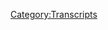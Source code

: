 {{Transcript
    | title         = [[375: November 29, 2019]]
    | caption       = [https://knowledgefight.libsyn.com/knowledge-fight-november-29-2019 Listen to this episode on Libsyn]
    | episodeNumber = [[375: November 29, 2019|375]]
    | length        = 01:57:11
}}

{{MessageBox
    | header     = Warning: Bot Generated Content
    | text       = This transcript was automatically generated by transcription software and likely contains many mistakes and misattributions. Please check the audio for definitive quotes, attribution, and context.
    | image      = N3yvass4myg91.webp
    | imagewidth = 50px
    | id         = warning
}}

{{TranscriptBlock
    | name      = Unknown Speaker
    | timestamp = 00:00:00.000
    | text      = Radio, Radio, Radio, Radio, Radio, Radio, Radio, Radio, Radio, Radio, Radio, R-N-N-N-N-N-N-N-N-N-Knowledge Fight
}}

{{TranscriptBlock
    | name      = Unknown Speaker
    | timestamp = 00:00:12.960
    | text      = Dan and Jordan, I am sweating.
}}

{{TranscriptBlock
    | name      = Unknown Speaker
    | timestamp = 00:00:18.140
    | text      = Knowledgefight.com, it's time to pray.
}}

{{TranscriptBlock
    | name      = Unknown Speaker
    | timestamp = 00:00:21.320
    | text      = I have great respect for Knowledgefight, Knowledgefight.
}}

{{TranscriptBlock
    | name      = Unknown Speaker
    | timestamp = 00:00:24.960
    | text      = I'm sick of them posing as if they're the good guys, saying we are the bad guys.
}}

{{TranscriptBlock
    | name      = Unknown Speaker
    | timestamp = 00:00:28.960
    | text      = We're a Knowledgefight.
}}

{{TranscriptBlock
    | name      = Unknown Speaker
    | timestamp = 00:00:29.960
    | text      = Dan and Jordan, Knowledgefight.
}}

{{TranscriptBlock
    | name      = Unknown Speaker
    | timestamp = 00:00:31.960
    | text      = R titan.
}}

{{TranscriptBlock
    | name      = Unknown Speaker
    | timestamp = 00:00:32.960
    | text      = R titan.
}}

{{TranscriptBlock
    | name      = Unknown Speaker
    | timestamp = 00:00:33.960
    | text      = R titan.
}}

{{TranscriptBlock
    | name      = Unknown Speaker
    | timestamp = 00:00:34.960
    | text      = R titan.
}}

{{TranscriptBlock
    | name      = Unknown Speaker
    | timestamp = 00:00:35.960
    | text      = Need, need, need money.
}}

{{TranscriptBlock
    | name      = Unknown Speaker
    | timestamp = 00:00:36.960
    | text      = R titan.
}}

{{TranscriptBlock
    | name      = Unknown Speaker
    | timestamp = 00:00:37.960
    | text      = R titan.
}}

{{TranscriptBlock
    | name      = Unknown Speaker
    | timestamp = 00:00:38.960
    | text      = R titan.
}}

{{TranscriptBlock
    | name      = Unknown Speaker
    | timestamp = 00:00:39.960
    | text      = Willard!
}}

{{TranscriptBlock
    | name      = Unknown Speaker
    | timestamp = 00:00:40.960
    | text      = Andy in Kansas.
}}

{{TranscriptBlock
    | name      = Unknown Speaker
    | timestamp = 00:00:41.960
    | text      = Andy in Kansas.
}}

{{TranscriptBlock
    | name      = Unknown Speaker
    | timestamp = 00:00:42.960
    | text      = Andy in stop it.
}}

{{TranscriptBlock
    | name      = Unknown Speaker
    | timestamp = 00:00:43.979
    | text      = Andy in Kansas.
}}

{{TranscriptBlock
    | name      = Unknown Speaker
    | timestamp = 00:00:44.979
    | text      = Andy in Kansas.
}}

{{TranscriptBlock
    | name      = Unknown Speaker
    | timestamp = 00:00:45.979
    | text      = Andy In Kansas.
}}

{{TranscriptBlock
    | name      = Unknown Speaker
    | timestamp = 00:00:46.979
    | text      = It's time to pray.
}}

{{TranscriptBlock
    | name      = Unknown Speaker
    | timestamp = 00:00:47.979
    | text      = Andy in Kansas, you're on the air.
}}

{{TranscriptBlock
    | name      = Unknown Speaker
    | timestamp = 00:00:48.979
    | text      = Thank you for holding us.
}}

{{TranscriptBlock
    | name      = Unknown Speaker
    | timestamp = 00:00:49.979
    | text      = Hello, Alex I'm a victim.
}}

{{TranscriptBlock
    | name      = Unknown Speaker
    | timestamp = 00:00:50.979
    | text      = Call in with your Japan.
}}

{{TranscriptBlock
    | name      = Unknown Speaker
    | timestamp = 00:00:51.979
    | text      = I love your rooms.
}}

{{TranscriptBlock
    | name      = Unknown Speaker
    | timestamp = 00:00:52.979
    | text      = Knowledgefight.com.
}}

{{TranscriptBlock
    | name      = Unknown Speaker
    | timestamp = 00:00:54.000
    | text      = Knowledgefight.com
}}

{{TranscriptBlock
    | name      = Unknown Speaker
    | timestamp = 00:00:57.000
    | text      = I love you
}}

{{TranscriptBlock
    | name      = Unknown Speaker
    | timestamp = 00:00:59.000
    | text      = Hey everybody, welcome back to Knowledge Fight, I'm Dan
}}

{{TranscriptBlock
    | name      = Unknown Speaker
    | timestamp = 00:01:01.000
    | text      = I'm Jordan
}}

{{TranscriptBlock
    | name      = Unknown Speaker
    | timestamp = 00:01:02.000
    | text      = We're a couple dudes that like to sit around and drink novelty beverages and talk a little bit about Alex Jones
}}

{{TranscriptBlock
    | name      = Unknown Speaker
    | timestamp = 00:01:06.000
    | text      = Indeed we are, Dan
}}

{{TranscriptBlock
    | name      = Unknown Speaker
    | timestamp = 00:01:07.000
    | text      = Jordan
}}

{{TranscriptBlock
    | name      = Unknown Speaker
    | timestamp = 00:01:08.000
    | text      = Dan?
}}

{{TranscriptBlock
    | name      = Unknown Speaker
    | timestamp = 00:01:09.000
    | text      = Jordan
}}

{{TranscriptBlock
    | name      = Unknown Speaker
    | timestamp = 00:01:10.000
    | text      = Do you have a regional saying that you appreciate the most?
}}

{{TranscriptBlock
    | name      = Unknown Speaker
    | timestamp = 00:01:13.000
    | text      = Like, I know we've talked about the proof of the pudding is in the eating
}}

{{TranscriptBlock
    | name      = Unknown Speaker
    | timestamp = 00:01:16.000
    | text      = That's not regional
}}

{{TranscriptBlock
    | name      = Unknown Speaker
    | timestamp = 00:01:17.000
    | text      = And the fact, exactly, that's what I'm saying
}}

{{TranscriptBlock
    | name      = Unknown Speaker
    | timestamp = 00:01:19.000
    | text      = That's just the correct
}}

{{TranscriptBlock
    | name      = Unknown Speaker
    | timestamp = 00:01:20.000
    | text      = I'm just saying, is there one that you recall that was like
}}

{{TranscriptBlock
    | name      = Unknown Speaker
    | timestamp = 00:01:24.000
    | text      = Maybe you brought it out into the larger world in Chicago
}}

{{TranscriptBlock
    | name      = Unknown Speaker
    | timestamp = 00:01:28.000
    | text      = And somebody's like, I have never heard that crazy shit you've said before
}}

{{TranscriptBlock
    | name      = Unknown Speaker
    | timestamp = 00:01:31.000
    | text      = I don't know, maybe, I don't know, Boy Howdy isn't a good one
}}

{{TranscriptBlock
    | name      = Unknown Speaker
    | timestamp = 00:01:34.000
    | text      = Boy Howdy, that's not, that's just a greeting
}}

{{TranscriptBlock
    | name      = Unknown Speaker
    | timestamp = 00:01:36.000
    | text      = Knee high to a bull weevil?
}}

{{TranscriptBlock
    | name      = Unknown Speaker
    | timestamp = 00:01:38.000
    | text      = That's an old timey one
}}

{{TranscriptBlock
    | name      = Unknown Speaker
    | timestamp = 00:01:40.000
    | text      = See, there we go
}}

{{TranscriptBlock
    | name      = Unknown Speaker
    | timestamp = 00:01:41.000
    | text      = That's not really regional so much
}}

{{TranscriptBlock
    | name      = Unknown Speaker
    | timestamp = 00:01:42.000
    | text      = I've always heard knee high to a duck, Dan
}}

{{TranscriptBlock
    | name      = Unknown Speaker
    | timestamp = 00:01:44.000
    | text      = The things that stick out in my mind are like weird things
}}

{{TranscriptBlock
    | name      = Unknown Speaker
    | timestamp = 00:01:46.000
    | text      = Like fitting, fitting to, like getting ready to, fitting to do that
}}

{{TranscriptBlock
    | name      = Unknown Speaker
    | timestamp = 00:01:52.000
    | text      = I'm fitting
}}

{{TranscriptBlock
    | name      = Unknown Speaker
    | timestamp = 00:01:53.000
    | text      = That was pretty big in Missouri, I remember
}}

{{TranscriptBlock
    | name      = Unknown Speaker
    | timestamp = 00:01:55.000
    | text      = I don't know if that's regional, I don't know
}}

{{TranscriptBlock
    | name      = Unknown Speaker
    | timestamp = 00:01:57.000
    | text      = I don't know, I'm not very malleable by way of
}}

{{TranscriptBlock
    | name      = Unknown Speaker
    | timestamp = 00:02:00.000
    | text      = Language
}}

{{TranscriptBlock
    | name      = Unknown Speaker
    | timestamp = 00:02:01.000
    | text      = Yeah
}}

{{TranscriptBlock
    | name      = Unknown Speaker
    | timestamp = 00:02:02.000
    | text      = You're more erudite, if you will
}}

{{TranscriptBlock
    | name      = Unknown Speaker
    | timestamp = 00:02:04.000
    | text      = That's not how I would put it
}}

{{TranscriptBlock
    | name      = Unknown Speaker
    | timestamp = 00:02:05.000
    | text      = I just don't cut into slang too much
}}

{{TranscriptBlock
    | name      = Unknown Speaker
    | timestamp = 00:02:07.000
    | text      = Right
}}

{{TranscriptBlock
    | name      = Unknown Speaker
    | timestamp = 00:02:08.000
    | text      = It's not, I feel silly
}}

{{TranscriptBlock
    | name      = Unknown Speaker
    | timestamp = 00:02:09.000
    | text      = Wait, did you say you don't cut into slang too much?
}}

{{TranscriptBlock
    | name      = Unknown Speaker
    | timestamp = 00:02:12.000
    | text      = Yeah
}}

{{TranscriptBlock
    | name      = Unknown Speaker
    | timestamp = 00:02:13.000
    | text      = Okay, well that seems
}}

{{TranscriptBlock
    | name      = Unknown Speaker
    | timestamp = 00:02:14.000
    | text      = I don't
}}

{{TranscriptBlock
    | name      = Unknown Speaker
    | timestamp = 00:02:15.000
    | text      = That's an oxymoron
}}

{{TranscriptBlock
    | name      = Unknown Speaker
    | timestamp = 00:02:16.000
    | text      = I feel silly using these things, like I make a joke out of it
}}

{{TranscriptBlock
    | name      = Unknown Speaker
    | timestamp = 00:02:19.000
    | text      = On fleek
}}

{{TranscriptBlock
    | name      = Unknown Speaker
    | timestamp = 00:02:20.000
    | text      = Yes, yeah, yeah, yeah, yeah
}}

{{TranscriptBlock
    | name      = Unknown Speaker
    | timestamp = 00:02:21.000
    | text      = Stuff like that, it's like, I just don't feel like
}}

{{TranscriptBlock
    | name      = Unknown Speaker
    | timestamp = 00:02:24.000
    | text      = My personality doesn't fit well
}}

{{TranscriptBlock
    | name      = Unknown Speaker
    | timestamp = 00:02:26.000
    | text      = With slang
}}

{{TranscriptBlock
    | name      = Unknown Speaker
    | timestamp = 00:02:27.000
    | text      = Yeah, and I don't know, I feel like regional colloquialisms are kind of the same way
}}

{{TranscriptBlock
    | name      = Unknown Speaker
    | timestamp = 00:02:30.000
    | text      = But I don't know, maybe
}}

{{TranscriptBlock
    | name      = Unknown Speaker
    | timestamp = 00:02:31.000
    | text      = Yeah, I understand
}}

{{TranscriptBlock
    | name      = Unknown Speaker
    | timestamp = 00:02:32.000
    | text      = There probably is some stuff, but it doesn't, nothing sticks out too much in my mind
}}

{{TranscriptBlock
    | name      = Unknown Speaker
    | timestamp = 00:02:35.000
    | text      = Yeah
}}

{{TranscriptBlock
    | name      = Unknown Speaker
    | timestamp = 00:02:36.000
    | text      = Do you have one?
}}

{{TranscriptBlock
    | name      = Unknown Speaker
    | timestamp = 00:02:37.000
    | text      = I, it had
}}

{{TranscriptBlock
    | name      = Unknown Speaker
    | timestamp = 00:02:38.000
    | text      = You're from this area though
}}

{{TranscriptBlock
    | name      = Unknown Speaker
    | timestamp = 00:02:39.000
    | text      = I'm from southern Illinois
}}

{{TranscriptBlock
    | name      = Unknown Speaker
    | timestamp = 00:02:42.000
    | text      = Right
}}

{{TranscriptBlock
    | name      = Unknown Speaker
    | timestamp = 00:02:43.000
    | text      = Which is not too far away from
}}

{{TranscriptBlock
    | name      = Unknown Speaker
    | timestamp = 00:02:44.000
    | text      = Yeah
}}

{{TranscriptBlock
    | name      = Unknown Speaker
    | timestamp = 00:02:45.000
    | text      = Yeah, whatever
}}

{{TranscriptBlock
    | name      = Unknown Speaker
    | timestamp = 00:02:46.000
    | text      = But yeah, I remember all of them were about fishing
}}

{{TranscriptBlock
    | name      = Unknown Speaker
    | timestamp = 00:02:49.000
    | text      = Because my grandpa was huge into fishing
}}

{{TranscriptBlock
    | name      = Unknown Speaker
    | timestamp = 00:02:52.000
    | text      = Sure
}}

{{TranscriptBlock
    | name      = Unknown Speaker
    | timestamp = 00:02:53.000
    | text      = To the point where he took my grandma fishing on their honeymoon
}}

{{TranscriptBlock
    | name      = Unknown Speaker
    | timestamp = 00:02:56.000
    | text      = Because she was 16 at the time
}}

{{TranscriptBlock
    | name      = Unknown Speaker
    | timestamp = 00:02:59.000
    | text      = And
}}

{{TranscriptBlock
    | name      = Unknown Speaker
    | timestamp = 00:03:00.000
    | text      = Leave that alone
}}

{{TranscriptBlock
    | name      = Unknown Speaker
    | timestamp = 00:03:01.000
    | text      = Yeah
}}

{{TranscriptBlock
    | name      = Unknown Speaker
    | timestamp = 00:03:02.000
    | text      = That's some southern Illinois business
}}

{{TranscriptBlock
    | name      = Unknown Speaker
    | timestamp = 00:03:03.000
    | text      = That's from, that's the 1930s right there
}}

{{TranscriptBlock
    | name      = Unknown Speaker
    | timestamp = 00:03:05.000
    | text      = Right
}}

{{TranscriptBlock
    | name      = Unknown Speaker
    | timestamp = 00:03:06.000
    | text      = That's some Great Depression marriage shit
}}

{{TranscriptBlock
    | name      = Unknown Speaker
    | timestamp = 00:03:07.000
    | text      = But it was always like, oh the crap of you, you're really biting today
}}

{{TranscriptBlock
    | name      = Unknown Speaker
    | timestamp = 00:03:11.000
    | text      = And you're like, I don't know what you're talking about
}}

{{TranscriptBlock
    | name      = Unknown Speaker
    | timestamp = 00:03:13.000
    | text      = We're not fishing right now, so
}}

{{TranscriptBlock
    | name      = Unknown Speaker
    | timestamp = 00:03:15.000
    | text      = Great
}}

{{TranscriptBlock
    | name      = Unknown Speaker
    | timestamp = 00:03:16.000
    | text      = But that sounds, I get that
}}

{{TranscriptBlock
    | name      = Unknown Speaker
    | timestamp = 00:03:18.000
    | text      = Yeah
}}

{{TranscriptBlock
    | name      = Unknown Speaker
    | timestamp = 00:03:19.000
    | text      = That's not like undecipherable
}}

{{TranscriptBlock
    | name      = Unknown Speaker
    | timestamp = 00:03:21.000
    | text      = No, it wasn't, yeah, but that was just an example I made up
}}

{{TranscriptBlock
    | name      = Unknown Speaker
    | timestamp = 00:03:24.000
    | text      = It was something far more inscrutable
}}

{{TranscriptBlock
    | name      = Unknown Speaker
    | timestamp = 00:03:27.000
    | text      = Sure
}}

{{TranscriptBlock
    | name      = Unknown Speaker
    | timestamp = 00:03:28.000
    | text      = Yeah
}}

{{TranscriptBlock
    | name      = Unknown Speaker
    | timestamp = 00:03:29.000
    | text      = To the point where I can't remember any of them
}}

{{TranscriptBlock
    | name      = Unknown Speaker
    | timestamp = 00:03:30.000
    | text      = Yeah, I don't know
}}

{{TranscriptBlock
    | name      = Unknown Speaker
    | timestamp = 00:03:31.000
    | text      = I apologize, I'm drawn a little bit of a blank
}}

{{TranscriptBlock
    | name      = Unknown Speaker
    | timestamp = 00:03:34.000
    | text      = I apologize as well for the same situation
}}

{{TranscriptBlock
    | name      = Unknown Speaker
    | timestamp = 00:03:36.000
    | text      = This is a show where I don't know a whole lot about times that I've adopted regional slang
}}

{{TranscriptBlock
    | name      = Unknown Speaker
    | timestamp = 00:03:40.000
    | text      = But I do know a lot about Alex Jones
}}

{{TranscriptBlock
    | name      = Unknown Speaker
    | timestamp = 00:03:42.000
    | text      = And I don't know anything about either
}}

{{TranscriptBlock
    | name      = Unknown Speaker
    | timestamp = 00:03:44.000
    | text      = That's correct
}}

{{TranscriptBlock
    | name      = Unknown Speaker
    | timestamp = 00:03:45.000
    | text      = So Jordan, today we're doing an episode I don't want to do
}}

{{TranscriptBlock
    | name      = Unknown Speaker
    | timestamp = 00:03:47.000
    | text      = Yay
}}

{{TranscriptBlock
    | name      = Unknown Speaker
    | timestamp = 00:03:48.000
    | text      = And we'll get to that here in a moment
}}

{{TranscriptBlock
    | name      = Unknown Speaker
    | timestamp = 00:03:51.000
    | text      = But before we do, we're going to take a little moment to say thank you to some folks who have signed up in our sporting show
}}

{{TranscriptBlock
    | name      = Unknown Speaker
    | timestamp = 00:03:56.000
    | text      = So first, Fred with two Ds
}}

{{TranscriptBlock
    | name      = Unknown Speaker
    | timestamp = 00:03:58.000
    | text      = What
}}

{{TranscriptBlock
    | name      = Unknown Speaker
    | timestamp = 00:03:59.000
    | text      = Thank you so much, you are now a policy wonk
}}

{{TranscriptBlock
    | name      = Unknown Speaker
    | timestamp = 00:04:01.000
    | text      = I'm a policy wonk
}}

{{TranscriptBlock
    | name      = Unknown Speaker
    | timestamp = 00:04:02.000
    | text      = Thank you Fred
}}

{{TranscriptBlock
    | name      = Unknown Speaker
    | timestamp = 00:04:03.000
    | text      = Next, Jeff with two Fs
}}

{{TranscriptBlock
    | name      = Unknown Speaker
    | timestamp = 00:04:06.000
    | text      = Thank you so much, you're now a policy wonk
}}

{{TranscriptBlock
    | name      = Unknown Speaker
    | timestamp = 00:04:08.000
    | text      = I'm a policy wonk
}}

{{TranscriptBlock
    | name      = Unknown Speaker
    | timestamp = 00:04:09.000
    | text      = Thanks Jeff
}}

{{TranscriptBlock
    | name      = Unknown Speaker
    | timestamp = 00:04:10.000
    | text      = Does it start with a G?
}}

{{TranscriptBlock
    | name      = Unknown Speaker
    | timestamp = 00:04:11.000
    | text      = No, it's J-E-F-F
}}

{{TranscriptBlock
    | name      = Unknown Speaker
    | timestamp = 00:04:13.000
    | text      = Completely standard
}}

{{TranscriptBlock
    | name      = Unknown Speaker
    | timestamp = 00:04:15.000
    | text      = Totally normal
}}

{{TranscriptBlock
    | name      = Unknown Speaker
    | timestamp = 00:04:16.000
    | text      = But two Fs
}}

{{TranscriptBlock
    | name      = Unknown Speaker
    | timestamp = 00:04:17.000
    | text      = Alright
}}

{{TranscriptBlock
    | name      = Unknown Speaker
    | timestamp = 00:04:18.000
    | text      = Next, Rachel, thank you so much, you are now a policy wonk
}}

{{TranscriptBlock
    | name      = Unknown Speaker
    | timestamp = 00:04:20.000
    | text      = I'm a policy wonk
}}

{{TranscriptBlock
    | name      = Unknown Speaker
    | timestamp = 00:04:21.000
    | text      = Thank you Rachel
}}

{{TranscriptBlock
    | name      = Unknown Speaker
    | timestamp = 00:04:22.000
    | text      = Thank you Rachel
}}

{{TranscriptBlock
    | name      = Unknown Speaker
    | timestamp = 00:04:23.000
    | text      = Next, Salmon
}}

{{TranscriptBlock
    | name      = Unknown Speaker
    | timestamp = 00:04:26.000
    | text      = Salmon X
}}

{{TranscriptBlock
    | name      = Unknown Speaker
    | timestamp = 00:04:27.000
    | text      = There's an X at the end of the word salmon
}}

{{TranscriptBlock
    | name      = Unknown Speaker
    | timestamp = 00:04:28.000
    | text      = Thank you so much, you are now a policy wonk
}}

{{TranscriptBlock
    | name      = Unknown Speaker
    | timestamp = 00:04:30.000
    | text      = I'm a policy wonk
}}

{{TranscriptBlock
    | name      = Unknown Speaker
    | timestamp = 00:04:31.000
    | text      = Thank you so much, Salmon X
}}

{{TranscriptBlock
    | name      = Unknown Speaker
    | timestamp = 00:04:32.000
    | text      = Thank you
}}

{{TranscriptBlock
    | name      = Unknown Speaker
    | timestamp = 00:04:33.000
    | text      = There's so many references where I'm like
}}

{{TranscriptBlock
    | name      = Unknown Speaker
    | timestamp = 00:04:35.000
    | text      = That's got to be a reference and I have no idea to what
}}

{{TranscriptBlock
    | name      = Unknown Speaker
    | timestamp = 00:04:37.000
    | text      = I feel so out of touch
}}

{{TranscriptBlock
    | name      = Unknown Speaker
    | timestamp = 00:04:39.000
    | text      = Next, Luke, thank you so much, you are now a policy wonk
}}

{{TranscriptBlock
    | name      = Unknown Speaker
    | timestamp = 00:04:41.000
    | text      = I'm a policy wonk
}}

{{TranscriptBlock
    | name      = Unknown Speaker
    | timestamp = 00:04:42.000
    | text      = That's a Bible reference, Dan, I got that one
}}

{{TranscriptBlock
    | name      = Unknown Speaker
    | timestamp = 00:04:45.000
    | text      = Could be
}}

{{TranscriptBlock
    | name      = Unknown Speaker
    | timestamp = 00:04:46.000
    | text      = Next, Sean, thank you so much, you are now a policy wonk
}}

{{TranscriptBlock
    | name      = Unknown Speaker
    | timestamp = 00:04:48.000
    | text      = I'm a policy wonk
}}

{{TranscriptBlock
    | name      = Unknown Speaker
    | timestamp = 00:04:49.000
    | text      = Thank you Sean
}}

{{TranscriptBlock
    | name      = Unknown Speaker
    | timestamp = 00:04:50.000
    | text      = And finally, I'd like to say thank you to a couple of people
}}

{{TranscriptBlock
    | name      = Unknown Speaker
    | timestamp = 00:04:52.000
    | text      = who donated on an elevated level
}}

{{TranscriptBlock
    | name      = Unknown Speaker
    | timestamp = 00:04:53.000
    | text      = We appreciate that very much
}}

{{TranscriptBlock
    | name      = Unknown Speaker
    | timestamp = 00:04:54.000
    | text      = So, William, thank you so much, you are now a technocrat
}}

{{TranscriptBlock
    | name      = Unknown Speaker
    | timestamp = 00:04:57.000
    | text      = And Amy, thank you so much, you are now a technocrat
}}

{{TranscriptBlock
    | name      = Unknown Speaker
    | timestamp = 00:05:00.000
    | text      = I'm a policy wonk
}}

{{TranscriptBlock
    | name      = Unknown Speaker
    | timestamp = 00:05:01.000
    | text      = Crikey mate, that's fantastic
}}

{{TranscriptBlock
    | name      = Unknown Speaker
    | timestamp = 00:05:03.000
    | text      = Have yourself a brew
}}

{{TranscriptBlock
    | name      = Unknown Speaker
    | timestamp = 00:05:04.000
    | text      = How's your 401k doing, bro?
}}

{{TranscriptBlock
    | name      = Unknown Speaker
    | timestamp = 00:05:06.000
    | text      = Alright, we got to go full tilt boogie on this, Watson, alright?
}}

{{TranscriptBlock
    | name      = Unknown Speaker
    | timestamp = 00:05:09.000
    | text      = Let's just get down to business
}}

{{TranscriptBlock
    | name      = Unknown Speaker
    | timestamp = 00:05:10.000
    | text      = We ain't making that money off that heroin
}}

{{TranscriptBlock
    | name      = Unknown Speaker
    | timestamp = 00:05:12.000
    | text      = Why you pimps so good?
}}

{{TranscriptBlock
    | name      = Unknown Speaker
    | timestamp = 00:05:14.000
    | text      = My neck is freakishly large
}}

{{TranscriptBlock
    | name      = Unknown Speaker
    | timestamp = 00:05:16.000
    | text      = I declare info war on you
}}

{{TranscriptBlock
    | name      = Unknown Speaker
    | timestamp = 00:05:19.000
    | text      = Thank you so much, William and Amy
}}

{{TranscriptBlock
    | name      = Unknown Speaker
    | timestamp = 00:05:20.000
    | text      = Yes, thank you very much, William and Amy
}}

{{TranscriptBlock
    | name      = Unknown Speaker
    | timestamp = 00:05:22.000
    | text      = If you're out there listening and you're thinking
}}

{{TranscriptBlock
    | name      = Unknown Speaker
    | timestamp = 00:05:23.000
    | text      = Hey, I enjoy what these gents do
}}

{{TranscriptBlock
    | name      = Unknown Speaker
    | timestamp = 00:05:24.000
    | text      = I'd like to sign up and support the show
}}

{{TranscriptBlock
    | name      = Unknown Speaker
    | timestamp = 00:05:26.000
    | text      = You can do that by going to our website knowledgefight.com
}}

{{TranscriptBlock
    | name      = Unknown Speaker
    | timestamp = 00:05:28.000
    | text      = Click the button that says support the show
}}

{{TranscriptBlock
    | name      = Unknown Speaker
    | timestamp = 00:05:29.000
    | text      = We would appreciate it
}}

{{TranscriptBlock
    | name      = Unknown Speaker
    | timestamp = 00:05:30.000
    | text      = And we could use it, yeah
}}

{{TranscriptBlock
    | name      = Unknown Speaker
    | timestamp = 00:05:32.000
    | text      = So, Jordan, today we are going over November 29th, 2019
}}

{{TranscriptBlock
    | name      = Unknown Speaker
    | timestamp = 00:05:36.000
    | text      = And actually, we're not going over the whole episode
}}

{{TranscriptBlock
    | name      = Unknown Speaker
    | timestamp = 00:05:38.000
    | text      = Because a lot of it is not nearly as important
}}

{{TranscriptBlock
    | name      = Unknown Speaker
    | timestamp = 00:05:41.000
    | text      = As an interview that Alex has on that show
}}

{{TranscriptBlock
    | name      = Unknown Speaker
    | timestamp = 00:05:45.000
    | text      = Yeah, yeah, yeah
}}

{{TranscriptBlock
    | name      = Unknown Speaker
    | timestamp = 00:05:46.000
    | text      = On our last episode, we saw Alex go pretty hard
}}

{{TranscriptBlock
    | name      = Unknown Speaker
    | timestamp = 00:05:51.000
    | text      = Against the ADL, the Anti-Defamation League
}}

{{TranscriptBlock
    | name      = Unknown Speaker
    | timestamp = 00:05:54.000
    | text      = And in the process of doing that, some of his callers
}}

{{TranscriptBlock
    | name      = Unknown Speaker
    | timestamp = 00:05:57.000
    | text      = Called in expressing kind of more overt anti-Semitic ideas
}}

{{TranscriptBlock
    | name      = Unknown Speaker
    | timestamp = 00:06:01.000
    | text      = Hey, you know, we all talk about things in our own way
}}

{{TranscriptBlock
    | name      = Unknown Speaker
    | timestamp = 00:06:05.000
    | text      = Alex opens the door up with this sort of language
}}

{{TranscriptBlock
    | name      = Unknown Speaker
    | timestamp = 00:06:08.000
    | text      = A caller calls in and is like
}}

{{TranscriptBlock
    | name      = Unknown Speaker
    | timestamp = 00:06:10.000
    | text      = Hey, there's an investigation by the LaRouche people
}}

{{TranscriptBlock
    | name      = Unknown Speaker
    | timestamp = 00:06:13.000
    | text      = You should promote
}}

{{TranscriptBlock
    | name      = Unknown Speaker
    | timestamp = 00:06:14.000
    | text      = Another caller calls in and says
}}

{{TranscriptBlock
    | name      = Unknown Speaker
    | timestamp = 00:06:16.000
    | text      = Hey, you really need to talk to this guy E. Michael Jones
}}

{{TranscriptBlock
    | name      = Unknown Speaker
    | timestamp = 00:06:19.000
    | text      = Okay
}}

{{TranscriptBlock
    | name      = Unknown Speaker
    | timestamp = 00:06:20.000
    | text      = And Alex is not super aware of who this guy is
}}

{{TranscriptBlock
    | name      = Unknown Speaker
    | timestamp = 00:06:23.000
    | text      = But the caller is like, he's right on
}}

{{TranscriptBlock
    | name      = Unknown Speaker
    | timestamp = 00:06:25.000
    | text      = Yeah, yeah, yeah
}}

{{TranscriptBlock
    | name      = Unknown Speaker
    | timestamp = 00:06:26.000
    | text      = You'd hope that that wouldn't go anywhere
}}

{{TranscriptBlock
    | name      = Unknown Speaker
    | timestamp = 00:06:29.000
    | text      = But Alex, within a matter of days, four days
}}

{{TranscriptBlock
    | name      = Unknown Speaker
    | timestamp = 00:06:33.000
    | text      = Four days
}}

{{TranscriptBlock
    | name      = Unknown Speaker
    | timestamp = 00:06:34.000
    | text      = In fact, three days if you count 25th as one day
}}

{{TranscriptBlock
    | name      = Unknown Speaker
    | timestamp = 00:06:38.000
    | text      = Sure, sure
}}

{{TranscriptBlock
    | name      = Unknown Speaker
    | timestamp = 00:06:39.000
    | text      = Or whatever
}}

{{TranscriptBlock
    | name      = Unknown Speaker
    | timestamp = 00:06:40.000
    | text      = Three business days
}}

{{TranscriptBlock
    | name      = Unknown Speaker
    | timestamp = 00:06:41.000
    | text      = Okay
}}

{{TranscriptBlock
    | name      = Unknown Speaker
    | timestamp = 00:06:42.000
    | text      = Alex has E. Michael Jones as a guest on his show
}}

{{TranscriptBlock
    | name      = Unknown Speaker
    | timestamp = 00:06:46.000
    | text      = And there's some really problem, I don't know
}}

{{TranscriptBlock
    | name      = Unknown Speaker
    | timestamp = 00:06:49.000
    | text      = I don't want to say problematic because that seems trite
}}

{{TranscriptBlock
    | name      = Unknown Speaker
    | timestamp = 00:06:52.000
    | text      = There's some real problems with him having him on the show
}}

{{TranscriptBlock
    | name      = Unknown Speaker
    | timestamp = 00:06:55.000
    | text      = The word atrocious pops into my mind
}}

{{TranscriptBlock
    | name      = Unknown Speaker
    | timestamp = 00:06:58.000
    | text      = Right, there's some issues with ever having him on your show to begin with
}}

{{TranscriptBlock
    | name      = Unknown Speaker
    | timestamp = 00:07:01.000
    | text      = Which we'll discuss
}}

{{TranscriptBlock
    | name      = Unknown Speaker
    | timestamp = 00:07:02.000
    | text      = But there's some secondary issues that are unique to Alex Jones and InfoWars
}}

{{TranscriptBlock
    | name      = Unknown Speaker
    | timestamp = 00:07:07.000
    | text      = Having him on as a guest
}}

{{TranscriptBlock
    | name      = Unknown Speaker
    | timestamp = 00:07:09.000
    | text      = That I think make this way worse
}}

{{TranscriptBlock
    | name      = Unknown Speaker
    | timestamp = 00:07:11.000
    | text      = Okay
}}

{{TranscriptBlock
    | name      = Unknown Speaker
    | timestamp = 00:07:12.000
    | text      = And I hope that we'll be able to get through this decently
}}

{{TranscriptBlock
    | name      = Unknown Speaker
    | timestamp = 00:07:15.000
    | text      = I think we will do our best
}}

{{TranscriptBlock
    | name      = Unknown Speaker
    | timestamp = 00:07:17.000
    | text      = Oh, but
}}

{{TranscriptBlock
    | name      = Unknown Speaker
    | timestamp = 00:07:18.000
    | text      = But because this is going to be very, you know, focused
}}

{{TranscriptBlock
    | name      = Unknown Speaker
    | timestamp = 00:07:22.000
    | text      = And singularly pointed on this interview
}}

{{TranscriptBlock
    | name      = Unknown Speaker
    | timestamp = 00:07:25.000
    | text      = I thought we'd get warmed up
}}

{{TranscriptBlock
    | name      = Unknown Speaker
    | timestamp = 00:07:27.000
    | text      = Okay
}}

{{TranscriptBlock
    | name      = Unknown Speaker
    | timestamp = 00:07:28.000
    | text      = By
}}

{{TranscriptBlock
    | name      = Unknown Speaker
    | timestamp = 00:07:29.000
    | text      = Is this going to be Sasha Banks' theme song again?
}}

{{TranscriptBlock
    | name      = Unknown Speaker
    | timestamp = 00:07:32.000
    | text      = No
}}

{{TranscriptBlock
    | name      = Unknown Speaker
    | timestamp = 00:07:33.000
    | text      = Okay
}}

{{TranscriptBlock
    | name      = Unknown Speaker
    | timestamp = 00:07:34.000
    | text      = Although we could use it
}}

{{TranscriptBlock
    | name      = Unknown Speaker
    | timestamp = 00:07:35.000
    | text      = Just get warmed up here with a clip of Alex talking about a headline that he's putting
}}

{{TranscriptBlock
    | name      = Unknown Speaker
    | timestamp = 00:07:39.000
    | text      = out
}}

{{TranscriptBlock
    | name      = Unknown Speaker
    | timestamp = 00:07:40.000
    | text      = Okay
}}

{{TranscriptBlock
    | name      = Unknown Speaker
    | timestamp = 00:07:41.000
    | text      = You know, just to get our toes wet
}}

{{TranscriptBlock
    | name      = Unknown Speaker
    | timestamp = 00:07:42.000
    | text      = Alright
}}

{{TranscriptBlock
    | name      = Unknown Speaker
    | timestamp = 00:07:43.000
    | text      = Now, there has been a bill introduced to ban Krav Maga, Brazilian jiu jitsu, kickboxing,
}}

{{TranscriptBlock
    | name      = Unknown Speaker
    | timestamp = 00:07:48.500
    | text      = tai chi, all firearms training in Virginia
}}

{{TranscriptBlock
    | name      = Unknown Speaker
    | timestamp = 00:07:52.000
    | text      = And again, that shows you where all of this is going
}}

{{TranscriptBlock
    | name      = Unknown Speaker
    | timestamp = 00:07:58.000
    | text      = They want to outlaw citizens being able to defend themselves from Antifa
}}

{{TranscriptBlock
    | name      = Unknown Speaker
    | timestamp = 00:08:03.000
    | text      = From the communist surge
}}

{{TranscriptBlock
    | name      = Unknown Speaker
    | timestamp = 00:08:04.000
    | text      = From Antifa
}}

{{TranscriptBlock
    | name      = Unknown Speaker
    | timestamp = 00:08:05.000
    | text      = From all the rest of it
}}

{{TranscriptBlock
    | name      = Unknown Speaker
    | timestamp = 00:08:06.000
    | text      = Where I live in Austin
}}

{{TranscriptBlock
    | name      = Unknown Speaker
    | timestamp = 00:08:07.000
    | text      = There are giant packs of communists in black and red masks
}}

{{TranscriptBlock
    | name      = Unknown Speaker
    | timestamp = 00:08:12.000
    | text      = Beating people up, attacking buildings where white people live
}}

{{TranscriptBlock
    | name      = Unknown Speaker
    | timestamp = 00:08:15.000
    | text      = These are white people, by the way
}}

{{TranscriptBlock
    | name      = Unknown Speaker
    | timestamp = 00:08:16.000
    | text      = Almost all of them in the black mask, it's been revealed
}}

{{TranscriptBlock
    | name      = Unknown Speaker
    | timestamp = 00:08:19.000
    | text      = Saying that if you have a cat sanctuary in East Austin or you build a new building there
}}

{{TranscriptBlock
    | name      = Unknown Speaker
    | timestamp = 00:08:24.000
    | text      = That it's
}}

{{TranscriptBlock
    | name      = Unknown Speaker
    | timestamp = 00:08:25.000
    | text      = Generification
}}

{{TranscriptBlock
    | name      = Unknown Speaker
    | timestamp = 00:08:26.000
    | text      = They're going to city council members' homes and threatening them
}}

{{TranscriptBlock
    | name      = Unknown Speaker
    | timestamp = 00:08:30.000
    | text      = They're splitting people's heads open in Austin
}}

{{TranscriptBlock
    | name      = Unknown Speaker
    | timestamp = 00:08:33.000
    | text      = The police indicted one of them and the city dropped charges under orders by the prosecutor
}}

{{TranscriptBlock
    | name      = Unknown Speaker
    | timestamp = 00:08:38.000
    | text      = Who's on board with them
}}

{{TranscriptBlock
    | name      = Unknown Speaker
    | timestamp = 00:08:40.000
    | text      = Once they get the police in place, the prosecutor's in place
}}

{{TranscriptBlock
    | name      = Unknown Speaker
    | timestamp = 00:08:43.000
    | text      = They have total reign of terror over you
}}

{{TranscriptBlock
    | name      = Unknown Speaker
    | timestamp = 00:08:46.000
    | text      = And your only recourse will be defending yourself with deadly force when they try to kill you
}}

{{TranscriptBlock
    | name      = Unknown Speaker
    | timestamp = 00:08:50.000
    | text      = They are so pissed that their Soros-funded, meth-head, devil worshipper armies cannot have their way with us
}}

{{TranscriptBlock
    | name      = Unknown Speaker
    | timestamp = 00:08:56.000
    | text      = And so they are making their move
}}

{{TranscriptBlock
    | name      = Unknown Speaker
    | timestamp = 00:08:58.000
    | text      = By banning Krav Maga, tai chi, gun training, all of it
}}

{{TranscriptBlock
    | name      = Unknown Speaker
    | timestamp = 00:09:03.000
    | text      = Okay
}}

{{TranscriptBlock
    | name      = Unknown Speaker
    | timestamp = 00:09:04.000
    | text      = Banning all self-defense
}}

{{TranscriptBlock
    | name      = Unknown Speaker
    | timestamp = 00:09:05.000
    | text      = All Brazilian-
}}

{{TranscriptBlock
    | name      = Unknown Speaker
    | timestamp = 00:09:06.000
    | text      = How about karate?
}}

{{TranscriptBlock
    | name      = Unknown Speaker
    | timestamp = 00:09:08.000
    | text      = Totally gone
}}

{{TranscriptBlock
    | name      = Unknown Speaker
    | timestamp = 00:09:09.000
    | text      = You can still do judo because it's like dodging, right?
}}

{{TranscriptBlock
    | name      = Unknown Speaker
    | timestamp = 00:09:12.000
    | text      = Isn't that what judo is?
}}

{{TranscriptBlock
    | name      = Unknown Speaker
    | timestamp = 00:09:13.000
    | text      = Judo is throwing and dodging
}}

{{TranscriptBlock
    | name      = Unknown Speaker
    | timestamp = 00:09:15.000
    | text      = But mainly throwing
}}

{{TranscriptBlock
    | name      = Unknown Speaker
    | timestamp = 00:09:16.000
    | text      = It's still out
}}

{{TranscriptBlock
    | name      = Unknown Speaker
    | timestamp = 00:09:17.000
    | text      = Okay, fair enough
}}

{{TranscriptBlock
    | name      = Unknown Speaker
    | timestamp = 00:09:18.000
    | text      = So it should come as no surprise that Alex is lying about this Virginia bill
}}

{{TranscriptBlock
    | name      = Unknown Speaker
    | timestamp = 00:09:21.000
    | text      = This is reporting that he's basing on a story that was originally put out by Mike Adams at Natural News
}}

{{TranscriptBlock
    | name      = Unknown Speaker
    | timestamp = 00:09:26.000
    | text      = That argued that a proposed bill would outlaw all firearms training and all martial arts
}}

{{TranscriptBlock
    | name      = Unknown Speaker
    | timestamp = 00:09:31.000
    | text      = You could get that sense from the bill if you don't read it
}}

{{TranscriptBlock
    | name      = Unknown Speaker
    | timestamp = 00:09:34.000
    | text      = Since it does say that it would be unlawful if you
}}

{{TranscriptBlock
    | name      = Unknown Speaker
    | timestamp = 00:09:37.000
    | text      = Quote, assemble with one or more persons for the purpose of training with, practicing with
}}

{{TranscriptBlock
    | name      = Unknown Speaker
    | timestamp = 00:09:41.000
    | text      = Or being instructed in the use of any firearm, explosive or incendiary device
}}

{{TranscriptBlock
    | name      = Unknown Speaker
    | timestamp = 00:09:45.000
    | text      = Or technique capable of causing death to persons
}}

{{TranscriptBlock
    | name      = Unknown Speaker
    | timestamp = 00:09:48.000
    | text      = That could definitely include a lot of martial arts
}}

{{TranscriptBlock
    | name      = Unknown Speaker
    | timestamp = 00:09:51.000
    | text      = And definitely would cover pretty much all shooting range classes
}}

{{TranscriptBlock
    | name      = Unknown Speaker
    | timestamp = 00:09:53.000
    | text      = Yep, that's tyranny
}}

{{TranscriptBlock
    | name      = Unknown Speaker
    | timestamp = 00:09:55.000
    | text      = Bada-bang
}}

{{TranscriptBlock
    | name      = Unknown Speaker
    | timestamp = 00:09:56.000
    | text      = Boy, I really feel like the hammer is going to come with
}}

{{TranscriptBlock
    | name      = Unknown Speaker
    | timestamp = 00:09:59.000
    | text      = To create a paramilitary force hell-bent on destroying the entire union
}}

{{TranscriptBlock
    | name      = Unknown Speaker
    | timestamp = 00:10:04.000
    | text      = I feel like it's a really simple bill
}}

{{TranscriptBlock
    | name      = Unknown Speaker
    | timestamp = 00:10:06.000
    | text      = Your instincts have been sharpened by this show
}}

{{TranscriptBlock
    | name      = Unknown Speaker
    | timestamp = 00:10:08.000
    | text      = Because the sentence ends with the qualification of what circumstances under which those activities would be illegal
}}

{{TranscriptBlock
    | name      = Unknown Speaker
    | timestamp = 00:10:14.000
    | text      = Quote, intending to employ such training in use in or in furtherance of a civil disorder
}}

{{TranscriptBlock
    | name      = Unknown Speaker
    | timestamp = 00:10:19.000
    | text      = Right, right, right, right, right
}}

{{TranscriptBlock
    | name      = Unknown Speaker
    | timestamp = 00:10:21.000
    | text      = Also, this law has been on the books since 1987
}}

{{TranscriptBlock
    | name      = Unknown Speaker
    | timestamp = 00:10:23.000
    | text      = All that's happening now is that there's slight changes being made to the language of the bill
}}

{{TranscriptBlock
    | name      = Unknown Speaker
    | timestamp = 00:10:27.000
    | text      = For instance, to include marching with weapons with the intent of intimidating a person or group of persons
}}

{{TranscriptBlock
    | name      = Unknown Speaker
    | timestamp = 00:10:32.000
    | text      = Right
}}

{{TranscriptBlock
    | name      = Unknown Speaker
    | timestamp = 00:10:33.000
    | text      = As prohibited paramilitary activity
}}

{{TranscriptBlock
    | name      = Unknown Speaker
    | timestamp = 00:10:35.000
    | text      = Oath keepers
}}

{{TranscriptBlock
    | name      = Unknown Speaker
    | timestamp = 00:10:36.000
    | text      = Well, I mean, I would argue that
}}

{{TranscriptBlock
    | name      = Unknown Speaker
    | timestamp = 00:10:38.000
    | text      = Although that would also count against the Black Panthers in the late 60s
}}

{{TranscriptBlock
    | name      = Unknown Speaker
    | timestamp = 00:10:43.000
    | text      = Yeah, absolutely
}}

{{TranscriptBlock
    | name      = Unknown Speaker
    | timestamp = 00:10:44.000
    | text      = I think that this bill comes down to the interpretation of what intent to intimidate a person or group is
}}

{{TranscriptBlock
    | name      = Unknown Speaker
    | timestamp = 00:10:52.000
    | text      = Right, right, right, right
}}

{{TranscriptBlock
    | name      = Unknown Speaker
    | timestamp = 00:10:53.000
    | text      = And I don't know what would fall under that
}}

{{TranscriptBlock
    | name      = Unknown Speaker
    | timestamp = 00:10:56.000
    | text      = But I would assume that the Oath keepers would still be able to march with weapons
}}

{{TranscriptBlock
    | name      = Unknown Speaker
    | timestamp = 00:10:59.000
    | text      = Yeah
}}

{{TranscriptBlock
    | name      = Unknown Speaker
    | timestamp = 00:11:00.000
    | text      = Totally fine
}}

{{TranscriptBlock
    | name      = Unknown Speaker
    | timestamp = 00:11:01.000
    | text      = I don't think that they would fall under that
}}

{{TranscriptBlock
    | name      = Unknown Speaker
    | timestamp = 00:11:02.000
    | text      = I assume that the Black Panthers would not be able to march with weapons and the Oath keepers would
}}

{{TranscriptBlock
    | name      = Unknown Speaker
    | timestamp = 00:11:07.000
    | text      = I'm not sure, very possible
}}

{{TranscriptBlock
    | name      = Unknown Speaker
    | timestamp = 00:11:09.000
    | text      = Yeah
}}

{{TranscriptBlock
    | name      = Unknown Speaker
    | timestamp = 00:11:10.000
    | text      = At this point, when I was looking into it, it's still a proposed bill
}}

{{TranscriptBlock
    | name      = Unknown Speaker
    | timestamp = 00:11:12.000
    | text      = Fair
}}

{{TranscriptBlock
    | name      = Unknown Speaker
    | timestamp = 00:11:13.000
    | text      = I have no idea
}}

{{TranscriptBlock
    | name      = Unknown Speaker
    | timestamp = 00:11:14.000
    | text      = The thing that's notable about this is you can find tons of right-wing blogs picking up this story and reporting on it as tyranny coming out into the open
}}

{{TranscriptBlock
    | name      = Unknown Speaker
    | timestamp = 00:11:21.000
    | text      = Sure
}}

{{TranscriptBlock
    | name      = Unknown Speaker
    | timestamp = 00:11:22.000
    | text      = All have a very similar tone
}}

{{TranscriptBlock
    | name      = Unknown Speaker
    | timestamp = 00:11:23.000
    | text      = There's a write-up about this on tacticalshit.com
}}

{{TranscriptBlock
    | name      = Unknown Speaker
    | timestamp = 00:11:26.000
    | text      = Which includes a picture of an Instagram post about the bill saying
}}

{{TranscriptBlock
    | name      = Unknown Speaker
    | timestamp = 00:11:29.000
    | text      = Quote, you want to start the boog? This is how and why you start the boog
}}

{{TranscriptBlock
    | name      = Unknown Speaker
    | timestamp = 00:11:34.000
    | text      = A comment on Political Bullpen says, quote, this just might be what kicks off the second civil war
}}

{{TranscriptBlock
    | name      = Unknown Speaker
    | timestamp = 00:11:40.000
    | text      = These two people are saying the same thing
}}

{{TranscriptBlock
    | name      = Unknown Speaker
    | timestamp = 00:11:42.000
    | text      = Since Boogaloo has recently become shorthand that right-wing extremists use to flippantly discuss the coming second civil war
}}

{{TranscriptBlock
    | name      = Unknown Speaker
    | timestamp = 00:11:49.000
    | text      = Okay
}}

{{TranscriptBlock
    | name      = Unknown Speaker
    | timestamp = 00:11:50.000
    | text      = God, they're so stupid
}}

{{TranscriptBlock
    | name      = Unknown Speaker
    | timestamp = 00:11:51.000
    | text      = Civil War 2, Electric Boogaloo
}}

{{TranscriptBlock
    | name      = Unknown Speaker
    | timestamp = 00:11:52.000
    | text      = They're children
}}

{{TranscriptBlock
    | name      = Unknown Speaker
    | timestamp = 00:11:53.000
    | text      = Yeah
}}

{{TranscriptBlock
    | name      = Unknown Speaker
    | timestamp = 00:11:54.000
    | text      = They're fucking children
}}

{{TranscriptBlock
    | name      = Unknown Speaker
    | timestamp = 00:11:55.000
    | text      = I hate them
}}

{{TranscriptBlock
    | name      = Unknown Speaker
    | timestamp = 00:11:56.000
    | text      = This is another in a long string of ways that these dangerous fucks have tried to normalize their fantasies of justified violence
}}

{{TranscriptBlock
    | name      = Unknown Speaker
    | timestamp = 00:12:01.000
    | text      = And turn discussion of them into catchy memes
}}

{{TranscriptBlock
    | name      = Unknown Speaker
    | timestamp = 00:12:04.000
    | text      = Yeah
}}

{{TranscriptBlock
    | name      = Unknown Speaker
    | timestamp = 00:12:05.000
    | text      = That can minimize the idea of killing each other
}}

{{TranscriptBlock
    | name      = Unknown Speaker
    | timestamp = 00:12:08.000
    | text      = Are we murdering hundreds of thousands of people, if not millions?
}}

{{TranscriptBlock
    | name      = Unknown Speaker
    | timestamp = 00:12:12.000
    | text      = No, we're just starting the boog, Dan
}}

{{TranscriptBlock
    | name      = Unknown Speaker
    | timestamp = 00:12:15.000
    | text      = That's all we're doing
}}

{{TranscriptBlock
    | name      = Unknown Speaker
    | timestamp = 00:12:16.000
    | text      = Alex knows what he's doing by selling this fake narrative about this bill
}}

{{TranscriptBlock
    | name      = Unknown Speaker
    | timestamp = 00:12:19.000
    | text      = We're trying to raise the temperature and help disseminate something that will provide that reaction from these communities
}}

{{TranscriptBlock
    | name      = Unknown Speaker
    | timestamp = 00:12:27.000
    | text      = So that's great, but it's very consistent, you know
}}

{{TranscriptBlock
    | name      = Unknown Speaker
    | timestamp = 00:12:30.000
    | text      = So now we get to this introduction here and here we go
}}

{{TranscriptBlock
    | name      = Unknown Speaker
    | timestamp = 00:12:35.000
    | text      = Now, joining us this hour is E. Michael Jones
}}

{{TranscriptBlock
    | name      = Unknown Speaker
    | timestamp = 00:12:41.000
    | text      = He was recommended to me off and on a few times
}}

{{TranscriptBlock
    | name      = Unknown Speaker
    | timestamp = 00:12:44.000
    | text      = I'd forgotten that I'd even read one of his books years ago, Monsters from the Id
}}

{{TranscriptBlock
    | name      = Unknown Speaker
    | timestamp = 00:12:50.000
    | text      = Oh no
}}

{{TranscriptBlock
    | name      = Unknown Speaker
    | timestamp = 00:12:51.000
    | text      = And his website is culturewars.com
}}

{{TranscriptBlock
    | name      = Unknown Speaker
    | timestamp = 00:12:54.000
    | text      = He was a professor and he was removed because he was pro-life
}}

{{TranscriptBlock
    | name      = Unknown Speaker
    | timestamp = 00:13:00.000
    | text      = And he's been massively persecuted
}}

{{TranscriptBlock
    | name      = Unknown Speaker
    | timestamp = 00:13:02.000
    | text      = He's been a big target of the ADL that's been calling for big techs arrested
}}

{{TranscriptBlock
    | name      = Unknown Speaker
    | timestamp = 00:13:06.000
    | text      = They don't submit, who've been called for my quote, purging
}}

{{TranscriptBlock
    | name      = Unknown Speaker
    | timestamp = 00:13:09.000
    | text      = So I wanted to get him on about this big move for total censorship, total control
}}

{{TranscriptBlock
    | name      = Unknown Speaker
    | timestamp = 00:13:14.000
    | text      = But really he's an expert on societal collapse
}}

{{TranscriptBlock
    | name      = Unknown Speaker
    | timestamp = 00:13:18.000
    | text      = Don't
}}

{{TranscriptBlock
    | name      = Unknown Speaker
    | timestamp = 00:13:19.000
    | text      = The plan to take our morals away so we can be easily enslaved and controlled
}}

{{TranscriptBlock
    | name      = Unknown Speaker
    | timestamp = 00:13:23.000
    | text      = Code
}}

{{TranscriptBlock
    | name      = Unknown Speaker
    | timestamp = 00:13:24.000
    | text      = In one clip, my worst fears about the direction of Alex Jones' show, the way it's trending, were completely confirmed
}}

{{TranscriptBlock
    | name      = Unknown Speaker
    | timestamp = 00:13:30.000
    | text      = The very idea that he would have E. Michael Jones on as a guest and give him that sort of an introduction is so revealing about the way things are going
}}

{{TranscriptBlock
    | name      = Unknown Speaker
    | timestamp = 00:13:37.000
    | text      = For one thing, E. Michael Jones is a well-documented anti-Semite
}}

{{TranscriptBlock
    | name      = Unknown Speaker
    | timestamp = 00:13:40.000
    | text      = When Alex says that this guy is an expert on societal collapse, it would probably be worthwhile to point out to his audience that he thinks society is collapsing because of the Jews
}}

{{TranscriptBlock
    | name      = Unknown Speaker
    | timestamp = 00:13:49.000
    | text      = In his publication, The Jews and Moral Subversion, E. Michael Jones says that there is quote
}}

{{TranscriptBlock
    | name      = Unknown Speaker
    | timestamp = 00:13:56.000
    | text      = A group that is responsible for virtually every social ill in our day
}}

{{TranscriptBlock
    | name      = Unknown Speaker
    | timestamp = 00:14:00.000
    | text      = From the wars in the Middle East to pornography and gay marriage at home
}}

{{TranscriptBlock
    | name      = Unknown Speaker
    | timestamp = 00:14:04.000
    | text      = Namely the Jews, around whose evil machinations the axis of history turns
}}

{{TranscriptBlock
    | name      = Unknown Speaker
    | timestamp = 00:14:08.000
    | text      = Okay, so it's not the buddy comedy that I was expecting
}}

{{TranscriptBlock
    | name      = Unknown Speaker
    | timestamp = 00:14:11.000
    | text      = No
}}

{{TranscriptBlock
    | name      = Unknown Speaker
    | timestamp = 00:14:12.000
    | text      = Detective Jews and Moral Subversion, gotcha
}}

{{TranscriptBlock
    | name      = Unknown Speaker
    | timestamp = 00:14:17.000
    | text      = Nope
}}

{{TranscriptBlock
    | name      = Unknown Speaker
    | timestamp = 00:14:18.000
    | text      = Not that one
}}

{{TranscriptBlock
    | name      = Unknown Speaker
    | timestamp = 00:14:19.000
    | text      = No
}}

{{TranscriptBlock
    | name      = Unknown Speaker
    | timestamp = 00:14:20.000
    | text      = Okay
}}

{{TranscriptBlock
    | name      = Unknown Speaker
    | timestamp = 00:14:21.000
    | text      = When Alex went off on his jag the other day about the ADL and Sasha Baron Cohen's speech, you could very clearly see that his audience took that as a green light to bring some harder core anti-Jewish talking points into the conversation
}}

{{TranscriptBlock
    | name      = Unknown Speaker
    | timestamp = 00:14:29.000
    | text      = That in and of itself isn't really surprising, nor was it really that surprising that one of his callers would suggest that he should interview E. Michael Jones
}}

{{TranscriptBlock
    | name      = Unknown Speaker
    | timestamp = 00:14:37.000
    | text      = What is surprising is that Alex not only said, that sounds like a good idea, that he followed through with the booking in a matter of days
}}

{{TranscriptBlock
    | name      = Unknown Speaker
    | timestamp = 00:14:44.000
    | text      = This tells me a number of things, any of which could be possible
}}

{{TranscriptBlock
    | name      = Unknown Speaker
    | timestamp = 00:14:48.000
    | text      = It may be the case that Alex knows who this guy is and still wanted to have him on, which would be fucked up
}}

{{TranscriptBlock
    | name      = Unknown Speaker
    | timestamp = 00:14:53.000
    | text      = It may be the case that he didn't know who he was, but decided to book him without doing any research, which would be also pretty fucked up
}}

{{TranscriptBlock
    | name      = Unknown Speaker
    | timestamp = 00:14:59.000
    | text      = But even if that is the case, that means that there's literally no one working at Infowars who decided to step in and say Alex, this is not a good booking
}}

{{TranscriptBlock
    | name      = Unknown Speaker
    | timestamp = 00:15:07.000
    | text      = I know you're mad at Sasha Baron Cohen right now, but this is not the way to go about doing it
}}

{{TranscriptBlock
    | name      = Unknown Speaker
    | timestamp = 00:15:11.000
    | text      = Yeah, I assume if you just Google his name at least one of the top five results are this dude is a fucking Nazi
}}

{{TranscriptBlock
    | name      = Unknown Speaker
    | timestamp = 00:15:18.000
    | text      = It's very easy to find information
}}

{{TranscriptBlock
    | name      = Unknown Speaker
    | timestamp = 00:15:20.000
    | text      = Yeah, yeah
}}

{{TranscriptBlock
    | name      = Unknown Speaker
    | timestamp = 00:15:21.000
    | text      = I also believe that if you're considering having E. Michael Jones on your show, there's no way you can possibly claim ignorance of who he is and what he stands for
}}

{{TranscriptBlock
    | name      = Unknown Speaker
    | timestamp = 00:15:27.000
    | text      = His track record is long and very overt
}}

{{TranscriptBlock
    | name      = Unknown Speaker
    | timestamp = 00:15:30.000
    | text      = In 2007, he gave a speech at the DC Press Club at a memorial for Samuel T. Francis, himself a profound racist alleged journalist
}}

{{TranscriptBlock
    | name      = Unknown Speaker
    | timestamp = 00:15:38.000
    | text      = This event was supposed to be aired on C-SPAN
}}

{{TranscriptBlock
    | name      = Unknown Speaker
    | timestamp = 00:15:41.000
    | text      = It never aired, according to people who were in attendance, because E. Michael Jones gave a shockingly offensive speech
}}

{{TranscriptBlock
    | name      = Unknown Speaker
    | timestamp = 00:15:46.000
    | text      = I should point out, the people who called the speech shockingly offensive were people who worked for organizations like the white nationalist publication VDARE
}}

{{TranscriptBlock
    | name      = Unknown Speaker
    | timestamp = 00:15:54.000
    | text      = Even they thought Jones was way out of line
}}

{{TranscriptBlock
    | name      = Unknown Speaker
    | timestamp = 00:15:57.000
    | text      = Yeah, Himmler was like, Jesus, man, calm it down
}}

{{TranscriptBlock
    | name      = Unknown Speaker
    | timestamp = 00:16:00.000
    | text      = They were at a memorial for a man who once wrote, quote, breaking down the sexual barriers between the races is a major weapon of cultural destruction
}}

{{TranscriptBlock
    | name      = Unknown Speaker
    | timestamp = 00:16:08.000
    | text      = And E. Michael Jones made them say, well, that's a bit much
}}

{{TranscriptBlock
    | name      = Unknown Speaker
    | timestamp = 00:16:11.000
    | text      = Okay, alright, so Segregation Now, Segregation Forever is, even that dude's like, no, no, no, no, no, no, no, no, no
}}

{{TranscriptBlock
    | name      = Unknown Speaker
    | timestamp = 00:16:20.000
    | text      = Yeah
}}

{{TranscriptBlock
    | name      = Unknown Speaker
    | timestamp = 00:16:21.000
    | text      = Okay, gotcha, gotcha
}}

{{TranscriptBlock
    | name      = Unknown Speaker
    | timestamp = 00:16:22.000
    | text      = I couldn't find video of the speech, but I did find a version of it in print that Jones himself published
}}

{{TranscriptBlock
    | name      = Unknown Speaker
    | timestamp = 00:16:27.000
    | text      = And I would say I can see how someone would find this very offensive
}}

{{TranscriptBlock
    | name      = Unknown Speaker
    | timestamp = 00:16:30.000
    | text      = Here are some choice passages from his speech
}}

{{TranscriptBlock
    | name      = Unknown Speaker
    | timestamp = 00:16:32.000
    | text      = Oh, no
}}

{{TranscriptBlock
    | name      = Unknown Speaker
    | timestamp = 00:16:33.000
    | text      = Quote, as the Gospel of Saint John makes clear, the Jews became the Jews the minute they rejected Christ
}}

{{TranscriptBlock
    | name      = Unknown Speaker
    | timestamp = 00:16:38.000
    | text      = As such, their only identity is negative
}}

{{TranscriptBlock
    | name      = Unknown Speaker
    | timestamp = 00:16:41.000
    | text      = Boy, that doesn't sound right
}}

{{TranscriptBlock
    | name      = Unknown Speaker
    | timestamp = 00:16:42.000
    | text      = Ooh, quote, if what's left of the WASP establishment or the paleoconservatives or other men of good will want to do something effective in the culture wars
}}

{{TranscriptBlock
    | name      = Unknown Speaker
    | timestamp = 00:16:50.000
    | text      = They will have to understand just who the enemy is in this battle
}}

{{TranscriptBlock
    | name      = Unknown Speaker
    | timestamp = 00:16:54.000
    | text      = In case you're curious, he later clarifies, quote, the real enemy, it turns out, was the revolutionary Jew
}}

{{TranscriptBlock
    | name      = Unknown Speaker
    | timestamp = 00:17:00.000
    | text      = That's not the twist ending that I was expecting from this Agatha Christie mystery, but okay
}}

{{TranscriptBlock
    | name      = Unknown Speaker
    | timestamp = 00:17:08.000
    | text      = Should have expected it
}}

{{TranscriptBlock
    | name      = Unknown Speaker
    | timestamp = 00:17:09.000
    | text      = Yeah, I should have
}}

{{TranscriptBlock
    | name      = Unknown Speaker
    | timestamp = 00:17:10.000
    | text      = Quote, many if not most of us are here today because our careers have already been destroyed by the revolutionary Jew and his goyish frontmen
}}

{{TranscriptBlock
    | name      = Unknown Speaker
    | timestamp = 00:17:17.000
    | text      = The Jews spy on us through our computers, they suborn fellow Catholics to betray us, get us fired, prevent us from speaking
}}

{{TranscriptBlock
    | name      = Unknown Speaker
    | timestamp = 00:17:24.000
    | text      = Our backs are to the wall
}}

{{TranscriptBlock
    | name      = Unknown Speaker
    | timestamp = 00:17:25.000
    | text      = And when was this?
}}

{{TranscriptBlock
    | name      = Unknown Speaker
    | timestamp = 00:17:26.000
    | text      = This was in 2007
}}

{{TranscriptBlock
    | name      = Unknown Speaker
    | timestamp = 00:17:28.000
    | text      = This was not in 2007, you're not allowed
}}

{{TranscriptBlock
    | name      = Unknown Speaker
    | timestamp = 00:17:31.000
    | text      = Jesus
}}

{{TranscriptBlock
    | name      = Unknown Speaker
    | timestamp = 00:17:32.000
    | text      = This was a big deal in conservative circles 12 years ago, and Jones has not toned it down at all since that point
}}

{{TranscriptBlock
    | name      = Unknown Speaker
    | timestamp = 00:17:38.000
    | text      = There's literally zero excuse to have him on your show unless you're an anti-Semite
}}

{{TranscriptBlock
    | name      = Unknown Speaker
    | timestamp = 00:17:42.000
    | text      = Or possibly in the rare circumstance that you think you're capable of having a confrontational interview with him
}}

{{TranscriptBlock
    | name      = Unknown Speaker
    | timestamp = 00:17:47.000
    | text      = Even though I really don't think that's even a great idea, but I can understand how someone might do that
}}

{{TranscriptBlock
    | name      = Unknown Speaker
    | timestamp = 00:17:53.000
    | text      = Yeah
}}

{{TranscriptBlock
    | name      = Unknown Speaker
    | timestamp = 00:17:54.000
    | text      = I could see that, but I would say it's ill-advised
}}

{{TranscriptBlock
    | name      = Unknown Speaker
    | timestamp = 00:17:57.000
    | text      = Oh boy, I'm really disappointed in Alex
}}

{{TranscriptBlock
    | name      = Unknown Speaker
    | timestamp = 00:17:59.000
    | text      = Ever since he was kicked off social media, since his feelings about Trump have started to waffle a little bit
}}

{{TranscriptBlock
    | name      = Unknown Speaker
    | timestamp = 00:18:04.000
    | text      = It's kind of been like watching a coin flip
}}

{{TranscriptBlock
    | name      = Unknown Speaker
    | timestamp = 00:18:06.000
    | text      = Heads, he goes back to being a coded speech conspiracy guy who's mad that three people voted in the Federal Reserve
}}

{{TranscriptBlock
    | name      = Unknown Speaker
    | timestamp = 00:18:12.000
    | text      = And he gets to hang out with Ron Paul's brother
}}

{{TranscriptBlock
    | name      = Unknown Speaker
    | timestamp = 00:18:14.000
    | text      = Tails, he becomes the worst version of himself possible
}}

{{TranscriptBlock
    | name      = Unknown Speaker
    | timestamp = 00:18:17.000
    | text      = When I was doing some research for a 2013 episode, I came across an article in the Daily Beast about the tendency of people to subscribe to conspiracy theories
}}

{{TranscriptBlock
    | name      = Unknown Speaker
    | timestamp = 00:18:26.000
    | text      = The main thesis is a familiar one
}}

{{TranscriptBlock
    | name      = Unknown Speaker
    | timestamp = 00:18:28.000
    | text      = Basically, by ascribing guilt for a largely random event to a defined enemy, you can subconsciously feel more in control of your life
}}

{{TranscriptBlock
    | name      = Unknown Speaker
    | timestamp = 00:18:36.000
    | text      = However, the article included a quote from Stephen Lewandowski, a professor of psychology from the University of Western Australia
}}

{{TranscriptBlock
    | name      = Unknown Speaker
    | timestamp = 00:18:42.000
    | text      = He's dedicated a good bit of his time to studying the conspiracy community
}}

{{TranscriptBlock
    | name      = Unknown Speaker
    | timestamp = 00:18:46.000
    | text      = And I think his comments are particularly relevant right now
}}

{{TranscriptBlock
    | name      = Unknown Speaker
    | timestamp = 00:18:49.000
    | text      = Lewandowski is discussing the dynamic at play with conspiracy peddlers like Alex or Glenn Beck
}}

{{TranscriptBlock
    | name      = Unknown Speaker
    | timestamp = 00:18:55.000
    | text      = And how the conspiracy economy is comprised of both these peddlers and of consumers of the information
}}

{{TranscriptBlock
    | name      = Unknown Speaker
    | timestamp = 00:19:02.000
    | text      = And these groups, their motivations for engaging with conspiracies might be completely different
}}

{{TranscriptBlock
    | name      = Unknown Speaker
    | timestamp = 00:19:07.000
    | text      = He suggests it's possible that these people like Alex and Glenn Beck may be motivated by money or attention
}}

{{TranscriptBlock
    | name      = Unknown Speaker
    | timestamp = 00:19:13.000
    | text      = Going on to say, quote, I can't look inside their heads, but there's a lot of suggestive evidence that people say crazy things sometimes just to be noticed
}}

{{TranscriptBlock
    | name      = Unknown Speaker
    | timestamp = 00:19:21.000
    | text      = I know this from my work on climate change denial
}}

{{TranscriptBlock
    | name      = Unknown Speaker
    | timestamp = 00:19:23.000
    | text      = Because if no one is listening to these guys, or fewer people are listening to them, the more over the top they go
}}

{{TranscriptBlock
    | name      = Unknown Speaker
    | timestamp = 00:19:29.000
    | text      = And the crazier their pronouncements become
}}

{{TranscriptBlock
    | name      = Unknown Speaker
    | timestamp = 00:19:31.000
    | text      = I think they're watching themselves being ignored, and that's the one thing they hate
}}

{{TranscriptBlock
    | name      = Unknown Speaker
    | timestamp = 00:19:35.000
    | text      = So they crank up the volume and spread their falsehoods and nonsense
}}

{{TranscriptBlock
    | name      = Unknown Speaker
    | timestamp = 00:19:39.000
    | text      = I think that might be some of what's going on here as well
}}

{{TranscriptBlock
    | name      = Unknown Speaker
    | timestamp = 00:19:42.000
    | text      = He's talking about Glenn Beck's behavior after the Boston bombing and Alex's as well
}}

{{TranscriptBlock
    | name      = Unknown Speaker
    | timestamp = 00:19:46.000
    | text      = He's suggesting that that was at play there
}}

{{TranscriptBlock
    | name      = Unknown Speaker
    | timestamp = 00:19:49.000
    | text      = I would also argue that that dynamic is true for Bachelor in Paradise
}}

{{TranscriptBlock
    | name      = Unknown Speaker
    | timestamp = 00:19:53.000
    | text      = I've not watched it, but I'll take your word for it
}}

{{TranscriptBlock
    | name      = Unknown Speaker
    | timestamp = 00:19:55.000
    | text      = Okay
}}

{{TranscriptBlock
    | name      = Unknown Speaker
    | timestamp = 00:19:56.000
    | text      = I fear that the situation we found ourselves in in 2019 is one where Alex is experiencing himself being ignored
}}

{{TranscriptBlock
    | name      = Unknown Speaker
    | timestamp = 00:20:02.000
    | text      = He can get local protesters to yell at him when he shows up to rallies in a tank
}}

{{TranscriptBlock
    | name      = Unknown Speaker
    | timestamp = 00:20:06.000
    | text      = But he can't really translate that into marketable attention
}}

{{TranscriptBlock
    | name      = Unknown Speaker
    | timestamp = 00:20:09.000
    | text      = He's no longer the meme machine, and his triggering tricks don't really work anymore
}}

{{TranscriptBlock
    | name      = Unknown Speaker
    | timestamp = 00:20:14.000
    | text      = No one's really interested in his dumb shit
}}

{{TranscriptBlock
    | name      = Unknown Speaker
    | timestamp = 00:20:17.000
    | text      = He doesn't have any super packs to buy his book to make it artificially the number one seller
}}

{{TranscriptBlock
    | name      = Unknown Speaker
    | timestamp = 00:20:21.000
    | text      = And he never really wrote many books to begin with
}}

{{TranscriptBlock
    | name      = Unknown Speaker
    | timestamp = 00:20:24.000
    | text      = Well, reading is tough, and writing is way harder
}}

{{TranscriptBlock
    | name      = Unknown Speaker
    | timestamp = 00:20:27.000
    | text      = In many ways, we've already seen this playing out on his show
}}

{{TranscriptBlock
    | name      = Unknown Speaker
    | timestamp = 00:20:30.000
    | text      = In the past year, his rhetoric has escalated in a lot of horrifying ways
}}

{{TranscriptBlock
    | name      = Unknown Speaker
    | timestamp = 00:20:34.000
    | text      = The disgusting over-the-top obsession with delivering elaborate fantasies about kids being murdered and his demon voice
}}

{{TranscriptBlock
    | name      = Unknown Speaker
    | timestamp = 00:20:40.000
    | text      = Is just one of many manifestations of that
}}

{{TranscriptBlock
    | name      = Unknown Speaker
    | timestamp = 00:20:42.000
    | text      = I don't know how else to describe so much of what Alex is doing these days other than him cranking up the volume
}}

{{TranscriptBlock
    | name      = Unknown Speaker
    | timestamp = 00:20:49.000
    | text      = Z seems to be being ignored, and he can't tolerate that
}}

{{TranscriptBlock
    | name      = Unknown Speaker
    | timestamp = 00:20:52.000
    | text      = Yeah, embracing the void
}}

{{TranscriptBlock
    | name      = Unknown Speaker
    | timestamp = 00:20:54.000
    | text      = And I think that this interview, accepting it, doing it
}}

{{TranscriptBlock
    | name      = Unknown Speaker
    | timestamp = 00:20:58.000
    | text      = I can't see it as much else other than that also
}}

{{TranscriptBlock
    | name      = Unknown Speaker
    | timestamp = 00:21:03.000
    | text      = Yeah
}}

{{TranscriptBlock
    | name      = Unknown Speaker
    | timestamp = 00:21:04.000
    | text      = Because you can't really claim ignorance
}}

{{TranscriptBlock
    | name      = Unknown Speaker
    | timestamp = 00:21:06.000
    | text      = Yeah
}}

{{TranscriptBlock
    | name      = Unknown Speaker
    | timestamp = 00:21:07.000
    | text      = I mean, you can, but I'm not sure I believe you
}}

{{TranscriptBlock
    | name      = Unknown Speaker
    | timestamp = 00:21:09.000
    | text      = Yeah, yeah
}}

{{TranscriptBlock
    | name      = Unknown Speaker
    | timestamp = 00:21:10.000
    | text      = Before we get into this, I need to make clear that Alex Jones and E. Michael Jones are not capable of having a coherent conversation
}}

{{TranscriptBlock
    | name      = Unknown Speaker
    | timestamp = 00:21:16.000
    | text      = Because they're both playing games, but they're kind of different games
}}

{{TranscriptBlock
    | name      = Unknown Speaker
    | timestamp = 00:21:20.000
    | text      = Alex Jones is super into white identity and Christian identity
}}

{{TranscriptBlock
    | name      = Unknown Speaker
    | timestamp = 00:21:24.000
    | text      = He extols the virtue of the West, which we've heard him explain repeatedly as more or less just code for white cultures
}}

{{TranscriptBlock
    | name      = Unknown Speaker
    | timestamp = 00:21:30.000
    | text      = There's a heavy racial element to what drives Alex
}}

{{TranscriptBlock
    | name      = Unknown Speaker
    | timestamp = 00:21:33.000
    | text      = While it's true that his worldview is structurally supported by historical anti-Semitism, it's not so clear that he necessarily hates Jewish people
}}

{{TranscriptBlock
    | name      = Unknown Speaker
    | timestamp = 00:21:40.000
    | text      = Yeah
}}

{{TranscriptBlock
    | name      = Unknown Speaker
    | timestamp = 00:21:41.000
    | text      = Conversely, E. Michael Jones is not primarily concerned with race
}}

{{TranscriptBlock
    | name      = Unknown Speaker
    | timestamp = 00:21:45.000
    | text      = In fact, he believes that if you identify by your race, you're falling for a Jewish trick
}}

{{TranscriptBlock
    | name      = Unknown Speaker
    | timestamp = 00:21:49.000
    | text      = As he put it, quote, you lost the battle when you became white because they get to define your identity and you didn't
}}

{{TranscriptBlock
    | name      = Unknown Speaker
    | timestamp = 00:21:55.000
    | text      = He adheres to a fundamentalist version of Catholicism and views most of the world's history as a battle between Judaism and the Catholic Church
}}

{{TranscriptBlock
    | name      = Unknown Speaker
    | timestamp = 00:22:02.000
    | text      = Where all of the criticisms you might have about the Catholic Church are really just things that the Jews were at fault for
}}

{{TranscriptBlock
    | name      = Unknown Speaker
    | timestamp = 00:22:07.000
    | text      = Sure, there was that whole thing about priests molesting kids, but they only did that because the Jews sexualized society
}}

{{TranscriptBlock
    | name      = Unknown Speaker
    | timestamp = 00:22:13.000
    | text      = Okay, so we're not, so we're talking about Torquemada
}}

{{TranscriptBlock
    | name      = Unknown Speaker
    | timestamp = 00:22:16.000
    | text      = That's what we're doing right now
}}

{{TranscriptBlock
    | name      = Unknown Speaker
    | timestamp = 00:22:18.000
    | text      = We're going there
}}

{{TranscriptBlock
    | name      = Unknown Speaker
    | timestamp = 00:22:20.000
    | text      = You'll find a lot of arguments like that
}}

{{TranscriptBlock
    | name      = Unknown Speaker
    | timestamp = 00:22:22.000
    | text      = Okay, alright, okay, gotcha
}}

{{TranscriptBlock
    | name      = Unknown Speaker
    | timestamp = 00:22:24.000
    | text      = That's what I'm saying
}}

{{TranscriptBlock
    | name      = Unknown Speaker
    | timestamp = 00:22:25.000
    | text      = One of the hallmarks of Jones' rhetoric is the idea of logos
}}

{{TranscriptBlock
    | name      = Unknown Speaker
    | timestamp = 00:22:29.000
    | text      = If you listen to enough anti-Semitic leaning right-wing content like Owen Benjamin for instance
}}

{{TranscriptBlock
    | name      = Unknown Speaker
    | timestamp = 00:22:34.000
    | text      = You'll hear the word come up a bunch
}}

{{TranscriptBlock
    | name      = Unknown Speaker
    | timestamp = 00:22:36.000
    | text      = Generally as someone saying that logos is rising
}}

{{TranscriptBlock
    | name      = Unknown Speaker
    | timestamp = 00:22:39.000
    | text      = And when you do, that's a reference to E. Michael Jones
}}

{{TranscriptBlock
    | name      = Unknown Speaker
    | timestamp = 00:22:42.000
    | text      = The foundation of his worldview is that the Jews killed Christ who was a pure manifestation of logos
}}

{{TranscriptBlock
    | name      = Unknown Speaker
    | timestamp = 00:22:48.000
    | text      = Essentially reasoned in the universe and that kind of thing
}}

{{TranscriptBlock
    | name      = Unknown Speaker
    | timestamp = 00:22:51.000
    | text      = Alright
}}

{{TranscriptBlock
    | name      = Unknown Speaker
    | timestamp = 00:22:52.000
    | text      = And because they did that, they're all evil
}}

{{TranscriptBlock
    | name      = Unknown Speaker
    | timestamp = 00:22:54.000
    | text      = Alright
}}

{{TranscriptBlock
    | name      = Unknown Speaker
    | timestamp = 00:22:55.000
    | text      = They expressed this on a podcast called Red Pill Religion saying quote, the Jewish people as a group called for the death of Jesus Christ
}}

{{TranscriptBlock
    | name      = Unknown Speaker
    | timestamp = 00:23:01.000
    | text      = The Jewish people as a group killed Christ and they are enemies of the entire human race
}}

{{TranscriptBlock
    | name      = Unknown Speaker
    | timestamp = 00:23:05.000
    | text      = Wait, so he thinks they were all fucking there?
}}

{{TranscriptBlock
    | name      = Unknown Speaker
    | timestamp = 00:23:08.000
    | text      = Essentially
}}

{{TranscriptBlock
    | name      = Unknown Speaker
    | timestamp = 00:23:09.000
    | text      = Every Jew was at that fucking speech?
}}

{{TranscriptBlock
    | name      = Unknown Speaker
    | timestamp = 00:23:13.000
    | text      = Uh, fucking, uh, Jesus man, what an, what, what, gosh
}}

{{TranscriptBlock
    | name      = Unknown Speaker
    | timestamp = 00:23:18.000
    | text      = It's Jewishness
}}

{{TranscriptBlock
    | name      = Unknown Speaker
    | timestamp = 00:23:20.000
    | text      = What do we got?
}}

{{TranscriptBlock
    | name      = Unknown Speaker
    | timestamp = 00:23:21.000
    | text      = It's, it's, it's a mess
}}

{{TranscriptBlock
    | name      = Unknown Speaker
    | timestamp = 00:23:23.000
    | text      = So, so what we're dealing with here, if I understand correctly
}}

{{TranscriptBlock
    | name      = Unknown Speaker
    | timestamp = 00:23:26.000
    | text      = Is Alex Jones is, it's possible that he's anti-Semitic incidentally
}}

{{TranscriptBlock
    | name      = Unknown Speaker
    | timestamp = 00:23:31.000
    | text      = As a, as a result of his white identitarian nonsense
}}

{{TranscriptBlock
    | name      = Unknown Speaker
    | timestamp = 00:23:35.000
    | text      = I, I
}}

{{TranscriptBlock
    | name      = Unknown Speaker
    | timestamp = 00:23:36.000
    | text      = Whereas E. Michael Jones is fucking in it
}}

{{TranscriptBlock
    | name      = Unknown Speaker
    | timestamp = 00:23:38.000
    | text      = Yes
}}

{{TranscriptBlock
    | name      = Unknown Speaker
    | timestamp = 00:23:39.000
    | text      = In it to fucking
}}

{{TranscriptBlock
    | name      = Unknown Speaker
    | timestamp = 00:23:40.000
    | text      = But his version of anti-Semitism is a little more complicated than what you might find on just some run of the mill neo-Nazi
}}

{{TranscriptBlock
    | name      = Unknown Speaker
    | timestamp = 00:23:48.000
    | text      = Right
}}

{{TranscriptBlock
    | name      = Unknown Speaker
    | timestamp = 00:23:49.000
    | text      = Kind of
}}

{{TranscriptBlock
    | name      = Unknown Speaker
    | timestamp = 00:23:50.000
    | text      = Because he has, he has this religious aspect that's meddled into it
}}

{{TranscriptBlock
    | name      = Unknown Speaker
    | timestamp = 00:23:55.000
    | text      = And a lot of neo-Nazi stuff does too
}}

{{TranscriptBlock
    | name      = Unknown Speaker
    | timestamp = 00:23:57.000
    | text      = Yeah, yeah, yeah
}}

{{TranscriptBlock
    | name      = Unknown Speaker
    | timestamp = 00:23:58.000
    | text      = But it's, it's, yeah, it's more complicated and I hope, I think you'll understand as we go along
}}

{{TranscriptBlock
    | name      = Unknown Speaker
    | timestamp = 00:24:02.000
    | text      = But it's, and as far as Alex goes, you know, I don't, I don't want to say he's incidentally
}}

{{TranscriptBlock
    | name      = Unknown Speaker
    | timestamp = 00:24:09.000
    | text      = I would say that whether or not he's aware of it, his world is based on it
}}

{{TranscriptBlock
    | name      = Unknown Speaker
    | timestamp = 00:24:15.000
    | text      = Right, incidentally is not the word
}}

{{TranscriptBlock
    | name      = Unknown Speaker
    | timestamp = 00:24:17.000
    | text      = I think I was more going with consequentially in that regard
}}

{{TranscriptBlock
    | name      = Unknown Speaker
    | timestamp = 00:24:20.000
    | text      = I'm not even comfortable with that
}}

{{TranscriptBlock
    | name      = Unknown Speaker
    | timestamp = 00:24:21.000
    | text      = I would say that he's had every opportunity in the course of his career to understand where his beliefs come from
}}

{{TranscriptBlock
    | name      = Unknown Speaker
    | timestamp = 00:24:27.000
    | text      = Right
}}

{{TranscriptBlock
    | name      = Unknown Speaker
    | timestamp = 00:24:28.000
    | text      = And he has either refused to or never looked
}}

{{TranscriptBlock
    | name      = Unknown Speaker
    | timestamp = 00:24:32.000
    | text      = So
}}

{{TranscriptBlock
    | name      = Unknown Speaker
    | timestamp = 00:24:33.000
    | text      = Gotcha
}}

{{TranscriptBlock
    | name      = Unknown Speaker
    | timestamp = 00:24:34.000
    | text      = Whatever the case is, it really doesn't matter
}}

{{TranscriptBlock
    | name      = Unknown Speaker
    | timestamp = 00:24:35.000
    | text      = Both damning beyond all reason
}}

{{TranscriptBlock
    | name      = Unknown Speaker
    | timestamp = 00:24:36.000
    | text      = Yeah
}}

{{TranscriptBlock
    | name      = Unknown Speaker
    | timestamp = 00:24:37.000
    | text      = The beginning of their conversation between the two Joneses, it centers primarily around the ADL
}}

{{TranscriptBlock
    | name      = Unknown Speaker
    | timestamp = 00:24:42.000
    | text      = Which adds an extra layer of difficulty in trying to parse out what these people are saying
}}

{{TranscriptBlock
    | name      = Unknown Speaker
    | timestamp = 00:24:46.000
    | text      = For Alex, when he complains about the ADL, he's really complaining about the globalists
}}

{{TranscriptBlock
    | name      = Unknown Speaker
    | timestamp = 00:24:51.000
    | text      = For E. Michael, when he complains about the ADL, he's talking about Jews in general
}}

{{TranscriptBlock
    | name      = Unknown Speaker
    | timestamp = 00:24:56.000
    | text      = There's even further blurring that complicates things
}}

{{TranscriptBlock
    | name      = Unknown Speaker
    | timestamp = 00:25:00.000
    | text      = And that is that E. Michael Jones plays kind of fast and loose when he's talking about, what he means when he says the Jews
}}

{{TranscriptBlock
    | name      = Unknown Speaker
    | timestamp = 00:25:06.000
    | text      = He doesn't believe that Jewish is an ethnic identity
}}

{{TranscriptBlock
    | name      = Unknown Speaker
    | timestamp = 00:25:09.000
    | text      = So his position seems to be that he's only against religious Jews
}}

{{TranscriptBlock
    | name      = Unknown Speaker
    | timestamp = 00:25:13.000
    | text      = But that doesn't make any sense given that so many of the Jewish organizations that he's in conflict with aren't religious organizations
}}

{{TranscriptBlock
    | name      = Unknown Speaker
    | timestamp = 00:25:19.000
    | text      = Okay
}}

{{TranscriptBlock
    | name      = Unknown Speaker
    | timestamp = 00:25:20.000
    | text      = It's all very complicated
}}

{{TranscriptBlock
    | name      = Unknown Speaker
    | timestamp = 00:25:21.000
    | text      = I promise I'm going to try my best to maneuver some of this pretty dicey territory
}}

{{TranscriptBlock
    | name      = Unknown Speaker
    | timestamp = 00:25:25.000
    | text      = But I want to apologize up front if I make any missteps along the way
}}

{{TranscriptBlock
    | name      = Unknown Speaker
    | timestamp = 00:25:28.000
    | text      = Right, right, right
}}

{{TranscriptBlock
    | name      = Unknown Speaker
    | timestamp = 00:25:29.000
    | text      = This is a lot of mess
}}

{{TranscriptBlock
    | name      = Unknown Speaker
    | timestamp = 00:25:30.000
    | text      = So could you get away from him if you're like, no, no, no, no, I'm a non-practicing Jew
}}

{{TranscriptBlock
    | name      = Unknown Speaker
    | timestamp = 00:25:36.000
    | text      = Or even if you're like, no, I'm more of a Christmas and Easter type Jew, you know, I don't go to church all the
}}

{{TranscriptBlock
    | name      = Unknown Speaker
    | timestamp = 00:25:40.000
    | text      = We'll get to it along the road
}}

{{TranscriptBlock
    | name      = Unknown Speaker
    | timestamp = 00:25:42.000
    | text      = I know that he doesn't have a problem with Jews for Jesus
}}

{{TranscriptBlock
    | name      = Unknown Speaker
    | timestamp = 00:25:46.000
    | text      = Jews who have converted to Christianity
}}

{{TranscriptBlock
    | name      = Unknown Speaker
    | timestamp = 00:25:48.000
    | text      = Man, this dude, this fucking dude
}}

{{TranscriptBlock
    | name      = Unknown Speaker
    | timestamp = 00:25:51.000
    | text      = Ultimately, for Alex and E. Michael, both of their positions are rooted in historical antisemitism
}}

{{TranscriptBlock
    | name      = Unknown Speaker
    | timestamp = 00:25:57.000
    | text      = So they're able to have a conversation that on the surface appears to make sense to both of them
}}

{{TranscriptBlock
    | name      = Unknown Speaker
    | timestamp = 00:26:02.000
    | text      = But they're talking around different things
}}

{{TranscriptBlock
    | name      = Unknown Speaker
    | timestamp = 00:26:05.000
    | text      = And I don't know how much I believe Alex isn't aware of that
}}

{{TranscriptBlock
    | name      = Unknown Speaker
    | timestamp = 00:26:09.000
    | text      = My advice for Alex, if I was an employee at Infowars, let's say maybe his dad who works
}}

{{TranscriptBlock
    | name      = Unknown Speaker
    | timestamp = 00:26:15.000
    | text      = I don't know if his dad still works in HR, but I'd like to imagine he still does
}}

{{TranscriptBlock
    | name      = Unknown Speaker
    | timestamp = 00:26:18.000
    | text      = Even if I didn't work at Infowars and I was Alex's dad, I would have told him
}}

{{TranscriptBlock
    | name      = Unknown Speaker
    | timestamp = 00:26:22.000
    | text      = If you're going to go on the attack against the ADL, the last guest you should have on to help you
}}

{{TranscriptBlock
    | name      = Unknown Speaker
    | timestamp = 00:26:27.000
    | text      = Is someone with decades long history of overt agro antisemitism
}}

{{TranscriptBlock
    | name      = Unknown Speaker
    | timestamp = 00:26:32.000
    | text      = This is a terrible decision to make
}}

{{TranscriptBlock
    | name      = Unknown Speaker
    | timestamp = 00:26:35.000
    | text      = The decision itself speaks volumes
}}

{{TranscriptBlock
    | name      = Unknown Speaker
    | timestamp = 00:26:39.000
    | text      = Dad, I respect your opinion, but I need to find out if he's my real dad
}}

{{TranscriptBlock
    | name      = Unknown Speaker
    | timestamp = 00:26:45.000
    | text      = They have the same last name, according to Alex, that's proof enough for a whole bunch of other people
}}

{{TranscriptBlock
    | name      = Unknown Speaker
    | timestamp = 00:26:51.000
    | text      = Yeah, great, great
}}

{{TranscriptBlock
    | name      = Unknown Speaker
    | timestamp = 00:26:53.000
    | text      = So the introduction continues
}}

{{TranscriptBlock
    | name      = Unknown Speaker
    | timestamp = 00:26:55.000
    | text      = I appreciate E. Michael Jones of CultureWars.com joining the Infowars today
}}

{{TranscriptBlock
    | name      = Unknown Speaker
    | timestamp = 00:27:00.000
    | text      = Sir, thanks for coming on with us, you've got the floor here to start wherever you'd like first
}}

{{TranscriptBlock
    | name      = Unknown Speaker
    | timestamp = 00:27:05.000
    | text      = You could make the argument, if you just look at this from an external perspective
}}

{{TranscriptBlock
    | name      = Unknown Speaker
    | timestamp = 00:27:10.000
    | text      = You could make the argument that Alex just wants to have this guy on the same way he wanted to have David Duke on back in 2015
}}

{{TranscriptBlock
    | name      = Unknown Speaker
    | timestamp = 00:27:17.000
    | text      = As a way of trying to debate someone, they all believe in a grand conspiracy
}}

{{TranscriptBlock
    | name      = Unknown Speaker
    | timestamp = 00:27:22.000
    | text      = They have different ideas about the nature of the conspiracy
}}

{{TranscriptBlock
    | name      = Unknown Speaker
    | timestamp = 00:27:26.000
    | text      = If you listen to that intro, that is not the sort of thing Alex is doing here
}}

{{TranscriptBlock
    | name      = Unknown Speaker
    | timestamp = 00:27:30.000
    | text      = This is a friendly, very respectful introduction
}}

{{TranscriptBlock
    | name      = Unknown Speaker
    | timestamp = 00:27:33.000
    | text      = It is not confrontational, and to me this is a massive disappointment
}}

{{TranscriptBlock
    | name      = Unknown Speaker
    | timestamp = 00:27:36.000
    | text      = It was a couple years ago, Alex had David Duke on
}}

{{TranscriptBlock
    | name      = Unknown Speaker
    | timestamp = 00:27:39.000
    | text      = And all he wanted to do was try and be like, hey, we both believe in this stuff, but you're bogged down in the race stuff
}}

{{TranscriptBlock
    | name      = Unknown Speaker
    | timestamp = 00:27:46.000
    | text      = And now he has someone who, I don't know, favorably or unfavorably could be compared to David Duke
}}

{{TranscriptBlock
    | name      = Unknown Speaker
    | timestamp = 00:27:52.000
    | text      = And he's just like, hey buddy
}}

{{TranscriptBlock
    | name      = Unknown Speaker
    | timestamp = 00:27:54.000
    | text      = Man, that's no good
}}

{{TranscriptBlock
    | name      = Unknown Speaker
    | timestamp = 00:27:56.000
    | text      = No, it's not
}}

{{TranscriptBlock
    | name      = Unknown Speaker
    | timestamp = 00:27:57.000
    | text      = That's just no good
}}

{{TranscriptBlock
    | name      = Unknown Speaker
    | timestamp = 00:27:58.000
    | text      = So this is not a situation where he's bringing him on to try and flesh out the finer differences between our world views
}}

{{TranscriptBlock
    | name      = Unknown Speaker
    | timestamp = 00:28:03.000
    | text      = So like I said, they start off by talking about the ADL
}}

{{TranscriptBlock
    | name      = Unknown Speaker
    | timestamp = 00:28:06.000
    | text      = And it doesn't take the entire, it goes off the rails, this interview
}}

{{TranscriptBlock
    | name      = Unknown Speaker
    | timestamp = 00:28:11.000
    | text      = But it does start with some complaints, mostly about Sasha Baron Cohen's speech
}}

{{TranscriptBlock
    | name      = Unknown Speaker
    | timestamp = 00:28:16.000
    | text      = Sure
}}

{{TranscriptBlock
    | name      = Unknown Speaker
    | timestamp = 00:28:17.000
    | text      = Again, I regret to inform you, these guys are mad at Borat
}}

{{TranscriptBlock
    | name      = Unknown Speaker
    | timestamp = 00:28:20.000
    | text      = Great
}}

{{TranscriptBlock
    | name      = Unknown Speaker
    | timestamp = 00:28:21.000
    | text      = We just saw a major move on the part of the ADL
}}

{{TranscriptBlock
    | name      = Unknown Speaker
    | timestamp = 00:28:24.000
    | text      = Just this past week, they gave an award to Sasha Baron Cohen
}}

{{TranscriptBlock
    | name      = Unknown Speaker
    | timestamp = 00:28:28.000
    | text      = And he, in response, gave a speech that I thought was kind of chilling
}}

{{TranscriptBlock
    | name      = Unknown Speaker
    | timestamp = 00:28:32.000
    | text      = He starts demanding that censorship be imposed on the internet
}}

{{TranscriptBlock
    | name      = Unknown Speaker
    | timestamp = 00:28:37.000
    | text      = And that the ADL be in charge of the censorship
}}

{{TranscriptBlock
    | name      = Unknown Speaker
    | timestamp = 00:28:40.000
    | text      = And then he goes on to say, if you big tech people don't do it, we're going to throw you in jail
}}

{{TranscriptBlock
    | name      = Unknown Speaker
    | timestamp = 00:28:47.000
    | text      = This was kind of a shocking turn of events
}}

{{TranscriptBlock
    | name      = Unknown Speaker
    | timestamp = 00:28:51.000
    | text      = By an organization that suddenly is supposed to be put in charge of what we are thinking
}}

{{TranscriptBlock
    | name      = Unknown Speaker
    | timestamp = 00:28:58.000
    | text      = About what we're allowed to say on the ADL
}}

{{TranscriptBlock
    | name      = Unknown Speaker
    | timestamp = 00:29:01.000
    | text      = I'm sorry, what we're allowed to say on the internet
}}

{{TranscriptBlock
    | name      = Unknown Speaker
    | timestamp = 00:29:03.000
    | text      = So the first lie here is him saying that Sasha Baron Cohen's speech included him saying that there needs to be censorship online
}}

{{TranscriptBlock
    | name      = Unknown Speaker
    | timestamp = 00:29:09.000
    | text      = And demands that the ADL be in charge of that censorship
}}

{{TranscriptBlock
    | name      = Unknown Speaker
    | timestamp = 00:29:13.000
    | text      = You could probably make an argument that he was calling for a form of online censorship in as much as a platform like Facebook
}}

{{TranscriptBlock
    | name      = Unknown Speaker
    | timestamp = 00:29:18.000
    | text      = And very easily strike things like Holocaust denial from their platform easily
}}

{{TranscriptBlock
    | name      = Unknown Speaker
    | timestamp = 00:29:22.000
    | text      = Without infringing on anyone's right to free speech
}}

{{TranscriptBlock
    | name      = Unknown Speaker
    | timestamp = 00:29:25.000
    | text      = It's a matter of disentangling the idea of censorship from the idea of oppression
}}

{{TranscriptBlock
    | name      = Unknown Speaker
    | timestamp = 00:29:29.000
    | text      = Sometimes censorship is appropriate
}}

{{TranscriptBlock
    | name      = Unknown Speaker
    | timestamp = 00:29:31.000
    | text      = All that aside, in his speech, Cohen was not demanding that the ADL be in charge of online censorship
}}

{{TranscriptBlock
    | name      = Unknown Speaker
    | timestamp = 00:29:37.000
    | text      = That's probably how someone like E. Michael Jones might feel watching the speech
}}

{{TranscriptBlock
    | name      = Unknown Speaker
    | timestamp = 00:29:41.000
    | text      = But it wasn't what Cohen was saying
}}

{{TranscriptBlock
    | name      = Unknown Speaker
    | timestamp = 00:29:43.000
    | text      = Well, he was speaking to a Jewish-led organization
}}

{{TranscriptBlock
    | name      = Unknown Speaker
    | timestamp = 00:29:48.000
    | text      = So naturally the only thing that he could assume is that he wants the ADL to control all censorship
}}

{{TranscriptBlock
    | name      = Unknown Speaker
    | timestamp = 00:29:54.000
    | text      = And all speech anywhere, Dan
}}

{{TranscriptBlock
    | name      = Unknown Speaker
    | timestamp = 00:29:56.000
    | text      = Second lie, Jones is very clearly trying to play fast and loose with who is doing what to whom
}}

{{TranscriptBlock
    | name      = Unknown Speaker
    | timestamp = 00:30:01.000
    | text      = Saying that Cohen was saying that if these tech companies didn't go along with the ADL's censorship demands
}}

{{TranscriptBlock
    | name      = Unknown Speaker
    | timestamp = 00:30:07.000
    | text      = Then we're going to throw you in jail
}}

{{TranscriptBlock
    | name      = Unknown Speaker
    | timestamp = 00:30:09.000
    | text      = That's specifically meant to subconsciously implant the idea in the listener's head that the ADL has the authority to send you to jail
}}

{{TranscriptBlock
    | name      = Unknown Speaker
    | timestamp = 00:30:15.000
    | text      = In reality it's very clear if you listen to the speech that Cohen was advocating for the passage of laws or regulations
}}

{{TranscriptBlock
    | name      = Unknown Speaker
    | timestamp = 00:30:21.000
    | text      = That would place some responsibility on these social media platforms for atrocities that are facilitated by them
}}

{{TranscriptBlock
    | name      = Unknown Speaker
    | timestamp = 00:30:27.000
    | text      = I know, again, that to someone like E. Michael Jones that feels like the ADL sending you to jail if they don't like your free speech
}}

{{TranscriptBlock
    | name      = Unknown Speaker
    | timestamp = 00:30:34.000
    | text      = But it's a complete misrepresentation of what's being said
}}

{{TranscriptBlock
    | name      = Unknown Speaker
    | timestamp = 00:30:37.000
    | text      = This is the difference between feeling versus reality
}}

{{TranscriptBlock
    | name      = Unknown Speaker
    | timestamp = 00:30:41.000
    | text      = Narrative versus critique
}}

{{TranscriptBlock
    | name      = Unknown Speaker
    | timestamp = 00:30:47.000
    | text      = Here's what I'm going to say
}}

{{TranscriptBlock
    | name      = Unknown Speaker
    | timestamp = 00:30:50.000
    | text      = If I hear a sentence like
}}

{{TranscriptBlock
    | name      = Unknown Speaker
    | timestamp = 00:30:52.000
    | text      = Hey, if you facilitate another genocide you should go to jail
}}

{{TranscriptBlock
    | name      = Unknown Speaker
    | timestamp = 00:30:57.000
    | text      = And you hear
}}

{{TranscriptBlock
    | name      = Unknown Speaker
    | timestamp = 00:30:59.000
    | text      = Well, they're just going to throw us all in jail
}}

{{TranscriptBlock
    | name      = Unknown Speaker
    | timestamp = 00:31:01.000
    | text      = That suggests something very specific to me
}}

{{TranscriptBlock
    | name      = Unknown Speaker
    | timestamp = 00:31:04.000
    | text      = You're for the whole
}}

{{TranscriptBlock
    | name      = Unknown Speaker
    | timestamp = 00:31:07.000
    | text      = You know, let's stop talking about it
}}

{{TranscriptBlock
    | name      = Unknown Speaker
    | timestamp = 00:31:09.000
    | text      = So he has some other things to say about the ADL here
}}

{{TranscriptBlock
    | name      = Unknown Speaker
    | timestamp = 00:31:14.000
    | text      = And I don't like the way this is going
}}

{{TranscriptBlock
    | name      = Unknown Speaker
    | timestamp = 00:31:17.000
    | text      = Who is the ADL? What is this organization?
}}

{{TranscriptBlock
    | name      = Unknown Speaker
    | timestamp = 00:31:20.000
    | text      = It's an organization that was founded to protect the pedophile
}}

{{TranscriptBlock
    | name      = Unknown Speaker
    | timestamp = 00:31:25.000
    | text      = The name of the pedophile was Leo Frank
}}

{{TranscriptBlock
    | name      = Unknown Speaker
    | timestamp = 00:31:28.000
    | text      = In 1913 he was arrested for sexually molesting and then murdering a 13-year-old girl who worked in his pencil factory
}}

{{TranscriptBlock
    | name      = Unknown Speaker
    | timestamp = 00:31:38.000
    | text      = At this point he went on trial
}}

{{TranscriptBlock
    | name      = Unknown Speaker
    | timestamp = 00:31:41.000
    | text      = He was found guilty and then a series of attempts to overturn appeals took place
}}

{{TranscriptBlock
    | name      = Unknown Speaker
    | timestamp = 00:31:49.000
    | text      = The appeals went all the way to the Supreme Court
}}

{{TranscriptBlock
    | name      = Unknown Speaker
    | timestamp = 00:31:52.000
    | text      = Every single appeal reaffirmed the original decision
}}

{{TranscriptBlock
    | name      = Unknown Speaker
    | timestamp = 00:31:56.000
    | text      = And at that point the governor of Georgia commuted his sentence
}}

{{TranscriptBlock
    | name      = Unknown Speaker
    | timestamp = 00:32:00.000
    | text      = One day before he was leaving office
}}

{{TranscriptBlock
    | name      = Unknown Speaker
    | timestamp = 00:32:03.000
    | text      = At this point the people of Georgia rose up
}}

{{TranscriptBlock
    | name      = Unknown Speaker
    | timestamp = 00:32:05.000
    | text      = An army of about 2,000 armed men approached the governor's mansion
}}

{{TranscriptBlock
    | name      = Unknown Speaker
    | timestamp = 00:32:10.000
    | text      = And at that point the governor fled to New York City
}}

{{TranscriptBlock
    | name      = Unknown Speaker
    | timestamp = 00:32:13.000
    | text      = Where the Jewish media basically created him as a hero
}}

{{TranscriptBlock
    | name      = Unknown Speaker
    | timestamp = 00:32:18.000
    | text      = This is an organization that began by protecting the pedophile
}}

{{TranscriptBlock
    | name      = Unknown Speaker
    | timestamp = 00:32:23.000
    | text      = And then continued in an operation where
}}

{{TranscriptBlock
    | name      = Unknown Speaker
    | timestamp = 00:32:27.000
    | text      = The main point of this operation was to make sure that Jewish criminals did not go to jail
}}

{{TranscriptBlock
    | name      = Unknown Speaker
    | timestamp = 00:32:32.000
    | text      = I think you can tell by this man's mode of speech
}}

{{TranscriptBlock
    | name      = Unknown Speaker
    | timestamp = 00:32:35.000
    | text      = That he might have some more extreme positions than he's leading on on air
}}

{{TranscriptBlock
    | name      = Unknown Speaker
    | timestamp = 00:32:38.000
    | text      = Oh no
}}

{{TranscriptBlock
    | name      = Unknown Speaker
    | timestamp = 00:32:40.000
    | text      = Saying that the governor fled to New York whereupon the Jewish media turned him into a hero
}}

{{TranscriptBlock
    | name      = Unknown Speaker
    | timestamp = 00:32:44.000
    | text      = Is a bit of a red flag on its own
}}

{{TranscriptBlock
    | name      = Unknown Speaker
    | timestamp = 00:32:46.000
    | text      = If Alex didn't realize it already, only a minute into this interview
}}

{{TranscriptBlock
    | name      = Unknown Speaker
    | timestamp = 00:32:49.000
    | text      = He has every reason to think he's in deep trouble
}}

{{TranscriptBlock
    | name      = Unknown Speaker
    | timestamp = 00:32:52.000
    | text      = This guy is clearly a much bolder brand of anti-Semite
}}

{{TranscriptBlock
    | name      = Unknown Speaker
    | timestamp = 00:32:55.000
    | text      = Than he's used to dealing with and he's also very slick
}}

{{TranscriptBlock
    | name      = Unknown Speaker
    | timestamp = 00:32:58.000
    | text      = There's a real important piece of the case of Leo Frank
}}

{{TranscriptBlock
    | name      = Unknown Speaker
    | timestamp = 00:33:01.000
    | text      = That E. Michael Jones is just kind of glossing over here
}}

{{TranscriptBlock
    | name      = Unknown Speaker
    | timestamp = 00:33:04.000
    | text      = And that's that after these men that he's talking about
}}

{{TranscriptBlock
    | name      = Unknown Speaker
    | timestamp = 00:33:06.000
    | text      = And as far as I can tell there were less than 2,000 of them
}}

{{TranscriptBlock
    | name      = Unknown Speaker
    | timestamp = 00:33:10.000
    | text      = But the way he's putting it they quote approached the governor's mansion
}}

{{TranscriptBlock
    | name      = Unknown Speaker
    | timestamp = 00:33:13.000
    | text      = After that they broke into the prison Frank was being held in
}}

{{TranscriptBlock
    | name      = Unknown Speaker
    | timestamp = 00:33:16.000
    | text      = Seized him and lynched him
}}

{{TranscriptBlock
    | name      = Unknown Speaker
    | timestamp = 00:33:18.000
    | text      = They were proud of themselves
}}

{{TranscriptBlock
    | name      = Unknown Speaker
    | timestamp = 00:33:20.000
    | text      = Even posing for pictures along the way
}}

{{TranscriptBlock
    | name      = Unknown Speaker
    | timestamp = 00:33:22.000
    | text      = In a disgusting display of mob activity
}}

{{TranscriptBlock
    | name      = Unknown Speaker
    | timestamp = 00:33:24.000
    | text      = While it is true that Leo Frank was convicted of the murder of this 13 year old Mary Fagan
}}

{{TranscriptBlock
    | name      = Unknown Speaker
    | timestamp = 00:33:29.000
    | text      = And it is true that his appeals were rejected
}}

{{TranscriptBlock
    | name      = Unknown Speaker
    | timestamp = 00:33:32.000
    | text      = It's the almost universal consensus among historians that he was probably innocent
}}

{{TranscriptBlock
    | name      = Unknown Speaker
    | timestamp = 00:33:36.000
    | text      = And at very least did not get a fair trial
}}

{{TranscriptBlock
    | name      = Unknown Speaker
    | timestamp = 00:33:38.000
    | text      = The case of Leo Frank is endlessly complicated
}}

{{TranscriptBlock
    | name      = Unknown Speaker
    | timestamp = 00:33:41.000
    | text      = And it would be pretty impossible for me to lay out every detail about it here
}}

{{TranscriptBlock
    | name      = Unknown Speaker
    | timestamp = 00:33:44.000
    | text      = So the best I can do is point out some places where
}}

{{TranscriptBlock
    | name      = Unknown Speaker
    | timestamp = 00:33:47.000
    | text      = The E. Michael Jones version are less than like honest
}}

{{TranscriptBlock
    | name      = Unknown Speaker
    | timestamp = 00:33:51.000
    | text      = He says that the ADL was quote founded to protect a pedophile
}}

{{TranscriptBlock
    | name      = Unknown Speaker
    | timestamp = 00:33:54.000
    | text      = In this case Frank is the alleged pedophile
}}

{{TranscriptBlock
    | name      = Unknown Speaker
    | timestamp = 00:33:57.000
    | text      = There's no evidence other than rumor that Frank was sexually involved with this girl
}}

{{TranscriptBlock
    | name      = Unknown Speaker
    | timestamp = 00:34:01.000
    | text      = Though he was convicted of murder
}}

{{TranscriptBlock
    | name      = Unknown Speaker
    | timestamp = 00:34:03.000
    | text      = Sexual assault charges were never brought against him
}}

{{TranscriptBlock
    | name      = Unknown Speaker
    | timestamp = 00:34:05.000
    | text      = And that's never been proven
}}

{{TranscriptBlock
    | name      = Unknown Speaker
    | timestamp = 00:34:07.000
    | text      = Jones is further saying that the ADL was founded to defend Leo Frank
}}

{{TranscriptBlock
    | name      = Unknown Speaker
    | timestamp = 00:34:10.000
    | text      = And that's somewhat disingenuous
}}

{{TranscriptBlock
    | name      = Unknown Speaker
    | timestamp = 00:34:12.000
    | text      = It is true that the ADL was founded after Frank was convicted
}}

{{TranscriptBlock
    | name      = Unknown Speaker
    | timestamp = 00:34:15.000
    | text      = The conviction was one of the issues cited when they formed
}}

{{TranscriptBlock
    | name      = Unknown Speaker
    | timestamp = 00:34:17.000
    | text      = It wasn't like they created this organization specifically to protect him
}}

{{TranscriptBlock
    | name      = Unknown Speaker
    | timestamp = 00:34:20.000
    | text      = And now it's grown into what it is today
}}

{{TranscriptBlock
    | name      = Unknown Speaker
    | timestamp = 00:34:23.000
    | text      = If you look at the history of the case and the trial that led to the conviction
}}

{{TranscriptBlock
    | name      = Unknown Speaker
    | timestamp = 00:34:27.000
    | text      = You can easily see how this is the sort of thing that could be a signpost
}}

{{TranscriptBlock
    | name      = Unknown Speaker
    | timestamp = 00:34:30.000
    | text      = About some dangerous societal attitudes
}}

{{TranscriptBlock
    | name      = Unknown Speaker
    | timestamp = 00:34:32.000
    | text      = Regardless of the outcome or even Frank's personal guilt or innocence
}}

{{TranscriptBlock
    | name      = Unknown Speaker
    | timestamp = 00:34:36.000
    | text      = For instance as the trial was proceeding
}}

{{TranscriptBlock
    | name      = Unknown Speaker
    | timestamp = 00:34:38.000
    | text      = Groups of people would rally around the courthouse chanting hang the Jew
}}

{{TranscriptBlock
    | name      = Unknown Speaker
    | timestamp = 00:34:42.000
    | text      = The environment in Georgia was so openly hostile to Jews
}}

{{TranscriptBlock
    | name      = Unknown Speaker
    | timestamp = 00:34:45.000
    | text      = That according to the Times of Israel
}}

{{TranscriptBlock
    | name      = Unknown Speaker
    | timestamp = 00:34:47.000
    | text      = After Frank's lynching, half the state's Jewish population left the state
}}

{{TranscriptBlock
    | name      = Unknown Speaker
    | timestamp = 00:34:51.000
    | text      = Yeah, this is more what the ADL was formed in response to
}}

{{TranscriptBlock
    | name      = Unknown Speaker
    | timestamp = 00:34:55.000
    | text      = And it's absurd to imagine that E. Michael Jones doesn't realize that
}}

{{TranscriptBlock
    | name      = Unknown Speaker
    | timestamp = 00:34:58.000
    | text      = He's creating a scapegoat out of Leo Frank
}}

{{TranscriptBlock
    | name      = Unknown Speaker
    | timestamp = 00:35:00.000
    | text      = In the same way that lynch mob did back in 1915
}}

{{TranscriptBlock
    | name      = Unknown Speaker
    | timestamp = 00:35:03.000
    | text      = Interestingly Jones seems to ignore the other group that grew out of this case
}}

{{TranscriptBlock
    | name      = Unknown Speaker
    | timestamp = 00:35:07.000
    | text      = Which is the Second Ku Klux Klan
}}

{{TranscriptBlock
    | name      = Unknown Speaker
    | timestamp = 00:35:09.000
    | text      = Which was relaunched in Stone Mountain, Georgia at a meeting slash cross burning
}}

{{TranscriptBlock
    | name      = Unknown Speaker
    | timestamp = 00:35:13.000
    | text      = That was attended by some of the very men who lynched Leo Frank
}}

{{TranscriptBlock
    | name      = Unknown Speaker
    | timestamp = 00:35:17.000
    | text      = These are elements of the story that E. Michael Jones is intentionally leaving out
}}

{{TranscriptBlock
    | name      = Unknown Speaker
    | timestamp = 00:35:21.000
    | text      = Because he's trying to recruit
}}

{{TranscriptBlock
    | name      = Unknown Speaker
    | timestamp = 00:35:23.000
    | text      = This is the stuff that's fine to know once you're in the door
}}

{{TranscriptBlock
    | name      = Unknown Speaker
    | timestamp = 00:35:26.000
    | text      = But you don't want people to know it when they're just first taking in the message
}}

{{TranscriptBlock
    | name      = Unknown Speaker
    | timestamp = 00:35:29.000
    | text      = You want to ignore the fact that Leo Frank was probably innocent
}}

{{TranscriptBlock
    | name      = Unknown Speaker
    | timestamp = 00:35:32.000
    | text      = And was lynched by a number of people who would go on to be a part of the formation of the Second Klan
}}

{{TranscriptBlock
    | name      = Unknown Speaker
    | timestamp = 00:35:37.000
    | text      = Because those details would tend to turn uninitiated people off from the message you're trying to push
}}

{{TranscriptBlock
    | name      = Unknown Speaker
    | timestamp = 00:35:43.000
    | text      = And Alex is letting him
}}

{{TranscriptBlock
    | name      = Unknown Speaker
    | timestamp = 00:35:45.000
    | text      = Yeah, I'm glad for that extra context
}}

{{TranscriptBlock
    | name      = Unknown Speaker
    | timestamp = 00:35:50.000
    | text      = But if you just said 1913 trial and non-white
}}

{{TranscriptBlock
    | name      = Unknown Speaker
    | timestamp = 00:35:55.000
    | text      = I would have been like, he was probably innocent
}}

{{TranscriptBlock
    | name      = Unknown Speaker
    | timestamp = 00:35:57.000
    | text      = There's a lot of dynamics at play in terms of the case
}}

{{TranscriptBlock
    | name      = Unknown Speaker
    | timestamp = 00:36:03.000
    | text      = And it's far too complicated to get into
}}

{{TranscriptBlock
    | name      = Unknown Speaker
    | timestamp = 00:36:05.000
    | text      = Of course, of course
}}

{{TranscriptBlock
    | name      = Unknown Speaker
    | timestamp = 00:36:06.000
    | text      = So he goes on, Jones goes on
}}

{{TranscriptBlock
    | name      = Unknown Speaker
    | timestamp = 00:36:09.000
    | text      = It's very complicated because his last name is Jones
}}

{{TranscriptBlock
    | name      = Unknown Speaker
    | timestamp = 00:36:11.000
    | text      = Pretty much throughout this, if I say Jones, I'm referring to E. Michael Jones
}}

{{TranscriptBlock
    | name      = Unknown Speaker
    | timestamp = 00:36:15.000
    | text      = Right
}}

{{TranscriptBlock
    | name      = Unknown Speaker
    | timestamp = 00:36:16.000
    | text      = Alex is Alex
}}

{{TranscriptBlock
    | name      = Unknown Speaker
    | timestamp = 00:36:17.000
    | text      = But so Jones has another criminal that the ADL is supposed to protect
}}

{{TranscriptBlock
    | name      = Unknown Speaker
    | timestamp = 00:36:22.000
    | text      = The main point of this operation was to make sure that Jewish criminals did not go to jail
}}

{{TranscriptBlock
    | name      = Unknown Speaker
    | timestamp = 00:36:28.000
    | text      = Meyer Lansky is an example of one person I'm talking about
}}

{{TranscriptBlock
    | name      = Unknown Speaker
    | timestamp = 00:36:32.000
    | text      = Gave the ADL a lot of money, it didn't work at that time
}}

{{TranscriptBlock
    | name      = Unknown Speaker
    | timestamp = 00:36:35.000
    | text      = So weird for E. Michael Jones to use Meyer Lansky as his next example of a Jewish criminal the ADL tried to defend
}}

{{TranscriptBlock
    | name      = Unknown Speaker
    | timestamp = 00:36:42.000
    | text      = Meyer Lansky was a big time mob figure
}}

{{TranscriptBlock
    | name      = Unknown Speaker
    | timestamp = 00:36:44.000
    | text      = It was associated with people like Lucky Luciano
}}

{{TranscriptBlock
    | name      = Unknown Speaker
    | timestamp = 00:36:46.000
    | text      = And was in deep with organized crime, to be sure
}}

{{TranscriptBlock
    | name      = Unknown Speaker
    | timestamp = 00:36:49.000
    | text      = He was mostly operating gambling rackets and made a ton of money in that hustle
}}

{{TranscriptBlock
    | name      = Unknown Speaker
    | timestamp = 00:36:53.000
    | text      = In 1970, facing prosecution, he fled to Israel
}}

{{TranscriptBlock
    | name      = Unknown Speaker
    | timestamp = 00:36:56.000
    | text      = Which is exactly what neo-Nazis say all Jewish people get to do
}}

{{TranscriptBlock
    | name      = Unknown Speaker
    | timestamp = 00:36:59.000
    | text      = Because of the right of return, they can just commit whatever crimes they want
}}

{{TranscriptBlock
    | name      = Unknown Speaker
    | timestamp = 00:37:02.000
    | text      = And when it gets too hot, they go to Israel and they can hide out there
}}

{{TranscriptBlock
    | name      = Unknown Speaker
    | timestamp = 00:37:05.000
    | text      = But that's not what happened
}}

{{TranscriptBlock
    | name      = Unknown Speaker
    | timestamp = 00:37:06.000
    | text      = Israel deported Lansky back to the United States to stand trial where he was acquitted
}}

{{TranscriptBlock
    | name      = Unknown Speaker
    | timestamp = 00:37:10.000
    | text      = And most sources I can find say it was because he was too ill to stand trial
}}

{{TranscriptBlock
    | name      = Unknown Speaker
    | timestamp = 00:37:14.000
    | text      = I guess the fact that he got extradited is what Jones means when he says it didn't work that time
}}

{{TranscriptBlock
    | name      = Unknown Speaker
    | timestamp = 00:37:19.000
    | text      = But honestly, I think his point is just incoherent
}}

{{TranscriptBlock
    | name      = Unknown Speaker
    | timestamp = 00:37:22.000
    | text      = It might be worth noting that the neo-Nazi crowd really, really doesn't like Meyer Lansky
}}

{{TranscriptBlock
    | name      = Unknown Speaker
    | timestamp = 00:37:28.000
    | text      = I have a suspicion that these folks might be a little biased about the guy
}}

{{TranscriptBlock
    | name      = Unknown Speaker
    | timestamp = 00:37:32.000
    | text      = Because outside of being a famous mobster, he spent a good amount of his time busting heads at American Nazi rallies
}}

{{TranscriptBlock
    | name      = Unknown Speaker
    | timestamp = 00:37:38.000
    | text      = Here's Lansky describing how he disrupted a brown shirt rally in Manhattan
}}

{{TranscriptBlock
    | name      = Unknown Speaker
    | timestamp = 00:37:42.000
    | text      = Quote, the stage was decorated with a swastika and a picture of Hitler
}}

{{TranscriptBlock
    | name      = Unknown Speaker
    | timestamp = 00:37:46.000
    | text      = The speakers started ranting
}}

{{TranscriptBlock
    | name      = Unknown Speaker
    | timestamp = 00:37:48.000
    | text      = There were only 15 of us, but we went into action
}}

{{TranscriptBlock
    | name      = Unknown Speaker
    | timestamp = 00:37:50.000
    | text      = We threw some of them out windows
}}

{{TranscriptBlock
    | name      = Unknown Speaker
    | timestamp = 00:37:52.000
    | text      = Most of the Nazis panicked and ran out
}}

{{TranscriptBlock
    | name      = Unknown Speaker
    | timestamp = 00:37:54.000
    | text      = We chased them and beat them up
}}

{{TranscriptBlock
    | name      = Unknown Speaker
    | timestamp = 00:37:56.000
    | text      = We wanted to show them that Jews would not always sit back and accept insults
}}

{{TranscriptBlock
    | name      = Unknown Speaker
    | timestamp = 00:38:00.000
    | text      = Interestingly, you can see how publications like the National Vanguard spin this
}}

{{TranscriptBlock
    | name      = Unknown Speaker
    | timestamp = 00:38:04.000
    | text      = Quote, Lansky's gang took time off from clipping suckers and murdering rivals to break up perfectly legal meetings of the pro-white and pro-national socialist German-American Bund
}}

{{TranscriptBlock
    | name      = Unknown Speaker
    | timestamp = 00:38:14.000
    | text      = They even presented it as a case of these white rally-goers being deprived of their free speech
}}

{{TranscriptBlock
    | name      = Unknown Speaker
    | timestamp = 00:38:20.000
    | text      = Which, that rhetorical strategy of course has deep roots and continues to this day in these fucking awful circles
}}

{{TranscriptBlock
    | name      = Unknown Speaker
    | timestamp = 00:38:28.000
    | text      = It's really cool how you used to be able to say very innocently
}}

{{TranscriptBlock
    | name      = Unknown Speaker
    | timestamp = 00:38:32.000
    | text      = The pro-white, pro-nationalist socialist Bund
}}

{{TranscriptBlock
    | name      = Unknown Speaker
    | timestamp = 00:38:36.000
    | text      = Why would anybody object to that?
}}

{{TranscriptBlock
    | name      = Unknown Speaker
    | timestamp = 00:38:38.000
    | text      = That's not something that used to be said
}}

{{TranscriptBlock
    | name      = Unknown Speaker
    | timestamp = 00:38:41.000
    | text      = That's fair
}}

{{TranscriptBlock
    | name      = Unknown Speaker
    | timestamp = 00:38:42.000
    | text      = That's something the National Vanguard is saying currently
}}

{{TranscriptBlock
    | name      = Unknown Speaker
    | timestamp = 00:38:44.000
    | text      = Jesus Christ
}}

{{TranscriptBlock
    | name      = Unknown Speaker
    | timestamp = 00:38:45.000
    | text      = Yeah
}}

{{TranscriptBlock
    | name      = Unknown Speaker
    | timestamp = 00:38:46.000
    | text      = These fucking people
}}

{{TranscriptBlock
    | name      = Unknown Speaker
    | timestamp = 00:38:47.000
    | text      = You can even see overlap with that
}}

{{TranscriptBlock
    | name      = Unknown Speaker
    | timestamp = 00:38:50.000
    | text      = This National Vanguard idea of, hey, these Nazis just wanted to have a rally
}}

{{TranscriptBlock
    | name      = Unknown Speaker
    | timestamp = 00:38:57.000
    | text      = And then these Jews deprived them of their free speech
}}

{{TranscriptBlock
    | name      = Unknown Speaker
    | timestamp = 00:39:01.000
    | text      = No
}}

{{TranscriptBlock
    | name      = Unknown Speaker
    | timestamp = 00:39:02.000
    | text      = You can even hear sort of echoes of that
}}

{{TranscriptBlock
    | name      = Unknown Speaker
    | timestamp = 00:39:06.000
    | text      = Hey, the ADL wants to say, hey, you guys shouldn't allow hate speech like Holocaust denial
}}

{{TranscriptBlock
    | name      = Unknown Speaker
    | timestamp = 00:39:14.000
    | text      = They're depriving me of my free speech
}}

{{TranscriptBlock
    | name      = Unknown Speaker
    | timestamp = 00:39:16.000
    | text      = Sure
}}

{{TranscriptBlock
    | name      = Unknown Speaker
    | timestamp = 00:39:17.000
    | text      = So you can kind of see how nothing ever really changes
}}

{{TranscriptBlock
    | name      = Unknown Speaker
    | timestamp = 00:39:19.000
    | text      = You guys know what you're defending is free speech and you know damn well what it means
}}

{{TranscriptBlock
    | name      = Unknown Speaker
    | timestamp = 00:39:23.000
    | text      = And go fuck yourselves Nazis
}}

{{TranscriptBlock
    | name      = Unknown Speaker
    | timestamp = 00:39:25.000
    | text      = So far the two criminals E. Michael Jones is saying that the ADL was set up to protect
}}

{{TranscriptBlock
    | name      = Unknown Speaker
    | timestamp = 00:39:30.000
    | text      = Are a probably wrongly convicted man who was subsequently lynched by future Klansmen
}}

{{TranscriptBlock
    | name      = Unknown Speaker
    | timestamp = 00:39:34.000
    | text      = And by far the most prominent person who fought back against the American Nazi party during World War II
}}

{{TranscriptBlock
    | name      = Unknown Speaker
    | timestamp = 00:39:39.000
    | text      = So far
}}

{{TranscriptBlock
    | name      = Unknown Speaker
    | timestamp = 00:39:40.000
    | text      = We're so good
}}

{{TranscriptBlock
    | name      = Unknown Speaker
    | timestamp = 00:39:41.000
    | text      = Cool, cool, cool, cool
}}

{{TranscriptBlock
    | name      = Unknown Speaker
    | timestamp = 00:39:42.000
    | text      = You guys gotta type
}}

{{TranscriptBlock
    | name      = Unknown Speaker
    | timestamp = 00:39:43.000
    | text      = He has a third example, a guy named Moe Dalitz who was a bootlegger and eventual casino guy
}}

{{TranscriptBlock
    | name      = Unknown Speaker
    | timestamp = 00:39:48.000
    | text      = I don't really understand the point Jones is trying to make about him
}}

{{TranscriptBlock
    | name      = Unknown Speaker
    | timestamp = 00:39:51.000
    | text      = I think it's just that the ADL awarded him their Torch of Liberty award
}}

{{TranscriptBlock
    | name      = Unknown Speaker
    | timestamp = 00:39:54.000
    | text      = And Jones is convinced that it's just because he gave them a bunch of money
}}

{{TranscriptBlock
    | name      = Unknown Speaker
    | timestamp = 00:39:58.000
    | text      = Something that bears mentioning is that what E. Michael Jones is putting out unchallenged on Alex's show right now
}}

{{TranscriptBlock
    | name      = Unknown Speaker
    | timestamp = 00:40:03.000
    | text      = Is identical to what's put out by the National Vanguard
}}

{{TranscriptBlock
    | name      = Unknown Speaker
    | timestamp = 00:40:06.000
    | text      = Their article about the ADL uses all of these same examples and has almost an identical tone
}}

{{TranscriptBlock
    | name      = Unknown Speaker
    | timestamp = 00:40:11.000
    | text      = The National Vanguard is an explicitly neo-Nazi organization
}}

{{TranscriptBlock
    | name      = Unknown Speaker
    | timestamp = 00:40:14.000
    | text      = Alex legitimately might as well have the National Vanguard as a guest on his show
}}

{{TranscriptBlock
    | name      = Unknown Speaker
    | timestamp = 00:40:19.000
    | text      = Yeah, he's got a Nazi on his show
}}

{{TranscriptBlock
    | name      = Unknown Speaker
    | timestamp = 00:40:21.000
    | text      = It's not that simple, but I know what you're saying
}}

{{TranscriptBlock
    | name      = Unknown Speaker
    | timestamp = 00:40:23.000
    | text      = Yeah
}}

{{TranscriptBlock
    | name      = Unknown Speaker
    | timestamp = 00:40:24.000
    | text      = So Alex has a response to this
}}

{{TranscriptBlock
    | name      = Unknown Speaker
    | timestamp = 00:40:27.000
    | text      = And I think it's telling
}}

{{TranscriptBlock
    | name      = Unknown Speaker
    | timestamp = 00:40:30.000
    | text      = And again, I'm not anti-Israel, I'm not anti-Jewish, anything
}}

{{TranscriptBlock
    | name      = Unknown Speaker
    | timestamp = 00:40:33.000
    | text      = This is a group set up by Mafia
}}

{{TranscriptBlock
    | name      = Unknown Speaker
    | timestamp = 00:40:36.000
    | text      = Knowing that Americans don't want to persecute people for religion or for race or anything
}}

{{TranscriptBlock
    | name      = Unknown Speaker
    | timestamp = 00:40:40.000
    | text      = To then, as you said, be a money laundering operation
}}

{{TranscriptBlock
    | name      = Unknown Speaker
    | timestamp = 00:40:43.000
    | text      = For international Mafia, international crime
}}

{{TranscriptBlock
    | name      = Unknown Speaker
    | timestamp = 00:40:45.000
    | text      = To go after anyone that exposes any of these criminal activities
}}

{{TranscriptBlock
    | name      = Unknown Speaker
    | timestamp = 00:40:48.000
    | text      = And now this Mafia wants to arrest the big tech heads
}}

{{TranscriptBlock
    | name      = Unknown Speaker
    | timestamp = 00:40:51.000
    | text      = This is extortion, it's a racket
}}

{{TranscriptBlock
    | name      = Unknown Speaker
    | timestamp = 00:40:53.000
    | text      = Just like the Mafia says, I'll burn down your grocery store if you don't pay me protection money
}}

{{TranscriptBlock
    | name      = Unknown Speaker
    | timestamp = 00:40:57.000
    | text      = They're saying to Mark Zuckerberg, who by the way is Jewish, is a Jewish man
}}

{{TranscriptBlock
    | name      = Unknown Speaker
    | timestamp = 00:41:00.000
    | text      = Being threatened with arrest
}}

{{TranscriptBlock
    | name      = Unknown Speaker
    | timestamp = 00:41:02.000
    | text      = If he doesn't give this group of pirates full control over his company
}}

{{TranscriptBlock
    | name      = Unknown Speaker
    | timestamp = 00:41:06.000
    | text      = So it's a very dangerous Mafia
}}

{{TranscriptBlock
    | name      = Unknown Speaker
    | timestamp = 00:41:08.000
    | text      = That rebuttal is really dumb, but the only reason Alex is saying this
}}

{{TranscriptBlock
    | name      = Unknown Speaker
    | timestamp = 00:41:11.000
    | text      = I believe, I think, is that he can tell he's talking to an anti-Semite about the ADL
}}

{{TranscriptBlock
    | name      = Unknown Speaker
    | timestamp = 00:41:18.000
    | text      = That's why he's stressing that he's not anti-Jewish or anti-Israel
}}

{{TranscriptBlock
    | name      = Unknown Speaker
    | timestamp = 00:41:21.000
    | text      = And how Zuckerberg is Jewish
}}

{{TranscriptBlock
    | name      = Unknown Speaker
    | timestamp = 00:41:23.000
    | text      = I suspect that that's a subtle way for Alex to hint to E. Michael
}}

{{TranscriptBlock
    | name      = Unknown Speaker
    | timestamp = 00:41:26.000
    | text      = To speak in the Queen's English, if you will
}}

{{TranscriptBlock
    | name      = Unknown Speaker
    | timestamp = 00:41:29.000
    | text      = It's kind of a way of saying, don't say the things you want to say
}}

{{TranscriptBlock
    | name      = Unknown Speaker
    | timestamp = 00:41:32.000
    | text      = Without having the discomfort of that actual conversation on air
}}

{{TranscriptBlock
    | name      = Unknown Speaker
    | timestamp = 00:41:34.000
    | text      = Hey buddy, hey buddy
}}

{{TranscriptBlock
    | name      = Unknown Speaker
    | timestamp = 00:41:36.000
    | text      = Hey, some of my best friends are Jewish, buddy, come on now
}}

{{TranscriptBlock
    | name      = Unknown Speaker
    | timestamp = 00:41:39.000
    | text      = I feel that way
}}

{{TranscriptBlock
    | name      = Unknown Speaker
    | timestamp = 00:41:42.000
    | text      = Because it would be really hard to hear the things that Jones has been saying up to this point
}}

{{TranscriptBlock
    | name      = Unknown Speaker
    | timestamp = 00:41:46.000
    | text      = And not be like, kind of get what you're laying down
}}

{{TranscriptBlock
    | name      = Unknown Speaker
    | timestamp = 00:41:50.000
    | text      = He said Jewish media
}}

{{TranscriptBlock
    | name      = Unknown Speaker
    | timestamp = 00:41:51.000
    | text      = Uh, he did
}}

{{TranscriptBlock
    | name      = Unknown Speaker
    | timestamp = 00:41:52.000
    | text      = So, that's not like the ADL specific TV channel, ok?
}}

{{TranscriptBlock
    | name      = Unknown Speaker
    | timestamp = 00:41:58.000
    | text      = He's talking about exactly what he's talking about
}}

{{TranscriptBlock
    | name      = Unknown Speaker
    | timestamp = 00:42:00.000
    | text      = And if you know anything about the case of Leo Frank
}}

{{TranscriptBlock
    | name      = Unknown Speaker
    | timestamp = 00:42:03.000
    | text      = The fact that he's describing the events that way
}}

{{TranscriptBlock
    | name      = Unknown Speaker
    | timestamp = 00:42:06.000
    | text      = And leaving out the part where he was lynched
}}

{{TranscriptBlock
    | name      = Unknown Speaker
    | timestamp = 00:42:10.000
    | text      = I think that speaks volumes on its own, too
}}

{{TranscriptBlock
    | name      = Unknown Speaker
    | timestamp = 00:42:12.000
    | text      = Yeah
}}

{{TranscriptBlock
    | name      = Unknown Speaker
    | timestamp = 00:42:13.000
    | text      = You know, I remember when I was in my really early 20s
}}

{{TranscriptBlock
    | name      = Unknown Speaker
    | timestamp = 00:42:19.000
    | text      = Like 2022, something like that, watching C-Lab 2021
}}

{{TranscriptBlock
    | name      = Unknown Speaker
    | timestamp = 00:42:24.000
    | text      = Which is, I loved that show
}}

{{TranscriptBlock
    | name      = Unknown Speaker
    | timestamp = 00:42:27.000
    | text      = And there was an episode that centered around all these conspiracy theories
}}

{{TranscriptBlock
    | name      = Unknown Speaker
    | timestamp = 00:42:30.000
    | text      = And the joke was that the people controlling everything
}}

{{TranscriptBlock
    | name      = Unknown Speaker
    | timestamp = 00:42:33.000
    | text      = Were the five Jew bankers, right?
}}

{{TranscriptBlock
    | name      = Unknown Speaker
    | timestamp = 00:42:35.000
    | text      = And I thought that was funny
}}

{{TranscriptBlock
    | name      = Unknown Speaker
    | timestamp = 00:42:37.000
    | text      = Because that seems so over the top and stupid to me
}}

{{TranscriptBlock
    | name      = Unknown Speaker
    | timestamp = 00:42:40.000
    | text      = Really? That's what you think?
}}

{{TranscriptBlock
    | name      = Unknown Speaker
    | timestamp = 00:42:42.000
    | text      = That's hilariously stupid
}}

{{TranscriptBlock
    | name      = Unknown Speaker
    | timestamp = 00:42:44.000
    | text      = And now I know that that was tame
}}

{{TranscriptBlock
    | name      = Unknown Speaker
    | timestamp = 00:42:47.000
    | text      = That was fucking tame
}}

{{TranscriptBlock
    | name      = Unknown Speaker
    | timestamp = 00:42:49.000
    | text      = Jesus
}}

{{TranscriptBlock
    | name      = Unknown Speaker
    | timestamp = 00:42:50.000
    | text      = Wow
}}

{{TranscriptBlock
    | name      = Unknown Speaker
    | timestamp = 00:42:52.000
    | text      = So we go on
}}

{{TranscriptBlock
    | name      = Unknown Speaker
    | timestamp = 00:42:53.000
    | text      = Yeah, I know, it's not great
}}

{{TranscriptBlock
    | name      = Unknown Speaker
    | timestamp = 00:42:55.000
    | text      = There's a lot of bad stuff
}}

{{TranscriptBlock
    | name      = Unknown Speaker
    | timestamp = 00:42:57.000
    | text      = So Alex goes on to complain
}}

{{TranscriptBlock
    | name      = Unknown Speaker
    | timestamp = 00:42:59.000
    | text      = I don't even know how to even tell you this
}}

{{TranscriptBlock
    | name      = Unknown Speaker
    | timestamp = 00:43:02.000
    | text      = And we are back live, ladies and gentlemen
}}

{{TranscriptBlock
    | name      = Unknown Speaker
    | timestamp = 00:43:05.000
    | text      = E. Michael Jones is our guest
}}

{{TranscriptBlock
    | name      = Unknown Speaker
    | timestamp = 00:43:08.000
    | text      = I want to just remind listeners that without you we will not be on air
}}

{{TranscriptBlock
    | name      = Unknown Speaker
    | timestamp = 00:43:11.000
    | text      = We are the main focal point of the attack
}}

{{TranscriptBlock
    | name      = Unknown Speaker
    | timestamp = 00:43:13.000
    | text      = Tim Cook was given an award last December by the ADL
}}

{{TranscriptBlock
    | name      = Unknown Speaker
    | timestamp = 00:43:16.000
    | text      = For quote, taking me off the internet
}}

{{TranscriptBlock
    | name      = Unknown Speaker
    | timestamp = 00:43:18.000
    | text      = Now they've called for my purge
}}

{{TranscriptBlock
    | name      = Unknown Speaker
    | timestamp = 00:43:20.000
    | text      = That's right, a pogrom against Infowars
}}

{{TranscriptBlock
    | name      = Unknown Speaker
    | timestamp = 00:43:22.000
    | text      = Really?
}}

{{TranscriptBlock
    | name      = Unknown Speaker
    | timestamp = 00:43:23.000
    | text      = Very, very sad
}}

{{TranscriptBlock
    | name      = Unknown Speaker
    | timestamp = 00:43:24.000
    | text      = On this fucking show?
}}

{{TranscriptBlock
    | name      = Unknown Speaker
    | timestamp = 00:43:25.000
    | text      = Powerful group
}}

{{TranscriptBlock
    | name      = Unknown Speaker
    | timestamp = 00:43:26.000
    | text      = We're standing firm promoting American values
}}

{{TranscriptBlock
    | name      = Unknown Speaker
    | timestamp = 00:43:28.000
    | text      = Unity and justice, the things that Martin Luther King Jr. promoted
}}

{{TranscriptBlock
    | name      = Unknown Speaker
    | timestamp = 00:43:31.000
    | text      = Fuck you
}}

{{TranscriptBlock
    | name      = Unknown Speaker
    | timestamp = 00:43:32.000
    | text      = Judging people according to their character or their deeds
}}

{{TranscriptBlock
    | name      = Unknown Speaker
    | timestamp = 00:43:34.000
    | text      = They call me a white supremacist
}}

{{TranscriptBlock
    | name      = Unknown Speaker
    | timestamp = 00:43:36.000
    | text      = They call Stephen Miller a white nationalist
}}

{{TranscriptBlock
    | name      = Unknown Speaker
    | timestamp = 00:43:39.000
    | text      = Call for his firing
}}

{{TranscriptBlock
    | name      = Unknown Speaker
    | timestamp = 00:43:40.000
    | text      = It really is defamation by these groups
}}

{{TranscriptBlock
    | name      = Unknown Speaker
    | timestamp = 00:43:43.000
    | text      = I'm a Christian
}}

{{TranscriptBlock
    | name      = Unknown Speaker
    | timestamp = 00:43:44.000
    | text      = I believe everybody can be saved by Christ
}}

{{TranscriptBlock
    | name      = Unknown Speaker
    | timestamp = 00:43:46.000
    | text      = But I tell you, it's very, very dangerous what's going on
}}

{{TranscriptBlock
    | name      = Unknown Speaker
    | timestamp = 00:43:50.000
    | text      = Please don't forget we have the biggest sales of the year
}}

{{TranscriptBlock
    | name      = Unknown Speaker
    | timestamp = 00:43:53.000
    | text      = This is our biggest sale ever
}}

{{TranscriptBlock
    | name      = Unknown Speaker
    | timestamp = 00:43:54.000
    | text      = We keep topping the sales
}}

{{TranscriptBlock
    | name      = Unknown Speaker
    | timestamp = 00:43:55.000
    | text      = But this is as good as it will ever get
}}

{{TranscriptBlock
    | name      = Unknown Speaker
    | timestamp = 00:43:57.000
    | text      = This is weird
}}

{{TranscriptBlock
    | name      = Unknown Speaker
    | timestamp = 00:43:58.000
    | text      = I just can't, I just can't do that, Chris
}}

{{TranscriptBlock
    | name      = Unknown Speaker
    | timestamp = 00:44:00.000
    | text      = That's too, that's, that's a lot
}}

{{TranscriptBlock
    | name      = Unknown Speaker
    | timestamp = 00:44:03.000
    | text      = But also lazy
}}

{{TranscriptBlock
    | name      = Unknown Speaker
    | timestamp = 00:44:04.000
    | text      = That's a lot, that's a lot
}}

{{TranscriptBlock
    | name      = Unknown Speaker
    | timestamp = 00:44:06.000
    | text      = On your, on your, here's what we've got
}}

{{TranscriptBlock
    | name      = Unknown Speaker
    | timestamp = 00:44:09.000
    | text      = An explicit anti-Semite who's saying that the Jewish media is controlling shit
}}

{{TranscriptBlock
    | name      = Unknown Speaker
    | timestamp = 00:44:15.000
    | text      = And they're trying to run a pogrom against us
}}

{{TranscriptBlock
    | name      = Unknown Speaker
    | timestamp = 00:44:17.000
    | text      = And also we've got the biggest sales on right now
}}

{{TranscriptBlock
    | name      = Unknown Speaker
    | timestamp = 00:44:20.000
    | text      = Fuck off, fuck you
}}

{{TranscriptBlock
    | name      = Unknown Speaker
    | timestamp = 00:44:21.000
    | text      = Yeah, it's a mess
}}

{{TranscriptBlock
    | name      = Unknown Speaker
    | timestamp = 00:44:22.000
    | text      = That's insane
}}

{{TranscriptBlock
    | name      = Unknown Speaker
    | timestamp = 00:44:23.000
    | text      = Yeah, pretty bad
}}

{{TranscriptBlock
    | name      = Unknown Speaker
    | timestamp = 00:44:24.000
    | text      = So also Tim Cook was given the Courage Against Hate award by the ADL in 2018
}}

{{TranscriptBlock
    | name      = Unknown Speaker
    | timestamp = 00:44:29.000
    | text      = But it's complete bullshit for Alex to claim that he got it because he silenced Alex
}}

{{TranscriptBlock
    | name      = Unknown Speaker
    | timestamp = 00:44:33.000
    | text      = The reasons cited for his receiving the award were that
}}

{{TranscriptBlock
    | name      = Unknown Speaker
    | timestamp = 00:44:36.000
    | text      = He matches his employees' donations to charitable organizations
}}

{{TranscriptBlock
    | name      = Unknown Speaker
    | timestamp = 00:44:39.000
    | text      = The fact that he responded to the Unite the Right rally in Charlottesville head-on with the employees at Apple in condemnation
}}

{{TranscriptBlock
    | name      = Unknown Speaker
    | timestamp = 00:44:45.000
    | text      = And that he's been a voice of support consistently for LGBTQ and immigrant rights
}}

{{TranscriptBlock
    | name      = Unknown Speaker
    | timestamp = 00:44:51.000
    | text      = All the reasons that Tim Cook received this award are things that Alex stands against
}}

{{TranscriptBlock
    | name      = Unknown Speaker
    | timestamp = 00:44:55.000
    | text      = That is fair enough
}}

{{TranscriptBlock
    | name      = Unknown Speaker
    | timestamp = 00:44:56.000
    | text      = But Alex trying to turn this into some transactional thing where the ADL wanted Alex silenced and Tim Cook did it for them
}}

{{TranscriptBlock
    | name      = Unknown Speaker
    | timestamp = 00:45:02.000
    | text      = So he gets an award, that's childish bullshit
}}

{{TranscriptBlock
    | name      = Unknown Speaker
    | timestamp = 00:45:05.000
    | text      = But it fits Alex's M.O.
}}

{{TranscriptBlock
    | name      = Unknown Speaker
    | timestamp = 00:45:08.000
    | text      = Of course
}}

{{TranscriptBlock
    | name      = Unknown Speaker
    | timestamp = 00:45:09.000
    | text      = So, E. Michael goes on to complain a bit about how it's unfair, what's happened to him
}}

{{TranscriptBlock
    | name      = Unknown Speaker
    | timestamp = 00:45:16.000
    | text      = And I don't agree
}}

{{TranscriptBlock
    | name      = Unknown Speaker
    | timestamp = 00:45:18.000
    | text      = The problem is you can't object, so they attack me on one day last week
}}

{{TranscriptBlock
    | name      = Unknown Speaker
    | timestamp = 00:45:24.000
    | text      = And then I go on another YouTube show and I say
}}

{{TranscriptBlock
    | name      = Unknown Speaker
    | timestamp = 00:45:28.000
    | text      = Look, the ADL just attacked me, this is not fair
}}

{{TranscriptBlock
    | name      = Unknown Speaker
    | timestamp = 00:45:32.000
    | text      = I don't think they should have this power over who gets on the internet or not
}}

{{TranscriptBlock
    | name      = Unknown Speaker
    | timestamp = 00:45:36.000
    | text      = So guess what happens? That YouTube video gets pulled
}}

{{TranscriptBlock
    | name      = Unknown Speaker
    | timestamp = 00:45:40.000
    | text      = Wait a minute, can I object to what these people just did to me?
}}

{{TranscriptBlock
    | name      = Unknown Speaker
    | timestamp = 00:45:45.000
    | text      = I have no idea what E. Michael Jones said recently to draw this rebuke
}}

{{TranscriptBlock
    | name      = Unknown Speaker
    | timestamp = 00:45:48.000
    | text      = But based on the sort of things he said in the past, I really don't think it was an undeserved rebuke
}}

{{TranscriptBlock
    | name      = Unknown Speaker
    | timestamp = 00:45:53.000
    | text      = I think this should be taken down
}}

{{TranscriptBlock
    | name      = Unknown Speaker
    | timestamp = 00:45:55.000
    | text      = He's already started being a-
}}

{{TranscriptBlock
    | name      = Unknown Speaker
    | timestamp = 00:45:57.000
    | text      = So he can claim all he wants that it's just this Jewish organization that's out to get him
}}

{{TranscriptBlock
    | name      = Unknown Speaker
    | timestamp = 00:46:01.000
    | text      = But it's not
}}

{{TranscriptBlock
    | name      = Unknown Speaker
    | timestamp = 00:46:02.000
    | text      = It's everyone except anti-Semites
}}

{{TranscriptBlock
    | name      = Unknown Speaker
    | timestamp = 00:46:05.000
    | text      = In 2004, the Catholic League put out a statement saying
}}

{{TranscriptBlock
    | name      = Unknown Speaker
    | timestamp = 00:46:08.000
    | text      = The Catholic League condemns Jones' anti-Semitism and repudiates his efforts to justify it in the name of Catholic theology
}}

{{TranscriptBlock
    | name      = Unknown Speaker
    | timestamp = 00:46:14.000
    | text      = One thing is clear, there are many choice terms one can use to describe Jones' view of salvation history
}}

{{TranscriptBlock
    | name      = Unknown Speaker
    | timestamp = 00:46:20.000
    | text      = Catholic is not one of them
}}

{{TranscriptBlock
    | name      = Unknown Speaker
    | timestamp = 00:46:22.000
    | text      = See, I just don't see any Catholic voices out here denouncing this kind of behavior
}}

{{TranscriptBlock
    | name      = Unknown Speaker
    | timestamp = 00:46:27.000
    | text      = Why is it that every time we have some kind of radical Islamic terrorist
}}

{{TranscriptBlock
    | name      = Unknown Speaker
    | timestamp = 00:46:31.000
    | text      = All of Islam comes out and announces to everybody that we don't support this kind of behavior
}}

{{TranscriptBlock
    | name      = Unknown Speaker
    | timestamp = 00:46:36.000
    | text      = But then a Catholic does it and I don't hear any voices
}}

{{TranscriptBlock
    | name      = Unknown Speaker
    | timestamp = 00:46:39.000
    | text      = I'm not complaining about Catholics either
}}

{{TranscriptBlock
    | name      = Unknown Speaker
    | timestamp = 00:46:41.000
    | text      = So I think the game is pretty simple with this sort of provocateur shit
}}

{{TranscriptBlock
    | name      = Unknown Speaker
    | timestamp = 00:46:48.000
    | text      = Like you say something that's indefensible and bigoted
}}

{{TranscriptBlock
    | name      = Unknown Speaker
    | timestamp = 00:46:51.000
    | text      = And then some organization is like, hey
}}

{{TranscriptBlock
    | name      = Unknown Speaker
    | timestamp = 00:46:54.000
    | text      = That's indefensible and bigoted
}}

{{TranscriptBlock
    | name      = Unknown Speaker
    | timestamp = 00:46:56.000
    | text      = And then in order to defend yourself, you have to say something worse
}}

{{TranscriptBlock
    | name      = Unknown Speaker
    | timestamp = 00:46:59.000
    | text      = Free speech! And that's because the Jews hate me
}}

{{TranscriptBlock
    | name      = Unknown Speaker
    | timestamp = 00:47:02.000
    | text      = Oh god damn it, man
}}

{{TranscriptBlock
    | name      = Unknown Speaker
    | timestamp = 00:47:03.000
    | text      = That's the sort of game that's being played
}}

{{TranscriptBlock
    | name      = Unknown Speaker
    | timestamp = 00:47:05.000
    | text      = Yeah
}}

{{TranscriptBlock
    | name      = Unknown Speaker
    | timestamp = 00:47:06.000
    | text      = Whatever
}}

{{TranscriptBlock
    | name      = Unknown Speaker
    | timestamp = 00:47:07.000
    | text      = If you need to really cut through the bullshit
}}

{{TranscriptBlock
    | name      = Unknown Speaker
    | timestamp = 00:47:08.000
    | text      = I should probably tell you that in 2003, E. Michael Jones put out a CD called
}}

{{TranscriptBlock
    | name      = Unknown Speaker
    | timestamp = 00:47:12.000
    | text      = Watching MTV, Neo-Ethnic Songs and Dances
}}

{{TranscriptBlock
    | name      = Unknown Speaker
    | timestamp = 00:47:16.000
    | text      = Which included a track called Fear the Jews
}}

{{TranscriptBlock
    | name      = Unknown Speaker
    | timestamp = 00:47:19.000
    | text      = This man is not interested in any sort of corruption in the ADL
}}

{{TranscriptBlock
    | name      = Unknown Speaker
    | timestamp = 00:47:22.000
    | text      = Or not being able to respond or anything like that
}}

{{TranscriptBlock
    | name      = Unknown Speaker
    | timestamp = 00:47:25.000
    | text      = He's a pure, to his core, anti-Semite
}}

{{TranscriptBlock
    | name      = Unknown Speaker
    | timestamp = 00:47:27.000
    | text      = And what Alex is doing here is selling him to his audience
}}

{{TranscriptBlock
    | name      = Unknown Speaker
    | timestamp = 00:47:30.000
    | text      = It's a disgusting display
}}

{{TranscriptBlock
    | name      = Unknown Speaker
    | timestamp = 00:47:32.000
    | text      = And I honestly generally would say I can't say I'm super surprised
}}

{{TranscriptBlock
    | name      = Unknown Speaker
    | timestamp = 00:47:36.000
    | text      = But I am kind of surprised
}}

{{TranscriptBlock
    | name      = Unknown Speaker
    | timestamp = 00:47:37.000
    | text      = Is that a parody version of Don't Fear the Reaper?
}}

{{TranscriptBlock
    | name      = Unknown Speaker
    | timestamp = 00:47:41.000
    | text      = I didn't listen to it
}}

{{TranscriptBlock
    | name      = Unknown Speaker
    | timestamp = 00:47:42.000
    | text      = He didn't listen to it?
}}

{{TranscriptBlock
    | name      = Unknown Speaker
    | timestamp = 00:47:43.000
    | text      = No
}}

{{TranscriptBlock
    | name      = Unknown Speaker
    | timestamp = 00:47:44.000
    | text      = Are you sure he's not the greatest weird Al Yankovic
}}

{{TranscriptBlock
    | name      = Unknown Speaker
    | timestamp = 00:47:46.000
    | text      = Of the white nationalist movement?
}}

{{TranscriptBlock
    | name      = Unknown Speaker
    | timestamp = 00:47:49.000
    | text      = Again, I gotta be specific, he's not white nationalist
}}

{{TranscriptBlock
    | name      = Unknown Speaker
    | timestamp = 00:47:53.000
    | text      = I understand
}}

{{TranscriptBlock
    | name      = Unknown Speaker
    | timestamp = 00:47:54.000
    | text      = He's adopted by a lot of white nationalist folks
}}

{{TranscriptBlock
    | name      = Unknown Speaker
    | timestamp = 00:47:57.000
    | text      = Certainly, that is absolutely true
}}

{{TranscriptBlock
    | name      = Unknown Speaker
    | timestamp = 00:47:59.000
    | text      = But he himself seems very
}}

{{TranscriptBlock
    | name      = Unknown Speaker
    | timestamp = 00:48:01.000
    | text      = He has a singular focus to him
}}

{{TranscriptBlock
    | name      = Unknown Speaker
    | timestamp = 00:48:03.000
    | text      = Yes
}}

{{TranscriptBlock
    | name      = Unknown Speaker
    | timestamp = 00:48:04.000
    | text      = Gotcha
}}

{{TranscriptBlock
    | name      = Unknown Speaker
    | timestamp = 00:48:05.000
    | text      = E. Michael Jones starts speculating here
}}

{{TranscriptBlock
    | name      = Unknown Speaker
    | timestamp = 00:48:08.000
    | text      = About what's going on between the ADL and big tech
}}

{{TranscriptBlock
    | name      = Unknown Speaker
    | timestamp = 00:48:13.000
    | text      = Like Facebook and all of them
}}

{{TranscriptBlock
    | name      = Unknown Speaker
    | timestamp = 00:48:15.000
    | text      = And I don't think his theory makes sense
}}

{{TranscriptBlock
    | name      = Unknown Speaker
    | timestamp = 00:48:18.000
    | text      = So I think what we're seeing is a pushback
}}

{{TranscriptBlock
    | name      = Unknown Speaker
    | timestamp = 00:48:21.000
    | text      = Because they should have been insiders here in the tech world
}}

{{TranscriptBlock
    | name      = Unknown Speaker
    | timestamp = 00:48:25.000
    | text      = There was a big grant they got in 2017
}}

{{TranscriptBlock
    | name      = Unknown Speaker
    | timestamp = 00:48:28.000
    | text      = To team up with all the big players
}}

{{TranscriptBlock
    | name      = Unknown Speaker
    | timestamp = 00:48:31.000
    | text      = And why are they saying now they're going to send them to jail?
}}

{{TranscriptBlock
    | name      = Unknown Speaker
    | timestamp = 00:48:35.000
    | text      = If you're on the inside, why are you doing this to the people you're working with?
}}

{{TranscriptBlock
    | name      = Unknown Speaker
    | timestamp = 00:48:39.000
    | text      = I think what we're seeing here is pushback
}}

{{TranscriptBlock
    | name      = Unknown Speaker
    | timestamp = 00:48:41.000
    | text      = I think that the tech people are saying
}}

{{TranscriptBlock
    | name      = Unknown Speaker
    | timestamp = 00:48:44.000
    | text      = Wait a minute
}}

{{TranscriptBlock
    | name      = Unknown Speaker
    | timestamp = 00:48:45.000
    | text      = We're the ones who are taking the fall here for these guys
}}

{{TranscriptBlock
    | name      = Unknown Speaker
    | timestamp = 00:48:48.000
    | text      = They get all the credit
}}

{{TranscriptBlock
    | name      = Unknown Speaker
    | timestamp = 00:48:49.000
    | text      = They determine what hate speech is
}}

{{TranscriptBlock
    | name      = Unknown Speaker
    | timestamp = 00:48:51.000
    | text      = They get to fight their enemies
}}

{{TranscriptBlock
    | name      = Unknown Speaker
    | timestamp = 00:48:53.000
    | text      = And we get to pay the bill
}}

{{TranscriptBlock
    | name      = Unknown Speaker
    | timestamp = 00:48:55.000
    | text      = We're the ones who look bad because we're censoring people
}}

{{TranscriptBlock
    | name      = Unknown Speaker
    | timestamp = 00:48:58.000
    | text      = Dancing to their tune
}}

{{TranscriptBlock
    | name      = Unknown Speaker
    | timestamp = 00:49:00.000
    | text      = So I think that's the real
}}

{{TranscriptBlock
    | name      = Unknown Speaker
    | timestamp = 00:49:02.000
    | text      = Notice that Sasha Baron Cohen said
}}

{{TranscriptBlock
    | name      = Unknown Speaker
    | timestamp = 00:49:04.000
    | text      = Nothing is enough
}}

{{TranscriptBlock
    | name      = Unknown Speaker
    | timestamp = 00:49:05.000
    | text      = It doesn't matter what you do
}}

{{TranscriptBlock
    | name      = Unknown Speaker
    | timestamp = 00:49:06.000
    | text      = You have to let us run everything
}}

{{TranscriptBlock
    | name      = Unknown Speaker
    | timestamp = 00:49:08.000
    | text      = So if you listen to that clip
}}

{{TranscriptBlock
    | name      = Unknown Speaker
    | timestamp = 00:49:09.000
    | text      = One thing that's very important to point out
}}

{{TranscriptBlock
    | name      = Unknown Speaker
    | timestamp = 00:49:11.000
    | text      = Is the only evidence for E. Michael Jones' theory
}}

{{TranscriptBlock
    | name      = Unknown Speaker
    | timestamp = 00:49:13.000
    | text      = Is his imagination
}}

{{TranscriptBlock
    | name      = Unknown Speaker
    | timestamp = 00:49:14.000
    | text      = He's decided that it's the case that this is pushback
}}

{{TranscriptBlock
    | name      = Unknown Speaker
    | timestamp = 00:49:17.000
    | text      = Because he thinks that the tech companies are getting mad at the ADL
}}

{{TranscriptBlock
    | name      = Unknown Speaker
    | timestamp = 00:49:20.000
    | text      = For being so controlling
}}

{{TranscriptBlock
    | name      = Unknown Speaker
    | timestamp = 00:49:21.000
    | text      = And letting them look like the bad guys for censoring people
}}

{{TranscriptBlock
    | name      = Unknown Speaker
    | timestamp = 00:49:24.000
    | text      = Jones is just assuming that because of his own feelings
}}

{{TranscriptBlock
    | name      = Unknown Speaker
    | timestamp = 00:49:28.000
    | text      = Nothing else
}}

{{TranscriptBlock
    | name      = Unknown Speaker
    | timestamp = 00:49:29.000
    | text      = That clip is a clear instance of Jones pushing a sort of Jewish puppet master narrative
}}

{{TranscriptBlock
    | name      = Unknown Speaker
    | timestamp = 00:49:33.000
    | text      = Which is a hallmark of traditional antisemitism
}}

{{TranscriptBlock
    | name      = Unknown Speaker
    | timestamp = 00:49:36.000
    | text      = From the protocols on down to everything Alex Jones says about George Soros
}}

{{TranscriptBlock
    | name      = Unknown Speaker
    | timestamp = 00:49:40.000
    | text      = The notion that a shadowy group of elite Jewish people control things from behind the scenes
}}

{{TranscriptBlock
    | name      = Unknown Speaker
    | timestamp = 00:49:44.000
    | text      = You're five Jewish bankers
}}

{{TranscriptBlock
    | name      = Unknown Speaker
    | timestamp = 00:49:45.000
    | text      = Is one of the most lingering characterizations that's used to incite people against Jews
}}

{{TranscriptBlock
    | name      = Unknown Speaker
    | timestamp = 00:49:50.000
    | text      = A praise on resentment and unfulfilled desires
}}

{{TranscriptBlock
    | name      = Unknown Speaker
    | timestamp = 00:49:52.000
    | text      = Transforming what isn't going right in your life
}}

{{TranscriptBlock
    | name      = Unknown Speaker
    | timestamp = 00:49:55.000
    | text      = From being a product of circumstance
}}

{{TranscriptBlock
    | name      = Unknown Speaker
    | timestamp = 00:49:57.000
    | text      = Into the result of Jewish meddling
}}

{{TranscriptBlock
    | name      = Unknown Speaker
    | timestamp = 00:49:59.000
    | text      = That's a worldview that's being perpetuated by Jones on this show
}}

{{TranscriptBlock
    | name      = Unknown Speaker
    | timestamp = 00:50:02.000
    | text      = And it's being supported, seconded, and sold by Alex
}}

{{TranscriptBlock
    | name      = Unknown Speaker
    | timestamp = 00:50:05.000
    | text      = This is something I want to make crystal clear
}}

{{TranscriptBlock
    | name      = Unknown Speaker
    | timestamp = 00:50:08.000
    | text      = E. Michael Jones is an outright antisemite
}}

{{TranscriptBlock
    | name      = Unknown Speaker
    | timestamp = 00:50:10.000
    | text      = Alex Jones may or may not have actual feelings about Jewish people
}}

{{TranscriptBlock
    | name      = Unknown Speaker
    | timestamp = 00:50:13.000
    | text      = But has a worldview that's structurally built on antisemitism
}}

{{TranscriptBlock
    | name      = Unknown Speaker
    | timestamp = 00:50:16.000
    | text      = That is why these two can have this sort of a conversation
}}

{{TranscriptBlock
    | name      = Unknown Speaker
    | timestamp = 00:50:19.000
    | text      = Where they see eye to eye
}}

{{TranscriptBlock
    | name      = Unknown Speaker
    | timestamp = 00:50:20.000
    | text      = So long as things don't get too blunt
}}

{{TranscriptBlock
    | name      = Unknown Speaker
    | timestamp = 00:50:23.000
    | text      = So long as E. Michael doesn't bring out his rhetoric about synagogues shooting victims deserving it
}}

{{TranscriptBlock
    | name      = Unknown Speaker
    | timestamp = 00:50:28.000
    | text      = Alex can hear everything he's saying as being about the globalists
}}

{{TranscriptBlock
    | name      = Unknown Speaker
    | timestamp = 00:50:31.000
    | text      = And because he can do that, he can allow his audience to do the same
}}

{{TranscriptBlock
    | name      = Unknown Speaker
    | timestamp = 00:50:35.000
    | text      = Whether intentional or not, Alex is feeding his audience to this man
}}

{{TranscriptBlock
    | name      = Unknown Speaker
    | timestamp = 00:50:38.000
    | text      = And no matter what the reality of the situation is
}}

{{TranscriptBlock
    | name      = Unknown Speaker
    | timestamp = 00:50:41.000
    | text      = Alex has a responsibility not to do that
}}

{{TranscriptBlock
    | name      = Unknown Speaker
    | timestamp = 00:50:44.000
    | text      = Situations like this are ones where Alex has the greatest responsibility
}}

{{TranscriptBlock
    | name      = Unknown Speaker
    | timestamp = 00:50:47.000
    | text      = Because these are the situations where the most damage is possible to his audience
}}

{{TranscriptBlock
    | name      = Unknown Speaker
    | timestamp = 00:50:51.000
    | text      = And Alex is failing spectacularly
}}

{{TranscriptBlock
    | name      = Unknown Speaker
    | timestamp = 00:50:53.000
    | text      = To me this is like a situation where, you know, like
}}

{{TranscriptBlock
    | name      = Unknown Speaker
    | timestamp = 00:50:57.000
    | text      = Somebody who's older who can't hear as well wants to watch Downton Abbey
}}

{{TranscriptBlock
    | name      = Unknown Speaker
    | timestamp = 00:51:01.000
    | text      = But they can't understand him so they're like
}}

{{TranscriptBlock
    | name      = Unknown Speaker
    | timestamp = 00:51:03.000
    | text      = We gotta watch subtitles whenever we watch this British show
}}

{{TranscriptBlock
    | name      = Unknown Speaker
    | timestamp = 00:51:05.000
    | text      = Just can't understand him the same way
}}

{{TranscriptBlock
    | name      = Unknown Speaker
    | timestamp = 00:51:07.000
    | text      = Like on the broadcast of this, these guys need subtitles to explain what they're actually saying
}}

{{TranscriptBlock
    | name      = Unknown Speaker
    | timestamp = 00:51:12.000
    | text      = Well Alex should look into people
}}

{{TranscriptBlock
    | name      = Unknown Speaker
    | timestamp = 00:51:15.000
    | text      = Or, I mean, you have to assume someone did
}}

{{TranscriptBlock
    | name      = Unknown Speaker
    | timestamp = 00:51:18.000
    | text      = I mean, you can't assume that you just did this interview blind
}}

{{TranscriptBlock
    | name      = Unknown Speaker
    | timestamp = 00:51:22.000
    | text      = No one at Infowars Googled
}}

{{TranscriptBlock
    | name      = Unknown Speaker
    | timestamp = 00:51:24.000
    | text      = No one checked anything
}}

{{TranscriptBlock
    | name      = Unknown Speaker
    | timestamp = 00:51:26.000
    | text      = Like you can't, I don't understand
}}

{{TranscriptBlock
    | name      = Unknown Speaker
    | timestamp = 00:51:29.000
    | text      = The facade is so difficult for me to hold up anymore
}}

{{TranscriptBlock
    | name      = Unknown Speaker
    | timestamp = 00:51:37.000
    | text      = Not the facade, what's the right way to put it
}}

{{TranscriptBlock
    | name      = Unknown Speaker
    | timestamp = 00:51:40.000
    | text      = The sort of excuse of like, eh, he's stupid
}}

{{TranscriptBlock
    | name      = Unknown Speaker
    | timestamp = 00:51:43.000
    | text      = Yeah, yeah, yeah, yeah
}}

{{TranscriptBlock
    | name      = Unknown Speaker
    | timestamp = 00:51:44.000
    | text      = It's really, really tough for me to look at an interview like this
}}

{{TranscriptBlock
    | name      = Unknown Speaker
    | timestamp = 00:51:48.000
    | text      = And think anything other than he knows exactly what he's doing
}}

{{TranscriptBlock
    | name      = Unknown Speaker
    | timestamp = 00:51:52.000
    | text      = I just don't, and I'm starting to lean that direction pretty heavily
}}

{{TranscriptBlock
    | name      = Unknown Speaker
    | timestamp = 00:51:56.000
    | text      = By the end of this, I think you will too
}}

{{TranscriptBlock
    | name      = Unknown Speaker
    | timestamp = 00:51:59.000
    | text      = No, no, I was already there
}}

{{TranscriptBlock
    | name      = Unknown Speaker
    | timestamp = 00:52:01.000
    | text      = It's like the fucking climate dude that I talked about
}}

{{TranscriptBlock
    | name      = Unknown Speaker
    | timestamp = 00:52:04.000
    | text      = Where it's like, you know who he is
}}

{{TranscriptBlock
    | name      = Unknown Speaker
    | timestamp = 00:52:06.000
    | text      = If you book him on your show, you know what you're doing
}}

{{TranscriptBlock
    | name      = Unknown Speaker
    | timestamp = 00:52:09.000
    | text      = That's what you're doing
}}

{{TranscriptBlock
    | name      = Unknown Speaker
    | timestamp = 00:52:11.000
    | text      = He's been doing the anti-Semitism for how long?
}}

{{TranscriptBlock
    | name      = Unknown Speaker
    | timestamp = 00:52:14.000
    | text      = But
}}

{{TranscriptBlock
    | name      = Unknown Speaker
    | timestamp = 00:52:15.000
    | text      = If you Google him, and I don't care if you've never heard of the guy
}}

{{TranscriptBlock
    | name      = Unknown Speaker
    | timestamp = 00:52:21.000
    | text      = And you Google him before he steps onto the fucking stage
}}

{{TranscriptBlock
    | name      = Unknown Speaker
    | timestamp = 00:52:25.000
    | text      = You have to Google him, and the moment you do
}}

{{TranscriptBlock
    | name      = Unknown Speaker
    | timestamp = 00:52:28.000
    | text      = You should, but the difference between that example and Alex is that
}}

{{TranscriptBlock
    | name      = Unknown Speaker
    | timestamp = 00:52:31.000
    | text      = You're talking about Mark Moreno being booked on Fox News
}}

{{TranscriptBlock
    | name      = Unknown Speaker
    | timestamp = 00:52:35.000
    | text      = Where there's a competent staff
}}

{{TranscriptBlock
    | name      = Unknown Speaker
    | timestamp = 00:52:37.000
    | text      = Right, right, right, right
}}

{{TranscriptBlock
    | name      = Unknown Speaker
    | timestamp = 00:52:38.000
    | text      = Alex books the guy who makes meme videos hitting stuff with hammers
}}

{{TranscriptBlock
    | name      = Unknown Speaker
    | timestamp = 00:52:41.000
    | text      = The way he runs his show is so unprofessional and shitty
}}

{{TranscriptBlock
    | name      = Unknown Speaker
    | timestamp = 00:52:46.000
    | text      = That you could be led to believe he just doesn't give a shit
}}

{{TranscriptBlock
    | name      = Unknown Speaker
    | timestamp = 00:52:51.000
    | text      = Right, but at least somebody had to Google the guy with the hammer
}}

{{TranscriptBlock
    | name      = Unknown Speaker
    | timestamp = 00:52:55.000
    | text      = Well, probably only to see what kind of social media reach he has
}}

{{TranscriptBlock
    | name      = Unknown Speaker
    | timestamp = 00:52:58.000
    | text      = Exactly
}}

{{TranscriptBlock
    | name      = Unknown Speaker
    | timestamp = 00:52:59.000
    | text      = And if you were just doing that about E. Michael Jones
}}

{{TranscriptBlock
    | name      = Unknown Speaker
    | timestamp = 00:53:02.000
    | text      = You might be like, oh, this guy has a lot of fans
}}

{{TranscriptBlock
    | name      = Unknown Speaker
    | timestamp = 00:53:04.000
    | text      = I don't know, but that illusion is falling away for me
}}

{{TranscriptBlock
    | name      = Unknown Speaker
    | timestamp = 00:53:07.000
    | text      = So, in this next clip, he's talking about the ADL sending people to jail
}}

{{TranscriptBlock
    | name      = Unknown Speaker
    | timestamp = 00:53:13.000
    | text      = And I think this is his rationalization for it
}}

{{TranscriptBlock
    | name      = Unknown Speaker
    | timestamp = 00:53:15.000
    | text      = And I'll say it's not good
}}

{{TranscriptBlock
    | name      = Unknown Speaker
    | timestamp = 00:53:17.000
    | text      = You can't have this type of basically tyrannical rule over the internet
}}

{{TranscriptBlock
    | name      = Unknown Speaker
    | timestamp = 00:53:24.000
    | text      = And then say, well, we're a private organization
}}

{{TranscriptBlock
    | name      = Unknown Speaker
    | timestamp = 00:53:26.000
    | text      = Even though you basically have the force of law
}}

{{TranscriptBlock
    | name      = Unknown Speaker
    | timestamp = 00:53:29.000
    | text      = You can overturn laws
}}

{{TranscriptBlock
    | name      = Unknown Speaker
    | timestamp = 00:53:31.000
    | text      = We've entered a new era of history where basically the oligarchs
}}

{{TranscriptBlock
    | name      = Unknown Speaker
    | timestamp = 00:53:35.000
    | text      = If they want to overturn your law
}}

{{TranscriptBlock
    | name      = Unknown Speaker
    | timestamp = 00:53:37.000
    | text      = They bring in the shock troops
}}

{{TranscriptBlock
    | name      = Unknown Speaker
    | timestamp = 00:53:39.000
    | text      = Mainly groups like the homosexual activists
}}

{{TranscriptBlock
    | name      = Unknown Speaker
    | timestamp = 00:53:43.000
    | text      = That overturned the law in the state of Indiana
}}

{{TranscriptBlock
    | name      = Unknown Speaker
    | timestamp = 00:53:46.000
    | text      = They're doing the same thing in Ireland
}}

{{TranscriptBlock
    | name      = Unknown Speaker
    | timestamp = 00:53:48.000
    | text      = And they're doing the same thing in Silicon Valley
}}

{{TranscriptBlock
    | name      = Unknown Speaker
    | timestamp = 00:53:50.000
    | text      = So, we're in a war
}}

{{TranscriptBlock
    | name      = Unknown Speaker
    | timestamp = 00:53:52.000
    | text      = There's no news to you, but I mean, we're in a war
}}

{{TranscriptBlock
    | name      = Unknown Speaker
    | timestamp = 00:53:54.000
    | text      = And these are one of the people who are the directors of that warfare
}}

{{TranscriptBlock
    | name      = Unknown Speaker
    | timestamp = 00:53:58.000
    | text      = Against the people of the United States of America
}}

{{TranscriptBlock
    | name      = Unknown Speaker
    | timestamp = 00:54:01.000
    | text      = And now the internet's gone from being millions of diverse sites
}}

{{TranscriptBlock
    | name      = Unknown Speaker
    | timestamp = 00:54:05.000
    | text      = To six having 96% control
}}

{{TranscriptBlock
    | name      = Unknown Speaker
    | timestamp = 00:54:08.000
    | text      = We're now in a panopticon prison being spied on with leftist wardens
}}

{{TranscriptBlock
    | name      = Unknown Speaker
    | timestamp = 00:54:13.000
    | text      = In all our personal messages, all our data
}}

{{TranscriptBlock
    | name      = Unknown Speaker
    | timestamp = 00:54:16.000
    | text      = We've invested all our promotion into their platforms
}}

{{TranscriptBlock
    | name      = Unknown Speaker
    | timestamp = 00:54:18.000
    | text      = And now they're saying we have no speech
}}

{{TranscriptBlock
    | name      = Unknown Speaker
    | timestamp = 00:54:20.000
    | text      = And now they're coming after the few platforms they don't control
}}

{{TranscriptBlock
    | name      = Unknown Speaker
    | timestamp = 00:54:23.000
    | text      = This is a very dangerous combination of evil
}}

{{TranscriptBlock
    | name      = Unknown Speaker
    | timestamp = 00:54:26.000
    | text      = Yeah, and that's why we have to stand up to it right now
}}

{{TranscriptBlock
    | name      = Unknown Speaker
    | timestamp = 00:54:30.000
    | text      = So, that clip is really important because I think it really illustrates
}}

{{TranscriptBlock
    | name      = Unknown Speaker
    | timestamp = 00:54:34.000
    | text      = First of all, how on the same page these two dudes are in this interview
}}

{{TranscriptBlock
    | name      = Unknown Speaker
    | timestamp = 00:54:38.000
    | text      = They're in agreement
}}

{{TranscriptBlock
    | name      = Unknown Speaker
    | timestamp = 00:54:40.000
    | text      = But if you understand what they're saying
}}

{{TranscriptBlock
    | name      = Unknown Speaker
    | timestamp = 00:54:43.000
    | text      = They're not, or they're not supposed to be
}}

{{TranscriptBlock
    | name      = Unknown Speaker
    | timestamp = 00:54:46.000
    | text      = That's what I would say
}}

{{TranscriptBlock
    | name      = Unknown Speaker
    | timestamp = 00:54:48.000
    | text      = They're not supposed to be in agreement because
}}

{{TranscriptBlock
    | name      = Unknown Speaker
    | timestamp = 00:54:51.000
    | text      = E. Michael Jones believes it's the Jews
}}

{{TranscriptBlock
    | name      = Unknown Speaker
    | timestamp = 00:54:54.000
    | text      = And Alex says that's not what he believes
}}

{{TranscriptBlock
    | name      = Unknown Speaker
    | timestamp = 00:54:57.000
    | text      = It's the globalists
}}

{{TranscriptBlock
    | name      = Unknown Speaker
    | timestamp = 00:54:58.000
    | text      = Who are definitely not the Jews
}}

{{TranscriptBlock
    | name      = Unknown Speaker
    | timestamp = 00:55:00.000
    | text      = Because I'm not against the Jews
}}

{{TranscriptBlock
    | name      = Unknown Speaker
    | timestamp = 00:55:01.000
    | text      = One of the things that becomes incredibly clear about this
}}

{{TranscriptBlock
    | name      = Unknown Speaker
    | timestamp = 00:55:05.000
    | text      = Is how they're the same
}}

{{TranscriptBlock
    | name      = Unknown Speaker
    | timestamp = 00:55:07.000
    | text      = The ideologies
}}

{{TranscriptBlock
    | name      = Unknown Speaker
    | timestamp = 00:55:10.000
    | text      = It's something we've talked about a ton in the past
}}

{{TranscriptBlock
    | name      = Unknown Speaker
    | timestamp = 00:55:13.000
    | text      = And I think it's on stark display in this interview
}}

{{TranscriptBlock
    | name      = Unknown Speaker
    | timestamp = 00:55:16.000
    | text      = And it's something that really troubles me
}}

{{TranscriptBlock
    | name      = Unknown Speaker
    | timestamp = 00:55:18.000
    | text      = Yeah, I mean I'm really troubled to find out that we're entering a new era
}}

{{TranscriptBlock
    | name      = Unknown Speaker
    | timestamp = 00:55:22.000
    | text      = Where oligarchs can overturn laws that they don't like, Dan
}}

{{TranscriptBlock
    | name      = Unknown Speaker
    | timestamp = 00:55:25.000
    | text      = That's a terrible thing
}}

{{TranscriptBlock
    | name      = Unknown Speaker
    | timestamp = 00:55:27.000
    | text      = It would be awful
}}

{{TranscriptBlock
    | name      = Unknown Speaker
    | timestamp = 00:55:28.000
    | text      = That's the other thing
}}

{{TranscriptBlock
    | name      = Unknown Speaker
    | timestamp = 00:55:29.000
    | text      = A lot of times when you're dealing with people like this
}}

{{TranscriptBlock
    | name      = Unknown Speaker
    | timestamp = 00:55:32.000
    | text      = One of the strategies that they use is making valid criticisms
}}

{{TranscriptBlock
    | name      = Unknown Speaker
    | timestamp = 00:55:36.000
    | text      = And then perverting what the point they're making is
}}

{{TranscriptBlock
    | name      = Unknown Speaker
    | timestamp = 00:55:39.000
    | text      = Yeah, yeah, yeah
}}

{{TranscriptBlock
    | name      = Unknown Speaker
    | timestamp = 00:55:40.000
    | text      = Not good
}}

{{TranscriptBlock
    | name      = Unknown Speaker
    | timestamp = 00:55:41.000
    | text      = He's fine with his oligarchs controlling things
}}

{{TranscriptBlock
    | name      = Unknown Speaker
    | timestamp = 00:55:44.000
    | text      = And overturning the laws that he doesn't like
}}

{{TranscriptBlock
    | name      = Unknown Speaker
    | timestamp = 00:55:47.000
    | text      = But he's not fine with people doing it
}}

{{TranscriptBlock
    | name      = Unknown Speaker
    | timestamp = 00:55:51.000
    | text      = So in that last clip, Jones talked about Ireland
}}

{{TranscriptBlock
    | name      = Unknown Speaker
    | timestamp = 00:55:55.000
    | text      = And that
}}

{{TranscriptBlock
    | name      = Unknown Speaker
    | timestamp = 00:55:57.000
    | text      = And he talks a little bit more about this
}}

{{TranscriptBlock
    | name      = Unknown Speaker
    | timestamp = 00:55:59.000
    | text      = And I think that this clip is maybe one of the closest things to funny in this episode
}}

{{TranscriptBlock
    | name      = Unknown Speaker
    | timestamp = 00:56:03.000
    | text      = Because Alex keeps trying to butt in and he can't
}}

{{TranscriptBlock
    | name      = Unknown Speaker
    | timestamp = 00:56:06.000
    | text      = And also if Alex knew what E. Michael Jones believed
}}

{{TranscriptBlock
    | name      = Unknown Speaker
    | timestamp = 00:56:12.000
    | text      = This would have been a time to ask a follow-up question
}}

{{TranscriptBlock
    | name      = Unknown Speaker
    | timestamp = 00:56:15.000
    | text      = This is super dangerous for everybody
}}

{{TranscriptBlock
    | name      = Unknown Speaker
    | timestamp = 00:56:18.000
    | text      = This is war
}}

{{TranscriptBlock
    | name      = Unknown Speaker
    | timestamp = 00:56:19.000
    | text      = This is pushing it into the streets
}}

{{TranscriptBlock
    | name      = Unknown Speaker
    | timestamp = 00:56:21.000
    | text      = This is not going to go well
}}

{{TranscriptBlock
    | name      = Unknown Speaker
    | timestamp = 00:56:22.000
    | text      = Yeah, I just did an article on Ireland
}}

{{TranscriptBlock
    | name      = Unknown Speaker
    | timestamp = 00:56:25.000
    | text      = Ireland was conquered
}}

{{TranscriptBlock
    | name      = Unknown Speaker
    | timestamp = 00:56:28.000
    | text      = It was conquered by a combination of multinational firms
}}

{{TranscriptBlock
    | name      = Unknown Speaker
    | timestamp = 00:56:32.000
    | text      = Tax-exempt foundations and big tech like Google and Facebook
}}

{{TranscriptBlock
    | name      = Unknown Speaker
    | timestamp = 00:56:36.000
    | text      = They didn't need an army
}}

{{TranscriptBlock
    | name      = Unknown Speaker
    | timestamp = 00:56:37.000
    | text      = They just come in there
}}

{{TranscriptBlock
    | name      = Unknown Speaker
    | timestamp = 00:56:38.000
    | text      = They got a beachhead because of low taxes
}}

{{TranscriptBlock
    | name      = Unknown Speaker
    | timestamp = 00:56:41.000
    | text      = They invited all these firms in
}}

{{TranscriptBlock
    | name      = Unknown Speaker
    | timestamp = 00:56:42.000
    | text      = And then suddenly their firms are telling them
}}

{{TranscriptBlock
    | name      = Unknown Speaker
    | timestamp = 00:56:45.000
    | text      = You have to overturn the constitution of Ireland
}}

{{TranscriptBlock
    | name      = Unknown Speaker
    | timestamp = 00:56:48.000
    | text      = So the first thing they did with the family
}}

{{TranscriptBlock
    | name      = Unknown Speaker
    | timestamp = 00:56:50.000
    | text      = Then they gave them homosexual marriage
}}

{{TranscriptBlock
    | name      = Unknown Speaker
    | timestamp = 00:56:52.000
    | text      = And then the last referendum was on abortion
}}

{{TranscriptBlock
    | name      = Unknown Speaker
    | timestamp = 00:56:55.000
    | text      = All of those rights were just taken out of the Irish constitution
}}

{{TranscriptBlock
    | name      = Unknown Speaker
    | timestamp = 00:56:59.000
    | text      = And then now it's let grown men
}}

{{TranscriptBlock
    | name      = Unknown Speaker
    | timestamp = 00:57:02.000
    | text      = And now it's let grown men
}}

{{TranscriptBlock
    | name      = Unknown Speaker
    | timestamp = 00:57:04.000
    | text      = The next referendum is hate speech in Ireland
}}

{{TranscriptBlock
    | name      = Unknown Speaker
    | timestamp = 00:57:06.000
    | text      = They're going to remove the freedom of speech that's in the Irish constitution
}}

{{TranscriptBlock
    | name      = Unknown Speaker
    | timestamp = 00:57:11.000
    | text      = This is the way war is waged in our day
}}

{{TranscriptBlock
    | name      = Unknown Speaker
    | timestamp = 00:57:15.000
    | text      = Exactly
}}

{{TranscriptBlock
    | name      = Unknown Speaker
    | timestamp = 00:57:16.000
    | text      = This is how war is waged
}}

{{TranscriptBlock
    | name      = Unknown Speaker
    | timestamp = 00:57:18.000
    | text      = And the new sacrament is full grown men with our children
}}

{{TranscriptBlock
    | name      = Unknown Speaker
    | timestamp = 00:57:21.000
    | text      = Alex really needed to get that in
}}

{{TranscriptBlock
    | name      = Unknown Speaker
    | timestamp = 00:57:22.000
    | text      = Wow, really had to get that one in
}}

{{TranscriptBlock
    | name      = Unknown Speaker
    | timestamp = 00:57:24.000
    | text      = Just
}}

{{TranscriptBlock
    | name      = Unknown Speaker
    | timestamp = 00:57:25.000
    | text      = Whoa, whoa, you said homosexual
}}

{{TranscriptBlock
    | name      = Unknown Speaker
    | timestamp = 00:57:27.000
    | text      = And I really need you to recontextualize that into
}}

{{TranscriptBlock
    | name      = Unknown Speaker
    | timestamp = 00:57:30.000
    | text      = Hey, E. Michael, have you heard my riffs about drag queen story time?
}}

{{TranscriptBlock
    | name      = Unknown Speaker
    | timestamp = 00:57:34.000
    | text      = Yeah
}}

{{TranscriptBlock
    | name      = Unknown Speaker
    | timestamp = 00:57:35.000
    | text      = Because I really like to do one right now
}}

{{TranscriptBlock
    | name      = Unknown Speaker
    | timestamp = 00:57:36.000
    | text      = Yeah
}}

{{TranscriptBlock
    | name      = Unknown Speaker
    | timestamp = 00:57:37.000
    | text      = So I can't find the article that E. Michael is talking about here
}}

{{TranscriptBlock
    | name      = Unknown Speaker
    | timestamp = 00:57:39.000
    | text      = But I did find an interview he did recently about Ireland
}}

{{TranscriptBlock
    | name      = Unknown Speaker
    | timestamp = 00:57:42.000
    | text      = With a noted far right provocateur named Rowan Croft
}}

{{TranscriptBlock
    | name      = Unknown Speaker
    | timestamp = 00:57:46.000
    | text      = It's trash and seems to be circling around the idea that Jews are sending immigrants to western countries to attack logos
}}

{{TranscriptBlock
    | name      = Unknown Speaker
    | timestamp = 00:57:53.000
    | text      = He's got a focus to him
}}

{{TranscriptBlock
    | name      = Unknown Speaker
    | timestamp = 00:57:55.000
    | text      = Yeah
}}

{{TranscriptBlock
    | name      = Unknown Speaker
    | timestamp = 00:57:56.000
    | text      = The things that E. Michael is talking about happening in Ireland are very specifically things that he has blamed the Jews for in the past
}}

{{TranscriptBlock
    | name      = Unknown Speaker
    | timestamp = 00:58:02.000
    | text      = For instance, as it relates to homosexuality
}}

{{TranscriptBlock
    | name      = Unknown Speaker
    | timestamp = 00:58:04.000
    | text      = He said that the Jews are responsible for promoting marriage equality in the United States many times
}}

{{TranscriptBlock
    | name      = Unknown Speaker
    | timestamp = 00:58:09.000
    | text      = He then says that Ireland has passed laws providing access to abortion
}}

{{TranscriptBlock
    | name      = Unknown Speaker
    | timestamp = 00:58:13.000
    | text      = In a video he posted to YouTube, Jones said of the United States
}}

{{TranscriptBlock
    | name      = Unknown Speaker
    | timestamp = 00:58:17.000
    | text      = Quote, if it weren't for Jews, we would not have abortion in this country
}}

{{TranscriptBlock
    | name      = Unknown Speaker
    | timestamp = 00:58:20.000
    | text      = The examples he's using are what he thinks are evils that are befalling Ireland
}}

{{TranscriptBlock
    | name      = Unknown Speaker
    | timestamp = 00:58:24.000
    | text      = Are curiously exactly the same things he blames the Jews for having promoted in the United States
}}

{{TranscriptBlock
    | name      = Unknown Speaker
    | timestamp = 00:58:29.000
    | text      = It's painfully obvious what he's saying here is that the Jews have taken over Ireland
}}

{{TranscriptBlock
    | name      = Unknown Speaker
    | timestamp = 00:58:33.000
    | text      = Alex is letting him because Alex can pass that off as E. Michael just saying that the globalists are taking over Ireland
}}

{{TranscriptBlock
    | name      = Unknown Speaker
    | timestamp = 00:58:39.000
    | text      = And he can agree with that
}}

{{TranscriptBlock
    | name      = Unknown Speaker
    | timestamp = 00:58:41.000
    | text      = E. Michael Jones is not saying that
}}

{{TranscriptBlock
    | name      = Unknown Speaker
    | timestamp = 00:58:44.000
    | text      = He's saying that it's the Jews
}}

{{TranscriptBlock
    | name      = Unknown Speaker
    | timestamp = 00:58:46.000
    | text      = And because Alex is allowing this and agreeing with it
}}

{{TranscriptBlock
    | name      = Unknown Speaker
    | timestamp = 00:58:48.000
    | text      = It has the risk of mainstreaming E. Michael's shit to a large portion of his audience
}}

{{TranscriptBlock
    | name      = Unknown Speaker
    | timestamp = 00:58:52.000
    | text      = Also the Irish constitution doesn't guarantee free speech
}}

{{TranscriptBlock
    | name      = Unknown Speaker
    | timestamp = 00:58:55.000
    | text      = Until last year it was illegal to publish blasphemous content
}}

{{TranscriptBlock
    | name      = Unknown Speaker
    | timestamp = 00:58:59.000
    | text      = And it's still an offense to publish content that's deemed to be seditious or indecent
}}

{{TranscriptBlock
    | name      = Unknown Speaker
    | timestamp = 00:59:04.000
    | text      = They have a group called the censorship of publications board that reviews content referred to them as objectionable
}}

{{TranscriptBlock
    | name      = Unknown Speaker
    | timestamp = 00:59:09.000
    | text      = They have a film censors office
}}

{{TranscriptBlock
    | name      = Unknown Speaker
    | timestamp = 00:59:10.000
    | text      = Ireland is a really bad country to choose if you want to talk about free speech being eroded
}}

{{TranscriptBlock
    | name      = Unknown Speaker
    | timestamp = 00:59:15.000
    | text      = So they have a very long history of being a country that's pretty into censoring things
}}

{{TranscriptBlock
    | name      = Unknown Speaker
    | timestamp = 00:59:20.000
    | text      = If you want to learn more about that look into the troubles
}}

{{TranscriptBlock
    | name      = Unknown Speaker
    | timestamp = 00:59:23.000
    | text      = Yeah, no, no, they were fine
}}

{{TranscriptBlock
    | name      = Unknown Speaker
    | timestamp = 00:59:26.000
    | text      = So that's not a great example
}}

{{TranscriptBlock
    | name      = Unknown Speaker
    | timestamp = 00:59:28.000
    | text      = But it's really stark the way that he's using the exact same examples that he talks about in the United States
}}

{{TranscriptBlock
    | name      = Unknown Speaker
    | timestamp = 00:59:34.000
    | text      = As being things that Jews have done
}}

{{TranscriptBlock
    | name      = Unknown Speaker
    | timestamp = 00:59:36.000
    | text      = And you can see the way that he makes this palatable by saying multinational corporations
}}

{{TranscriptBlock
    | name      = Unknown Speaker
    | timestamp = 00:59:42.000
    | text      = Special interest groups
}}

{{TranscriptBlock
    | name      = Unknown Speaker
    | timestamp = 00:59:44.000
    | text      = The way you do that is that's the language of info wars
}}

{{TranscriptBlock
    | name      = Unknown Speaker
    | timestamp = 00:59:48.000
    | text      = It should be against the law for them to be like
}}

{{TranscriptBlock
    | name      = Unknown Speaker
    | timestamp = 00:59:52.000
    | text      = See, they're taking rights away when they're giving access to abortion
}}

{{TranscriptBlock
    | name      = Unknown Speaker
    | timestamp = 00:59:58.000
    | text      = Like when they're giving access to equal rights for marriage equality
}}

{{TranscriptBlock
    | name      = Unknown Speaker
    | timestamp = 01:00:03.000
    | text      = And he's like, they're taking our rights away
}}

{{TranscriptBlock
    | name      = Unknown Speaker
    | timestamp = 01:00:06.000
    | text      = I guess his take on that is that
}}

{{TranscriptBlock
    | name      = Unknown Speaker
    | timestamp = 01:00:09.000
    | text      = They're taking our rights to murder those people
}}

{{TranscriptBlock
    | name      = Unknown Speaker
    | timestamp = 01:00:11.000
    | text      = Or allow us Catholics, us extremist Catholics to live in a country where there is no acceptance
}}

{{TranscriptBlock
    | name      = Unknown Speaker
    | timestamp = 01:00:19.000
    | text      = Where there is no abortion
}}

{{TranscriptBlock
    | name      = Unknown Speaker
    | timestamp = 01:00:21.000
    | text      = And I would say that's a minuscule right
}}

{{TranscriptBlock
    | name      = Unknown Speaker
    | timestamp = 01:00:24.000
    | text      = But Alex is just out of line
}}

{{TranscriptBlock
    | name      = Unknown Speaker
    | timestamp = 01:00:31.000
    | text      = But when the ADL says they're going to destroy you if you don't submit, we bend over
}}

{{TranscriptBlock
    | name      = Unknown Speaker
    | timestamp = 01:00:35.000
    | text      = Well I'm done bending over ladies and gentlemen
}}

{{TranscriptBlock
    | name      = Unknown Speaker
    | timestamp = 01:00:37.000
    | text      = I've tried to stay out of this
}}

{{TranscriptBlock
    | name      = Unknown Speaker
    | timestamp = 01:00:39.000
    | text      = I'm trying to just unify Americans around freedom and justice
}}

{{TranscriptBlock
    | name      = Unknown Speaker
    | timestamp = 01:00:43.000
    | text      = I don't care if you're old, young, black, white, Jewish, whatever
}}

{{TranscriptBlock
    | name      = Unknown Speaker
    | timestamp = 01:00:46.000
    | text      = If you care about freedom and you believe in the Bill of Rights Constitution
}}

{{TranscriptBlock
    | name      = Unknown Speaker
    | timestamp = 01:00:49.000
    | text      = And you like the free market and hey, you're great
}}

{{TranscriptBlock
    | name      = Unknown Speaker
    | timestamp = 01:00:53.000
    | text      = And then hopefully you don't want to kill babies
}}

{{TranscriptBlock
    | name      = Unknown Speaker
    | timestamp = 01:00:55.000
    | text      = But our guest, E. Michael Jones, was a university academic coming in professor
}}

{{TranscriptBlock
    | name      = Unknown Speaker
    | timestamp = 01:01:02.000
    | text      = And he got removed at a Catholic university
}}

{{TranscriptBlock
    | name      = Unknown Speaker
    | timestamp = 01:01:05.000
    | text      = Because he was pro-life, that was decades ago
}}

{{TranscriptBlock
    | name      = Unknown Speaker
    | timestamp = 01:01:08.000
    | text      = That's where this reign of tyranny is ladies and gentlemen
}}

{{TranscriptBlock
    | name      = Unknown Speaker
    | timestamp = 01:01:11.000
    | text      = That's where it is
}}

{{TranscriptBlock
    | name      = Unknown Speaker
    | timestamp = 01:01:14.000
    | text      = And we need to get upset and motivated
}}

{{TranscriptBlock
    | name      = Unknown Speaker
    | timestamp = 01:01:18.000
    | text      = But Americans are so used to, oh don't want me to say the n-word
}}

{{TranscriptBlock
    | name      = Unknown Speaker
    | timestamp = 01:01:21.000
    | text      = Sure I'm not saying the n-word anyways
}}

{{TranscriptBlock
    | name      = Unknown Speaker
    | timestamp = 01:01:23.000
    | text      = Then it's, oh don't say homosexual
}}

{{TranscriptBlock
    | name      = Unknown Speaker
    | timestamp = 01:01:26.000
    | text      = Well that's a scientific name for it, like heterosexual
}}

{{TranscriptBlock
    | name      = Unknown Speaker
    | timestamp = 01:01:29.000
    | text      = But okay it hurts your feelings, I won't do that
}}

{{TranscriptBlock
    | name      = Unknown Speaker
    | timestamp = 01:01:32.000
    | text      = And then it's don't say mother or father, don't say they're too gendered
}}

{{TranscriptBlock
    | name      = Unknown Speaker
    | timestamp = 01:01:35.000
    | text      = Don't say America should exist, don't say illegal alien
}}

{{TranscriptBlock
    | name      = Unknown Speaker
    | timestamp = 01:01:37.000
    | text      = Do what we say, do what we say, do what we say
}}

{{TranscriptBlock
    | name      = Unknown Speaker
    | timestamp = 01:01:40.000
    | text      = And our guest points out the shock troops aren't the gay lobby now
}}

{{TranscriptBlock
    | name      = Unknown Speaker
    | timestamp = 01:01:44.000
    | text      = The homosexual lobby, it's the pedo lobby
}}

{{TranscriptBlock
    | name      = Unknown Speaker
    | timestamp = 01:01:47.000
    | text      = And the last frontier, give us control of your children
}}

{{TranscriptBlock
    | name      = Unknown Speaker
    | timestamp = 01:01:50.000
    | text      = Public schools in Texas say parents would have a right to know
}}

{{TranscriptBlock
    | name      = Unknown Speaker
    | timestamp = 01:01:53.000
    | text      = When men dressed as women come, have their elementary students sit on their laps
}}

{{TranscriptBlock
    | name      = Unknown Speaker
    | timestamp = 01:01:56.000
    | text      = That's in the news today, we're going to have time alone with your kids
}}

{{TranscriptBlock
    | name      = Unknown Speaker
    | timestamp = 01:01:59.000
    | text      = Without you knowing, same group took over the Catholic church
}}

{{TranscriptBlock
    | name      = Unknown Speaker
    | timestamp = 01:02:02.000
    | text      = Same groups taking over the boy scouts
}}

{{TranscriptBlock
    | name      = Unknown Speaker
    | timestamp = 01:02:05.000
    | text      = It's a pedophile reign
}}

{{TranscriptBlock
    | name      = Unknown Speaker
    | timestamp = 01:02:07.000
    | text      = Very important point, E. Michael Jones didn't say the shock troops were the pedo lobby
}}

{{TranscriptBlock
    | name      = Unknown Speaker
    | timestamp = 01:02:11.000
    | text      = Nope
}}

{{TranscriptBlock
    | name      = Unknown Speaker
    | timestamp = 01:02:12.000
    | text      = He specifically said the shock troops were homosexuals
}}

{{TranscriptBlock
    | name      = Unknown Speaker
    | timestamp = 01:02:14.000
    | text      = Yep
}}

{{TranscriptBlock
    | name      = Unknown Speaker
    | timestamp = 01:02:15.000
    | text      = Alex is rewriting comments Jones made earlier in the show
}}

{{TranscriptBlock
    | name      = Unknown Speaker
    | timestamp = 01:02:17.000
    | text      = To make Jones' comments more closely fit his worldview
}}

{{TranscriptBlock
    | name      = Unknown Speaker
    | timestamp = 01:02:20.000
    | text      = He's not trying to find areas of disagreement to distance himself from Jones
}}

{{TranscriptBlock
    | name      = Unknown Speaker
    | timestamp = 01:02:23.000
    | text      = Or clarify things
}}

{{TranscriptBlock
    | name      = Unknown Speaker
    | timestamp = 01:02:25.000
    | text      = He's seeking to make him more compatible with the rhetoric that Alex puts out on his show
}}

{{TranscriptBlock
    | name      = Unknown Speaker
    | timestamp = 01:02:30.000
    | text      = Which is terrifying
}}

{{TranscriptBlock
    | name      = Unknown Speaker
    | timestamp = 01:02:32.000
    | text      = Also when he says it's the same group that took over the Catholic church
}}

{{TranscriptBlock
    | name      = Unknown Speaker
    | timestamp = 01:02:36.000
    | text      = And that sort of thing
}}

{{TranscriptBlock
    | name      = Unknown Speaker
    | timestamp = 01:02:38.000
    | text      = He should be aware of what E. Michael Jones thinks about that subject
}}

{{TranscriptBlock
    | name      = Unknown Speaker
    | timestamp = 01:02:41.000
    | text      = I'm going to go with the Jews on this one
}}

{{TranscriptBlock
    | name      = Unknown Speaker
    | timestamp = 01:02:43.000
    | text      = Bingo
}}

{{TranscriptBlock
    | name      = Unknown Speaker
    | timestamp = 01:02:44.000
    | text      = Man, E. Michael Jones lives a very simple life I suppose
}}

{{TranscriptBlock
    | name      = Unknown Speaker
    | timestamp = 01:02:48.000
    | text      = Some of it's pretty predictable when you want to guess
}}

{{TranscriptBlock
    | name      = Unknown Speaker
    | timestamp = 01:02:51.000
    | text      = If something is inconvenient to me in any way, guess who did it?
}}

{{TranscriptBlock
    | name      = Unknown Speaker
    | timestamp = 01:02:55.000
    | text      = Jews
}}

{{TranscriptBlock
    | name      = Unknown Speaker
    | timestamp = 01:02:56.000
    | text      = Alex also largely in that clip seems to be conflating the ADL
}}

{{TranscriptBlock
    | name      = Unknown Speaker
    | timestamp = 01:03:00.000
    | text      = With literally every problem he has with modern culture
}}

{{TranscriptBlock
    | name      = Unknown Speaker
    | timestamp = 01:03:03.000
    | text      = I don't think that the ADL has anything to do with people telling him
}}

{{TranscriptBlock
    | name      = Unknown Speaker
    | timestamp = 01:03:06.000
    | text      = That his language surrounding gender is offensive
}}

{{TranscriptBlock
    | name      = Unknown Speaker
    | timestamp = 01:03:09.000
    | text      = No one is saying that he can't use the words mother and father
}}

{{TranscriptBlock
    | name      = Unknown Speaker
    | timestamp = 01:03:12.000
    | text      = Like he's talking about in that clip
}}

{{TranscriptBlock
    | name      = Unknown Speaker
    | timestamp = 01:03:14.000
    | text      = But the imaginary people chastising him for that have nothing to do with the ADL
}}

{{TranscriptBlock
    | name      = Unknown Speaker
    | timestamp = 01:03:18.000
    | text      = Well they did successfully change the name of Thanksgiving to whatever it is they think they did
}}

{{TranscriptBlock
    | name      = Unknown Speaker
    | timestamp = 01:03:22.000
    | text      = If Alex wants to make some good faith complaints about the ADL
}}

{{TranscriptBlock
    | name      = Unknown Speaker
    | timestamp = 01:03:25.000
    | text      = He's absolutely within his right to do so
}}

{{TranscriptBlock
    | name      = Unknown Speaker
    | timestamp = 01:03:27.000
    | text      = But that's not what he's doing here
}}

{{TranscriptBlock
    | name      = Unknown Speaker
    | timestamp = 01:03:29.000
    | text      = He's specifically talking about the ADL as being part of
}}

{{TranscriptBlock
    | name      = Unknown Speaker
    | timestamp = 01:03:32.000
    | text      = And maybe one of the most important parts of the large scale worldwide globalist conspiracy
}}

{{TranscriptBlock
    | name      = Unknown Speaker
    | timestamp = 01:03:38.000
    | text      = He's not speaking in any specifics
}}

{{TranscriptBlock
    | name      = Unknown Speaker
    | timestamp = 01:03:40.000
    | text      = But he's using just enough concrete terms that his point does get across
}}

{{TranscriptBlock
    | name      = Unknown Speaker
    | timestamp = 01:03:43.000
    | text      = He's tired of bending over to the ADL
}}

{{TranscriptBlock
    | name      = Unknown Speaker
    | timestamp = 01:03:45.000
    | text      = They're trying to get control of language
}}

{{TranscriptBlock
    | name      = Unknown Speaker
    | timestamp = 01:03:47.000
    | text      = And then they're going to corrupt your kids in the schools
}}

{{TranscriptBlock
    | name      = Unknown Speaker
    | timestamp = 01:03:50.000
    | text      = This is very much protocol shit
}}

{{TranscriptBlock
    | name      = Unknown Speaker
    | timestamp = 01:03:52.000
    | text      = As I'll read to you from protocol number one
}}

{{TranscriptBlock
    | name      = Unknown Speaker
    | timestamp = 01:03:54.000
    | text      = There we go
}}

{{TranscriptBlock
    | name      = Unknown Speaker
    | timestamp = 01:03:55.000
    | text      = Quote, their youth has grown stupid on classicism from early immorality
}}

{{TranscriptBlock
    | name      = Unknown Speaker
    | timestamp = 01:03:59.000
    | text      = Into which it has been inducted by our special agents
}}

{{TranscriptBlock
    | name      = Unknown Speaker
    | timestamp = 01:04:03.000
    | text      = By tutors, lackeys, governesses in the houses of the wealthy, by clerks and others
}}

{{TranscriptBlock
    | name      = Unknown Speaker
    | timestamp = 01:04:07.000
    | text      = Or we could go to protocol number nine
}}

{{TranscriptBlock
    | name      = Unknown Speaker
    | timestamp = 01:04:09.000
    | text      = Quote, we have fooled, bemused and corrupted the youth of the goyim
}}

{{TranscriptBlock
    | name      = Unknown Speaker
    | timestamp = 01:04:12.000
    | text      = By rearing them in principles and theories which are known to us to be false
}}

{{TranscriptBlock
    | name      = Unknown Speaker
    | timestamp = 01:04:16.000
    | text      = Although it is by us that they have been inculcated
}}

{{TranscriptBlock
    | name      = Unknown Speaker
    | timestamp = 01:04:19.000
    | text      = Sure
}}

{{TranscriptBlock
    | name      = Unknown Speaker
    | timestamp = 01:04:20.000
    | text      = Or how about protocol seventeen
}}

{{TranscriptBlock
    | name      = Unknown Speaker
    | timestamp = 01:04:21.000
    | text      = Quote, we're reeducating youth in new traditional religions and afterwards in ours
}}

{{TranscriptBlock
    | name      = Unknown Speaker
    | timestamp = 01:04:26.000
    | text      = Consider how often Alex talks about things like the state being a new religion
}}

{{TranscriptBlock
    | name      = Unknown Speaker
    | timestamp = 01:04:30.000
    | text      = That's being taught to your kids by the globalists
}}

{{TranscriptBlock
    | name      = Unknown Speaker
    | timestamp = 01:04:33.000
    | text      = This is a conversation you absolutely cannot have
}}

{{TranscriptBlock
    | name      = Unknown Speaker
    | timestamp = 01:04:36.000
    | text      = What he's trying to have about retired bending over to the ADL
}}

{{TranscriptBlock
    | name      = Unknown Speaker
    | timestamp = 01:04:40.000
    | text      = You cannot have that conversation in good faith when your guest is E. Michael Jones
}}

{{TranscriptBlock
    | name      = Unknown Speaker
    | timestamp = 01:04:44.000
    | text      = I have absolutely zero patience for this low-rent normalizing of a vicious anti-Semite
}}

{{TranscriptBlock
    | name      = Unknown Speaker
    | timestamp = 01:04:48.000
    | text      = And I have even less patience for Alex Jones right now
}}

{{TranscriptBlock
    | name      = Unknown Speaker
    | timestamp = 01:04:51.000
    | text      = If he doesn't know what he's doing, he's the most oblivious person in the world
}}

{{TranscriptBlock
    | name      = Unknown Speaker
    | timestamp = 01:04:55.000
    | text      = And someone that oblivious, having an audience is a risky thing
}}

{{TranscriptBlock
    | name      = Unknown Speaker
    | timestamp = 01:04:59.000
    | text      = Also, E. Michael Jones claims that he was fired from St. Mary's College, a Catholic school
}}

{{TranscriptBlock
    | name      = Unknown Speaker
    | timestamp = 01:05:03.000
    | text      = For his positions on abortion
}}

{{TranscriptBlock
    | name      = Unknown Speaker
    | timestamp = 01:05:05.000
    | text      = He said that, and I don't believe him
}}

{{TranscriptBlock
    | name      = Unknown Speaker
    | timestamp = 01:05:07.000
    | text      = This is a Catholic school in the late 70s, early 80s
}}

{{TranscriptBlock
    | name      = Unknown Speaker
    | timestamp = 01:05:10.000
    | text      = That's going to be a pretty conservative place politically
}}

{{TranscriptBlock
    | name      = Unknown Speaker
    | timestamp = 01:05:13.000
    | text      = Or it could be his stance on abortion is, I think we should outlaw abortion
}}

{{TranscriptBlock
    | name      = Unknown Speaker
    | timestamp = 01:05:17.000
    | text      = And they were like, great, that's wonderful
}}

{{TranscriptBlock
    | name      = Unknown Speaker
    | timestamp = 01:05:19.000
    | text      = And if somebody gets an abortion, I think we should kill them
}}

{{TranscriptBlock
    | name      = Unknown Speaker
    | timestamp = 01:05:21.000
    | text      = And they were like, boo, back off
}}

{{TranscriptBlock
    | name      = Unknown Speaker
    | timestamp = 01:05:23.000
    | text      = Yeah, I guess that's the way it could possibly be
}}

{{TranscriptBlock
    | name      = Unknown Speaker
    | timestamp = 01:05:25.000
    | text      = So Alex discusses how the war is here
}}

{{TranscriptBlock
    | name      = Unknown Speaker
    | timestamp = 01:05:28.000
    | text      = And nothing's good here, nothing good
}}

{{TranscriptBlock
    | name      = Unknown Speaker
    | timestamp = 01:05:32.000
    | text      = And so E. Michael Jones, you were explaining, we're in a war
}}

{{TranscriptBlock
    | name      = Unknown Speaker
    | timestamp = 01:05:35.000
    | text      = The war is here
}}

{{TranscriptBlock
    | name      = Unknown Speaker
    | timestamp = 01:05:38.000
    | text      = And now it's the hate speech laws
}}

{{TranscriptBlock
    | name      = Unknown Speaker
    | timestamp = 01:05:40.000
    | text      = And now it's being introduced by the ADL and American soil
}}

{{TranscriptBlock
    | name      = Unknown Speaker
    | timestamp = 01:05:43.000
    | text      = We're going to arrest anybody that doesn't do what we say
}}

{{TranscriptBlock
    | name      = Unknown Speaker
    | timestamp = 01:05:47.000
    | text      = And if you point out that these groups are staging hate crimes against themselves
}}

{{TranscriptBlock
    | name      = Unknown Speaker
    | timestamp = 01:05:51.000
    | text      = We're going to arrest you for that too
}}

{{TranscriptBlock
    | name      = Unknown Speaker
    | timestamp = 01:05:53.000
    | text      = That's what's happening here, so please continue
}}

{{TranscriptBlock
    | name      = Unknown Speaker
    | timestamp = 01:05:56.000
    | text      = So what Alex is talking about is more of his preemptive false flagging themselves
}}

{{TranscriptBlock
    | name      = Unknown Speaker
    | timestamp = 01:06:01.000
    | text      = Rhetoric
}}

{{TranscriptBlock
    | name      = Unknown Speaker
    | timestamp = 01:06:03.000
    | text      = I just think it's real bad
}}

{{TranscriptBlock
    | name      = Unknown Speaker
    | timestamp = 01:06:05.000
    | text      = I just think this is real terrible
}}

{{TranscriptBlock
    | name      = Unknown Speaker
    | timestamp = 01:06:07.000
    | text      = But they're talking, he's trying to ask E. Michael about there's a war here
}}

{{TranscriptBlock
    | name      = Unknown Speaker
    | timestamp = 01:06:11.000
    | text      = And in this clip, this next clip is where everything changes
}}

{{TranscriptBlock
    | name      = Unknown Speaker
    | timestamp = 01:06:14.000
    | text      = Up to this point, it's been complaints about other things
}}

{{TranscriptBlock
    | name      = Unknown Speaker
    | timestamp = 01:06:19.000
    | text      = Being presented as complaints about the ADL
}}

{{TranscriptBlock
    | name      = Unknown Speaker
    | timestamp = 01:06:22.000
    | text      = Very inaccurate and coded complaints about
}}

{{TranscriptBlock
    | name      = Unknown Speaker
    | timestamp = 01:06:28.000
    | text      = If they don't like your speech, they're going to arrest you
}}

{{TranscriptBlock
    | name      = Unknown Speaker
    | timestamp = 01:06:31.000
    | text      = Kinds of things that make it clear that your problem isn't with the ADL
}}

{{TranscriptBlock
    | name      = Unknown Speaker
    | timestamp = 01:06:35.000
    | text      = It's a larger thing that you're focusing on because you've made a boogeyman out of
}}

{{TranscriptBlock
    | name      = Unknown Speaker
    | timestamp = 01:06:40.000
    | text      = Yeah, so far we've been listening to two old assholes complain racistly
}}

{{TranscriptBlock
    | name      = Unknown Speaker
    | timestamp = 01:06:44.000
    | text      = Right, and it gets, I mean it continues to be that
}}

{{TranscriptBlock
    | name      = Unknown Speaker
    | timestamp = 01:06:47.000
    | text      = But this next clip is a hinge
}}

{{TranscriptBlock
    | name      = Unknown Speaker
    | timestamp = 01:06:50.000
    | text      = Where things go off into a very crazy direction
}}

{{TranscriptBlock
    | name      = Unknown Speaker
    | timestamp = 01:06:55.000
    | text      = And it mostly has to do with pornography
}}

{{TranscriptBlock
    | name      = Unknown Speaker
    | timestamp = 01:06:57.000
    | text      = Yeah, I mean you're right, it is a war
}}

{{TranscriptBlock
    | name      = Unknown Speaker
    | timestamp = 01:06:59.000
    | text      = And in order to understand it, you have to take it back to the end of the Second World War
}}

{{TranscriptBlock
    | name      = Unknown Speaker
    | timestamp = 01:07:05.000
    | text      = Germany is a conquered country
}}

{{TranscriptBlock
    | name      = Unknown Speaker
    | timestamp = 01:07:08.000
    | text      = We have complete, the United States has complete control over whatever goes on there
}}

{{TranscriptBlock
    | name      = Unknown Speaker
    | timestamp = 01:07:13.000
    | text      = And the first plan is basically the Morgenthau Plan
}}

{{TranscriptBlock
    | name      = Unknown Speaker
    | timestamp = 01:07:17.000
    | text      = They're going to starve the Germans to death
}}

{{TranscriptBlock
    | name      = Unknown Speaker
    | timestamp = 01:07:19.000
    | text      = And at that point the adults in the room realize, well we need Germany against the communists
}}

{{TranscriptBlock
    | name      = Unknown Speaker
    | timestamp = 01:07:27.000
    | text      = So they introduce the Marshall Plan
}}

{{TranscriptBlock
    | name      = Unknown Speaker
    | timestamp = 01:07:30.000
    | text      = And this is the beginning of social engineering
}}

{{TranscriptBlock
    | name      = Unknown Speaker
    | timestamp = 01:07:34.000
    | text      = This is warfare, this is psychological warfare
}}

{{TranscriptBlock
    | name      = Unknown Speaker
    | timestamp = 01:07:37.000
    | text      = We call it social engineering
}}

{{TranscriptBlock
    | name      = Unknown Speaker
    | timestamp = 01:07:39.000
    | text      = We are going to take complete control over the flow of information in Germany
}}

{{TranscriptBlock
    | name      = Unknown Speaker
    | timestamp = 01:07:43.000
    | text      = This means that any book, any newspaper, any play, any TV show, any movie has to get a license
}}

{{TranscriptBlock
    | name      = Unknown Speaker
    | timestamp = 01:07:51.000
    | text      = It gets a license from a man by the name of David Mordecai Levy
}}

{{TranscriptBlock
    | name      = Unknown Speaker
    | timestamp = 01:07:56.000
    | text      = Who is a Jewish psychiatrist from New York City
}}

{{TranscriptBlock
    | name      = Unknown Speaker
    | timestamp = 01:07:59.000
    | text      = He hands out the licenses and therefore they determine the flow of information
}}

{{TranscriptBlock
    | name      = Unknown Speaker
    | timestamp = 01:08:04.000
    | text      = At the same time this is happening, Germany is now flooded with pornography
}}

{{TranscriptBlock
    | name      = Unknown Speaker
    | timestamp = 01:08:10.000
    | text      = Flooded with material, as soon as the Wehrungsreform took place, as soon as they got the currency reform
}}

{{TranscriptBlock
    | name      = Unknown Speaker
    | timestamp = 01:08:16.000
    | text      = The pornography came in, tons of it came in from Austria and the place is flooded with pornography
}}

{{TranscriptBlock
    | name      = Unknown Speaker
    | timestamp = 01:08:22.000
    | text      = That might have just been a natural thing after Hitler
}}

{{TranscriptBlock
    | name      = Unknown Speaker
    | timestamp = 01:08:25.000
    | text      = Man, these dudes, you're never going to win against pornography
}}

{{TranscriptBlock
    | name      = Unknown Speaker
    | timestamp = 01:08:30.000
    | text      = You're just never going to win
}}

{{TranscriptBlock
    | name      = Unknown Speaker
    | timestamp = 01:08:32.000
    | text      = I kind of don't really know what he's talking about
}}

{{TranscriptBlock
    | name      = Unknown Speaker
    | timestamp = 01:08:36.000
    | text      = But I suspect that what he's, like the basis of this, I think he's referring to the practice during war
}}

{{TranscriptBlock
    | name      = Unknown Speaker
    | timestamp = 01:08:42.000
    | text      = That people engaged in of dropping pornographic materials in an attempt to demoralize the enemy
}}

{{TranscriptBlock
    | name      = Unknown Speaker
    | timestamp = 01:08:47.000
    | text      = I think that's what he's talking about
}}

{{TranscriptBlock
    | name      = Unknown Speaker
    | timestamp = 01:08:48.000
    | text      = That's the only thing that makes sense
}}

{{TranscriptBlock
    | name      = Unknown Speaker
    | timestamp = 01:08:50.000
    | text      = The Axis powers dropped nudie pics, conveying the message that fucking was way cooler than fighting against the Axis powers
}}

{{TranscriptBlock
    | name      = Unknown Speaker
    | timestamp = 01:08:55.000
    | text      = I agree
}}

{{TranscriptBlock
    | name      = Unknown Speaker
    | timestamp = 01:08:56.000
    | text      = The US tried to pretend that they didn't also engage in these sorts of psychological tactics, but they almost certainly did
}}

{{TranscriptBlock
    | name      = Unknown Speaker
    | timestamp = 01:09:02.000
    | text      = I think largely what E. Michael Jones is complaining about here with the licenses for stuff going around
}}

{{TranscriptBlock
    | name      = Unknown Speaker
    | timestamp = 01:09:09.000
    | text      = I think he's talking about denazification
}}

{{TranscriptBlock
    | name      = Unknown Speaker
    | timestamp = 01:09:11.000
    | text      = Yeah
}}

{{TranscriptBlock
    | name      = Unknown Speaker
    | timestamp = 01:09:12.000
    | text      = And he's spreading his propaganda about Jews introducing pornography into the world as an attack on the Catholic Church
}}

{{TranscriptBlock
    | name      = Unknown Speaker
    | timestamp = 01:09:18.000
    | text      = Because that is a position that he has
}}

{{TranscriptBlock
    | name      = Unknown Speaker
    | timestamp = 01:09:20.000
    | text      = Yeah, he could have just stopped with the problem happened around the end of World War II and then finished
}}

{{TranscriptBlock
    | name      = Unknown Speaker
    | timestamp = 01:09:25.000
    | text      = Because Germany lost and they would have been like, yeah, yeah, you got it
}}

{{TranscriptBlock
    | name      = Unknown Speaker
    | timestamp = 01:09:28.000
    | text      = The theory that Jews are behind the propagation of pornography is super popular among the close to neo-Nazi areas of the online right wing
}}

{{TranscriptBlock
    | name      = Unknown Speaker
    | timestamp = 01:09:36.000
    | text      = They believe that pornography itself is a Jewish conspiracy meant to make white men less interested in sex
}}

{{TranscriptBlock
    | name      = Unknown Speaker
    | timestamp = 01:09:42.000
    | text      = Basically as a long game towards white genocide
}}

{{TranscriptBlock
    | name      = Unknown Speaker
    | timestamp = 01:09:44.000
    | text      = It's very strangely commonly held belief in those corners of the internet, but basically it's just repackaged Nazi shit
}}

{{TranscriptBlock
    | name      = Unknown Speaker
    | timestamp = 01:09:50.000
    | text      = Hitler believed that Jews were responsible for prostitution, which was preventing the Aryan race
}}

{{TranscriptBlock
    | name      = Unknown Speaker
    | timestamp = 01:09:55.000
    | text      = Oops, sorry, perverting the Aryan race and spreading disease among it
}}

{{TranscriptBlock
    | name      = Unknown Speaker
    | timestamp = 01:09:59.000
    | text      = He talks about it a little bit in Mein Kampf
}}

{{TranscriptBlock
    | name      = Unknown Speaker
    | timestamp = 01:10:01.000
    | text      = Quote, the moral devastation which this depravity brings with it are sufficient to destroy a people slowly but surely
}}

{{TranscriptBlock
    | name      = Unknown Speaker
    | timestamp = 01:10:08.000
    | text      = The Judaization of our spiritual life and mammonization of our mating impulse sooner or later befoules our entire new generation
}}

{{TranscriptBlock
    | name      = Unknown Speaker
    | timestamp = 01:10:15.000
    | text      = So, I mean, it's all just kind of repackaged
}}

{{TranscriptBlock
    | name      = Unknown Speaker
    | timestamp = 01:10:18.000
    | text      = Judah, where did these guys get this bull? It's fine
}}

{{TranscriptBlock
    | name      = Unknown Speaker
    | timestamp = 01:10:22.000
    | text      = They get it from Mein Kampf
}}

{{TranscriptBlock
    | name      = Unknown Speaker
    | timestamp = 01:10:23.000
    | text      = Yeah, man, this is, it's fine
}}

{{TranscriptBlock
    | name      = Unknown Speaker
    | timestamp = 01:10:26.000
    | text      = So in the 70s, E. Michael Jones was in Germany teaching
}}

{{TranscriptBlock
    | name      = Unknown Speaker
    | timestamp = 01:10:29.000
    | text      = Uh oh, no
}}

{{TranscriptBlock
    | name      = Unknown Speaker
    | timestamp = 01:10:30.000
    | text      = And he has some ideas about, I guess, the evils of sexual liberation
}}

{{TranscriptBlock
    | name      = Unknown Speaker
    | timestamp = 01:10:36.000
    | text      = I'm guessing he got kicked out because of his quote, views on pro-life, yeah
}}

{{TranscriptBlock
    | name      = Unknown Speaker
    | timestamp = 01:10:41.000
    | text      = And over this period of time you have a battle for the mind of the German people being seduced by sexual liberation
}}

{{TranscriptBlock
    | name      = Unknown Speaker
    | timestamp = 01:10:49.000
    | text      = It gets more and more intense over this period of time until you reach the 70s when it hits the movies
}}

{{TranscriptBlock
    | name      = Unknown Speaker
    | timestamp = 01:10:56.000
    | text      = This is when I was in Germany
}}

{{TranscriptBlock
    | name      = Unknown Speaker
    | timestamp = 01:10:58.000
    | text      = I was a teacher at a gymnasium in Germany
}}

{{TranscriptBlock
    | name      = Unknown Speaker
    | timestamp = 01:11:01.000
    | text      = And the girls that are coming into class here are holding a magazine called Bravo which is for teens
}}

{{TranscriptBlock
    | name      = Unknown Speaker
    | timestamp = 01:11:10.000
    | text      = There's an advice column by the name, a man by the name of Dr. Sommer whose real name is Martin Weinstein
}}

{{TranscriptBlock
    | name      = Unknown Speaker
    | timestamp = 01:11:17.000
    | text      = And he's teaching the girls how to masturbate
}}

{{TranscriptBlock
    | name      = Unknown Speaker
    | timestamp = 01:11:19.000
    | text      = I don't really care to hunt down this teen magazine from the 70s in Germany that Jones is talking about here
}}

{{TranscriptBlock
    | name      = Unknown Speaker
    | timestamp = 01:11:25.000
    | text      = I don't really trust him, so I'm going to let that go
}}

{{TranscriptBlock
    | name      = Unknown Speaker
    | timestamp = 01:11:27.000
    | text      = I only kept that clip in to illustrate how compatible Alex and E. Michael's worlds are
}}

{{TranscriptBlock
    | name      = Unknown Speaker
    | timestamp = 01:11:32.000
    | text      = Alex spends a lot of time yelling about how Jocelyn Elders was trying to teach kids how to masturbate
}}

{{TranscriptBlock
    | name      = Unknown Speaker
    | timestamp = 01:11:37.000
    | text      = Which is part of the globalist plot
}}

{{TranscriptBlock
    | name      = Unknown Speaker
    | timestamp = 01:11:39.000
    | text      = And here you have a guy who Alex is refusing to realize is a gigantic anti-semite
}}

{{TranscriptBlock
    | name      = Unknown Speaker
    | timestamp = 01:11:43.000
    | text      = Talking about a columnist teaching German youths how to masturbate as a means of corrupting them
}}

{{TranscriptBlock
    | name      = Unknown Speaker
    | timestamp = 01:11:47.000
    | text      = And specifically pointing out that he has a Jewish surname
}}

{{TranscriptBlock
    | name      = Unknown Speaker
    | timestamp = 01:11:51.000
    | text      = E. Michael Jones is a funhouse mirror of Alex Jones except none of this is fun
}}

{{TranscriptBlock
    | name      = Unknown Speaker
    | timestamp = 01:11:56.000
    | text      = So at this point Alex invites E. Michael Jones back on the show and this is not good
}}

{{TranscriptBlock
    | name      = Unknown Speaker
    | timestamp = 01:12:03.000
    | text      = Doctor, I want you to have the floor and I'll have you back again soon because you're right on about this
}}

{{TranscriptBlock
    | name      = Unknown Speaker
    | timestamp = 01:12:07.000
    | text      = I want to explain to new viewers and new listeners or liberals that will make a joke about this
}}

{{TranscriptBlock
    | name      = Unknown Speaker
    | timestamp = 01:12:11.000
    | text      = We're not scared of women and we're not scared of sex
}}

{{TranscriptBlock
    | name      = Unknown Speaker
    | timestamp = 01:12:15.000
    | text      = The point is this is a real psychological warfare plan
}}

{{TranscriptBlock
    | name      = Unknown Speaker
    | timestamp = 01:12:18.000
    | text      = George Arwell wrote about it in 1984 because he saw the plan as a top propagandist in OSS
}}

{{TranscriptBlock
    | name      = Unknown Speaker
    | timestamp = 01:12:24.000
    | text      = And then MI6 and that was later declassified to totally break down society and end the family
}}

{{TranscriptBlock
    | name      = Unknown Speaker
    | timestamp = 01:12:33.000
    | text      = And that's what he wrote about in 1984
}}

{{TranscriptBlock
    | name      = Unknown Speaker
    | timestamp = 01:12:35.000
    | text      = So this early sexualization and all this is about people not developing the higher centers of their brains
}}

{{TranscriptBlock
    | name      = Unknown Speaker
    | timestamp = 01:12:41.000
    | text      = And having dreams, it's about destroying them while they're young
}}

{{TranscriptBlock
    | name      = Unknown Speaker
    | timestamp = 01:12:46.000
    | text      = Destroying their innocence so they don't have time to flower and fully develop
}}

{{TranscriptBlock
    | name      = Unknown Speaker
    | timestamp = 01:12:50.000
    | text      = That's why they're now targeting in the US and saying we're going to teach your children how to masturbate at age 5
}}

{{TranscriptBlock
    | name      = Unknown Speaker
    | timestamp = 01:12:56.000
    | text      = Sexualization of children, pedophilia and you're not going to stop us
}}

{{TranscriptBlock
    | name      = Unknown Speaker
    | timestamp = 01:12:59.000
    | text      = So it's again a psychological warfare plan developed, so break it down
}}

{{TranscriptBlock
    | name      = Unknown Speaker
    | timestamp = 01:13:05.000
    | text      = Alex trails off weirdly there at the end
}}

{{TranscriptBlock
    | name      = Unknown Speaker
    | timestamp = 01:13:07.000
    | text      = Developed, why didn't he say who developed the plan?
}}

{{TranscriptBlock
    | name      = Unknown Speaker
    | timestamp = 01:13:11.000
    | text      = Is it possible that he knows who E. Michael Jones thinks developed the plan?
}}

{{TranscriptBlock
    | name      = Unknown Speaker
    | timestamp = 01:13:15.000
    | text      = He doesn't want to get into an argument about globalist versus Jew because I think that's a possibility
}}

{{TranscriptBlock
    | name      = Unknown Speaker
    | timestamp = 01:13:19.000
    | text      = It's definitely there
}}

{{TranscriptBlock
    | name      = Unknown Speaker
    | timestamp = 01:13:21.000
    | text      = Couple things about 1984
}}

{{TranscriptBlock
    | name      = Unknown Speaker
    | timestamp = 01:13:23.000
    | text      = First of all, it's not real, it's a book of fiction
}}

{{TranscriptBlock
    | name      = Unknown Speaker
    | timestamp = 01:13:25.000
    | text      = Don't understand
}}

{{TranscriptBlock
    | name      = Unknown Speaker
    | timestamp = 01:13:26.000
    | text      = In as much as it could be said that it's realistic
}}

{{TranscriptBlock
    | name      = Unknown Speaker
    | timestamp = 01:13:29.000
    | text      = Orwell himself has explained that the book is based on his imagination of a Stalin-like government
}}

{{TranscriptBlock
    | name      = Unknown Speaker
    | timestamp = 01:13:33.000
    | text      = Based in totalitarianism being in place in a Western country instead of Russia
}}

{{TranscriptBlock
    | name      = Unknown Speaker
    | timestamp = 01:13:37.000
    | text      = It wasn't that he came upon a secret globalist plan and he decided to get the warning out to the masses through the book
}}

{{TranscriptBlock
    | name      = Unknown Speaker
    | timestamp = 01:13:43.000
    | text      = I know that Alex likes to play that game
}}

{{TranscriptBlock
    | name      = Unknown Speaker
    | timestamp = 01:13:45.000
    | text      = Making references to the fact that Orwell died just after the book was released
}}

{{TranscriptBlock
    | name      = Unknown Speaker
    | timestamp = 01:13:49.000
    | text      = But that's because he'd been dying from tuberculosis for years at that point
}}

{{TranscriptBlock
    | name      = Unknown Speaker
    | timestamp = 01:13:52.000
    | text      = It's all bullshit
}}

{{TranscriptBlock
    | name      = Unknown Speaker
    | timestamp = 01:13:53.000
    | text      = TB wasn't exactly like, oh you'll be over it
}}

{{TranscriptBlock
    | name      = Unknown Speaker
    | timestamp = 01:13:56.000
    | text      = Sure
}}

{{TranscriptBlock
    | name      = Unknown Speaker
    | timestamp = 01:13:57.000
    | text      = You'll just be over it soon
}}

{{TranscriptBlock
    | name      = Unknown Speaker
    | timestamp = 01:13:58.000
    | text      = In 1947, Orwell wrote a piece called Why I Write
}}

{{TranscriptBlock
    | name      = Unknown Speaker
    | timestamp = 01:14:01.000
    | text      = Which describes some of his formative experiences
}}

{{TranscriptBlock
    | name      = Unknown Speaker
    | timestamp = 01:14:03.000
    | text      = Like dabbling in writing, a stint in the Indian imperial police
}}

{{TranscriptBlock
    | name      = Unknown Speaker
    | timestamp = 01:14:06.000
    | text      = Becoming impoverished and coming to a greater understanding of the working classes
}}

{{TranscriptBlock
    | name      = Unknown Speaker
    | timestamp = 01:14:10.000
    | text      = He was undecided on a lot of issues, at least until 1936
}}

{{TranscriptBlock
    | name      = Unknown Speaker
    | timestamp = 01:14:15.000
    | text      = Quote, the Spanish war and other events of 1936 and 37 turned the scale and thereafter I knew where I stood
}}

{{TranscriptBlock
    | name      = Unknown Speaker
    | timestamp = 01:14:21.000
    | text      = Every line of serious work that I have written since 1936 has been written directly or indirectly
}}

{{TranscriptBlock
    | name      = Unknown Speaker
    | timestamp = 01:14:27.000
    | text      = Against totalitarianism and for democratic socialism as I understand it
}}

{{TranscriptBlock
    | name      = Unknown Speaker
    | timestamp = 01:14:31.000
    | text      = It seems to be nonsense in a period like our own to think that one can avoid writing of such subjects
}}

{{TranscriptBlock
    | name      = Unknown Speaker
    | timestamp = 01:14:37.000
    | text      = Alex believes George Orwell was revealing some secret plan of the globalists
}}

{{TranscriptBlock
    | name      = Unknown Speaker
    | timestamp = 01:14:41.000
    | text      = Because the text of 1984 is a dystopian imagining of a totalitarian government in Britain
}}

{{TranscriptBlock
    | name      = Unknown Speaker
    | timestamp = 01:14:48.000
    | text      = This imagined government is very similar to the paranoid ravings of Alex's intellectual predecessors
}}

{{TranscriptBlock
    | name      = Unknown Speaker
    | timestamp = 01:14:54.000
    | text      = The anti-communist cold war weirdos like anybody in the John Birch Society or W. Cleon Skousen
}}

{{TranscriptBlock
    | name      = Unknown Speaker
    | timestamp = 01:15:00.000
    | text      = Alex is unable to engage with 1984 because he thinks it's real
}}

{{TranscriptBlock
    | name      = Unknown Speaker
    | timestamp = 01:15:04.000
    | text      = He is unable to detach it from the anti-communist propaganda that he was raised on
}}

{{TranscriptBlock
    | name      = Unknown Speaker
    | timestamp = 01:15:08.000
    | text      = So to him it reads like just another book from the John Birch Society talking about what the globalists have planned
}}

{{TranscriptBlock
    | name      = Unknown Speaker
    | timestamp = 01:15:14.000
    | text      = Also, as I recall, pornography didn't play that big of a role in 1984
}}

{{TranscriptBlock
    | name      = Unknown Speaker
    | timestamp = 01:15:18.000
    | text      = And the proles were totally allowed to have it and fuck all they wanted
}}

{{TranscriptBlock
    | name      = Unknown Speaker
    | timestamp = 01:15:22.000
    | text      = All that control stuff was just for the party members
}}

{{TranscriptBlock
    | name      = Unknown Speaker
    | timestamp = 01:15:24.000
    | text      = Yeah, I was going to say like I'm trying to go through all the possible dystopic
}}

{{TranscriptBlock
    | name      = Unknown Speaker
    | timestamp = 01:15:29.000
    | text      = I'm like, you know, Huxley, they were all about sex
}}

{{TranscriptBlock
    | name      = Unknown Speaker
    | timestamp = 01:15:35.000
    | text      = But then you have like the giver and it's like you're not allowed to have sex
}}

{{TranscriptBlock
    | name      = Unknown Speaker
    | timestamp = 01:15:38.000
    | text      = And all that stuff is rigidly controlled and it's like you're going to get a dystopia
}}

{{TranscriptBlock
    | name      = Unknown Speaker
    | timestamp = 01:15:42.000
    | text      = It doesn't matter what flavor of fucking you're dealing with
}}

{{TranscriptBlock
    | name      = Unknown Speaker
    | timestamp = 01:15:45.000
    | text      = It's when the state has control over it that we wind up getting fucked over
}}

{{TranscriptBlock
    | name      = Unknown Speaker
    | timestamp = 01:15:51.000
    | text      = It's not like, oh, it's moral to have pornography or not have pornography
}}

{{TranscriptBlock
    | name      = Unknown Speaker
    | timestamp = 01:15:59.000
    | text      = It's immoral for the state to control it
}}

{{TranscriptBlock
    | name      = Unknown Speaker
    | timestamp = 01:16:02.000
    | text      = The larger point, too, about what Alex was saying there
}}

{{TranscriptBlock
    | name      = Unknown Speaker
    | timestamp = 01:16:05.000
    | text      = But I'm saying you're right on about this sexualization issue is that E. Michael Jones
}}

{{TranscriptBlock
    | name      = Unknown Speaker
    | timestamp = 01:16:12.000
    | text      = 100% believes it's the Jews doing that
}}

{{TranscriptBlock
    | name      = Unknown Speaker
    | timestamp = 01:16:15.000
    | text      = That are responsible for the sexualization of culture in order to corrupt the minds of everyone
}}

{{TranscriptBlock
    | name      = Unknown Speaker
    | timestamp = 01:16:21.000
    | text      = So when Alex says you're right on about this, he's tacitly
}}

{{TranscriptBlock
    | name      = Unknown Speaker
    | timestamp = 01:16:26.000
    | text      = Or not even tacitly, he's explicitly supporting something that he maybe shouldn't
}}

{{TranscriptBlock
    | name      = Unknown Speaker
    | timestamp = 01:16:33.000
    | text      = I find it incredibly difficult to imagine that he just doesn't understand
}}

{{TranscriptBlock
    | name      = Unknown Speaker
    | timestamp = 01:16:39.000
    | text      = This is too ridiculous
}}

{{TranscriptBlock
    | name      = Unknown Speaker
    | timestamp = 01:16:41.000
    | text      = I mean, it's either him signaling, hey, this was always compatible from the very beginning
}}

{{TranscriptBlock
    | name      = Unknown Speaker
    | timestamp = 01:16:51.000
    | text      = Or him signaling, I don't care anymore
}}

{{TranscriptBlock
    | name      = Unknown Speaker
    | timestamp = 01:16:54.000
    | text      = And so I am willing to go as far as necessary
}}

{{TranscriptBlock
    | name      = Unknown Speaker
    | timestamp = 01:16:57.000
    | text      = It doesn't matter
}}

{{TranscriptBlock
    | name      = Unknown Speaker
    | timestamp = 01:16:58.000
    | text      = It's hard to say
}}

{{TranscriptBlock
    | name      = Unknown Speaker
    | timestamp = 01:16:59.000
    | text      = If it's any of these guys, it doesn't matter how hardcore they are
}}

{{TranscriptBlock
    | name      = Unknown Speaker
    | timestamp = 01:17:04.000
    | text      = I am willing to chase survival over anything else
}}

{{TranscriptBlock
    | name      = Unknown Speaker
    | timestamp = 01:17:08.000
    | text      = And it's going to wind up killing him, of course
}}

{{TranscriptBlock
    | name      = Unknown Speaker
    | timestamp = 01:17:10.000
    | text      = I don't know
}}

{{TranscriptBlock
    | name      = Unknown Speaker
    | timestamp = 01:17:11.000
    | text      = I can't make predictions
}}

{{TranscriptBlock
    | name      = Unknown Speaker
    | timestamp = 01:17:13.000
    | text      = Anyway, Alex asks E. Michael Jones what the end game is
}}

{{TranscriptBlock
    | name      = Unknown Speaker
    | timestamp = 01:17:18.000
    | text      = I kind of suspect they have different answers
}}

{{TranscriptBlock
    | name      = Unknown Speaker
    | timestamp = 01:17:20.000
    | text      = Oh, yeah
}}

{{TranscriptBlock
    | name      = Unknown Speaker
    | timestamp = 01:17:21.000
    | text      = Probably similar, but different answers
}}

{{TranscriptBlock
    | name      = Unknown Speaker
    | timestamp = 01:17:23.000
    | text      = And so this is a pedophile cult
}}

{{TranscriptBlock
    | name      = Unknown Speaker
    | timestamp = 01:17:25.000
    | text      = And it'll take anything over
}}

{{TranscriptBlock
    | name      = Unknown Speaker
    | timestamp = 01:17:27.000
    | text      = And people need to understand it
}}

{{TranscriptBlock
    | name      = Unknown Speaker
    | timestamp = 01:17:28.000
    | text      = And so what about their end game?
}}

{{TranscriptBlock
    | name      = Unknown Speaker
    | timestamp = 01:17:30.000
    | text      = How do we counter what this pedophile cult is doing?
}}

{{TranscriptBlock
    | name      = Unknown Speaker
    | timestamp = 01:17:33.000
    | text      = Because the ADL has also come out and said drag queen storytime is a must
}}

{{TranscriptBlock
    | name      = Unknown Speaker
    | timestamp = 01:17:37.000
    | text      = If you don't let big fat men dressed like clowns have access to your children unannounced
}}

{{TranscriptBlock
    | name      = Unknown Speaker
    | timestamp = 01:17:41.000
    | text      = Bags under the eyes, crow's feet
}}

{{TranscriptBlock
    | name      = Unknown Speaker
    | timestamp = 01:17:43.000
    | text      = Got cut off by the break there
}}

{{TranscriptBlock
    | name      = Unknown Speaker
    | timestamp = 01:17:45.000
    | text      = Couldn't finish his thought
}}

{{TranscriptBlock
    | name      = Unknown Speaker
    | timestamp = 01:17:46.000
    | text      = But you also see this tendency that he has
}}

{{TranscriptBlock
    | name      = Unknown Speaker
    | timestamp = 01:17:48.000
    | text      = That he keeps trying to bring back his drag queen storytime narratives
}}

{{TranscriptBlock
    | name      = Unknown Speaker
    | timestamp = 01:17:52.000
    | text      = Because I think it feels safe to him
}}

{{TranscriptBlock
    | name      = Unknown Speaker
    | timestamp = 01:17:54.000
    | text      = I think that he recognizes on some level that I need this ball to be in my court
}}

{{TranscriptBlock
    | name      = Unknown Speaker
    | timestamp = 01:17:59.000
    | text      = And if I don't somehow control where this is going
}}

{{TranscriptBlock
    | name      = Unknown Speaker
    | timestamp = 01:18:03.000
    | text      = It could get out of hand really quickly
}}

{{TranscriptBlock
    | name      = Unknown Speaker
    | timestamp = 01:18:05.000
    | text      = Right
}}

{{TranscriptBlock
    | name      = Unknown Speaker
    | timestamp = 01:18:06.000
    | text      = You and I can both explicitly agree pedophilia is bad
}}

{{TranscriptBlock
    | name      = Unknown Speaker
    | timestamp = 01:18:09.000
    | text      = So we are going to explicitly talk about pedophilia
}}

{{TranscriptBlock
    | name      = Unknown Speaker
    | timestamp = 01:18:13.000
    | text      = But if you start going on to how homosexuals are destroying everybody
}}

{{TranscriptBlock
    | name      = Unknown Speaker
    | timestamp = 01:18:17.000
    | text      = I'm not there yet, man
}}

{{TranscriptBlock
    | name      = Unknown Speaker
    | timestamp = 01:18:19.000
    | text      = Or if you go on to say how the Jews are controlling everything
}}

{{TranscriptBlock
    | name      = Unknown Speaker
    | timestamp = 01:18:21.000
    | text      = I'm not allowed to do that, man
}}

{{TranscriptBlock
    | name      = Unknown Speaker
    | timestamp = 01:18:23.000
    | text      = But it will get there very quick no matter what topic you talk about
}}

{{TranscriptBlock
    | name      = Unknown Speaker
    | timestamp = 01:18:26.000
    | text      = You got it
}}

{{TranscriptBlock
    | name      = Unknown Speaker
    | timestamp = 01:18:27.000
    | text      = With this guy
}}

{{TranscriptBlock
    | name      = Unknown Speaker
    | timestamp = 01:18:28.000
    | text      = Unless
}}

{{TranscriptBlock
    | name      = Unknown Speaker
    | timestamp = 01:18:29.000
    | text      = Yeah, I'm waiting for him to just answer everything with
}}

{{TranscriptBlock
    | name      = Unknown Speaker
    | timestamp = 01:18:31.000
    | text      = Yeah, you know all Jews are pedophiles
}}

{{TranscriptBlock
    | name      = Unknown Speaker
    | timestamp = 01:18:33.000
    | text      = And you're like fucking great
}}

{{TranscriptBlock
    | name      = Unknown Speaker
    | timestamp = 01:18:35.000
    | text      = So in this next clip it's the closest that I can really find
}}

{{TranscriptBlock
    | name      = Unknown Speaker
    | timestamp = 01:18:40.000
    | text      = Of E. Michael sort of proving that pornography is a weapon
}}

{{TranscriptBlock
    | name      = Unknown Speaker
    | timestamp = 01:18:46.000
    | text      = There's a lot of pornography talk
}}

{{TranscriptBlock
    | name      = Unknown Speaker
    | timestamp = 01:18:49.000
    | text      = What's at the bottom of the rat hole, where is all this going, Dr. Jones?
}}

{{TranscriptBlock
    | name      = Unknown Speaker
    | timestamp = 01:18:56.000
    | text      = Yeah, you're right, it's a weapon
}}

{{TranscriptBlock
    | name      = Unknown Speaker
    | timestamp = 01:18:58.000
    | text      = Pornography is a weapon and this became clear when the Israelis invaded Ramallah in 2002
}}

{{TranscriptBlock
    | name      = Unknown Speaker
    | timestamp = 01:19:05.000
    | text      = They come into town, they take over the TV stations and they start broadcasting pornography
}}

{{TranscriptBlock
    | name      = Unknown Speaker
    | timestamp = 01:19:11.000
    | text      = Now wait a minute, I thought pornography was freedom
}}

{{TranscriptBlock
    | name      = Unknown Speaker
    | timestamp = 01:19:14.000
    | text      = I thought it meant freedom
}}

{{TranscriptBlock
    | name      = Unknown Speaker
    | timestamp = 01:19:15.000
    | text      = So does this mean the Israelis want to bring freedom to the Palestinians?
}}

{{TranscriptBlock
    | name      = Unknown Speaker
    | timestamp = 01:19:19.000
    | text      = No, this proves that it's a weapon, okay
}}

{{TranscriptBlock
    | name      = Unknown Speaker
    | timestamp = 01:19:22.000
    | text      = That it subjugates the people, it's supposed to derail them
}}

{{TranscriptBlock
    | name      = Unknown Speaker
    | timestamp = 01:19:25.000
    | text      = It's supposed to derange them
}}

{{TranscriptBlock
    | name      = Unknown Speaker
    | timestamp = 01:19:27.000
    | text      = And it's also supposed to block any type of rational response to what's going on
}}

{{TranscriptBlock
    | name      = Unknown Speaker
    | timestamp = 01:19:33.000
    | text      = A couple things here
}}

{{TranscriptBlock
    | name      = Unknown Speaker
    | timestamp = 01:19:34.000
    | text      = First, it's amazing to me how Alex is just letting E. Michael Jones just keep on barreling through
}}

{{TranscriptBlock
    | name      = Unknown Speaker
    | timestamp = 01:19:39.000
    | text      = With every single example he says about anything negative
}}

{{TranscriptBlock
    | name      = Unknown Speaker
    | timestamp = 01:19:42.000
    | text      = Surrounding all of the issues they're discussing
}}

{{TranscriptBlock
    | name      = Unknown Speaker
    | timestamp = 01:19:44.000
    | text      = He's bringing you back to the Jews
}}

{{TranscriptBlock
    | name      = Unknown Speaker
    | timestamp = 01:19:45.000
    | text      = Every example of individuals he's brought up are Jewish people
}}

{{TranscriptBlock
    | name      = Unknown Speaker
    | timestamp = 01:19:48.000
    | text      = And now the proof that he's giving of the claim that pornography is a weapon is Israel airing porn when they took over Ramallah
}}

{{TranscriptBlock
    | name      = Unknown Speaker
    | timestamp = 01:19:54.000
    | text      = Alex legitimately has to be the most oblivious person in the world
}}

{{TranscriptBlock
    | name      = Unknown Speaker
    | timestamp = 01:19:58.000
    | text      = Or else he knows he's talking to a gigantic anti-Semite and he doesn't care
}}

{{TranscriptBlock
    | name      = Unknown Speaker
    | timestamp = 01:20:01.000
    | text      = Now about that case of the Israeli porn broadcasting in 2002
}}

{{TranscriptBlock
    | name      = Unknown Speaker
    | timestamp = 01:20:06.000
    | text      = I'm obviously opposed to that
}}

{{TranscriptBlock
    | name      = Unknown Speaker
    | timestamp = 01:20:08.000
    | text      = But I think my reasoning is a little different from Jones'
}}

{{TranscriptBlock
    | name      = Unknown Speaker
    | timestamp = 01:20:11.000
    | text      = Here are the relevant reasons that broadcasting porn is bad, but porn itself is not
}}

{{TranscriptBlock
    | name      = Unknown Speaker
    | timestamp = 01:20:16.000
    | text      = One, the Israelis specifically did this because it was offensive to the residents of the West Bank
}}

{{TranscriptBlock
    | name      = Unknown Speaker
    | timestamp = 01:20:21.000
    | text      = Boom!
}}

{{TranscriptBlock
    | name      = Unknown Speaker
    | timestamp = 01:20:22.000
    | text      = I believe that motivation is an important factor in this equation
}}

{{TranscriptBlock
    | name      = Unknown Speaker
    | timestamp = 01:20:24.000
    | text      = Here's what I mean
}}

{{TranscriptBlock
    | name      = Unknown Speaker
    | timestamp = 01:20:25.000
    | text      = I don't think pornography is intrinsically bad
}}

{{TranscriptBlock
    | name      = Unknown Speaker
    | timestamp = 01:20:27.000
    | text      = But I do think it would be an immoral act to hijack Jim Bakker's compound's cable network
}}

{{TranscriptBlock
    | name      = Unknown Speaker
    | timestamp = 01:20:32.000
    | text      = And air pornography for all the Sunnyside residents
}}

{{TranscriptBlock
    | name      = Unknown Speaker
    | timestamp = 01:20:35.000
    | text      = One part is because you have a reasonable cultural assumption that what you're doing would not be appreciated
}}

{{TranscriptBlock
    | name      = Unknown Speaker
    | timestamp = 01:20:41.000
    | text      = But the other part is that it's never appropriate to force pornography on somebody
}}

{{TranscriptBlock
    | name      = Unknown Speaker
    | timestamp = 01:20:46.000
    | text      = That doesn't make the pornography itself bad
}}

{{TranscriptBlock
    | name      = Unknown Speaker
    | timestamp = 01:20:48.000
    | text      = It makes the act of hijacking stations that would otherwise be playing family safe programming to air pornography wrong
}}

{{TranscriptBlock
    | name      = Unknown Speaker
    | timestamp = 01:20:55.000
    | text      = I'm not an expert on this matter and it's hard to trace down concrete facts on the subject
}}

{{TranscriptBlock
    | name      = Unknown Speaker
    | timestamp = 01:20:59.000
    | text      = So I'm going to leave some of the questions here alone about that specific incident
}}

{{TranscriptBlock
    | name      = Unknown Speaker
    | timestamp = 01:21:03.000
    | text      = Mostly because they're not really relevant to the matter at hand
}}

{{TranscriptBlock
    | name      = Unknown Speaker
    | timestamp = 01:21:06.000
    | text      = This incident is not proof that pornography is a weapon
}}

{{TranscriptBlock
    | name      = Unknown Speaker
    | timestamp = 01:21:09.000
    | text      = It's proof that it can be used in ways that are meant to cause discomfort and disturbance
}}

{{TranscriptBlock
    | name      = Unknown Speaker
    | timestamp = 01:21:13.000
    | text      = This is not the same thing
}}

{{TranscriptBlock
    | name      = Unknown Speaker
    | timestamp = 01:21:15.000
    | text      = For instance, heavy metal music has been used as a tool of torture
}}

{{TranscriptBlock
    | name      = Unknown Speaker
    | timestamp = 01:21:18.000
    | text      = I was about to just bring that up
}}

{{TranscriptBlock
    | name      = Unknown Speaker
    | timestamp = 01:21:20.000
    | text      = Exactly
}}

{{TranscriptBlock
    | name      = Unknown Speaker
    | timestamp = 01:21:21.000
    | text      = That does not make heavy metal music torture intrinsically
}}

{{TranscriptBlock
    | name      = Unknown Speaker
    | timestamp = 01:21:24.000
    | text      = It's the way that it's being used that is the problem
}}

{{TranscriptBlock
    | name      = Unknown Speaker
    | timestamp = 01:21:27.000
    | text      = And I don't believe that this guy isn't smart enough to understand that
}}

{{TranscriptBlock
    | name      = Unknown Speaker
    | timestamp = 01:21:30.000
    | text      = It's willfully obtuseness
}}

{{TranscriptBlock
    | name      = Unknown Speaker
    | timestamp = 01:21:32.000
    | text      = That's all
}}

{{TranscriptBlock
    | name      = Unknown Speaker
    | timestamp = 01:21:33.000
    | text      = Yeah, this is wild
}}

{{TranscriptBlock
    | name      = Unknown Speaker
    | timestamp = 01:21:36.000
    | text      = Right
}}

{{TranscriptBlock
    | name      = Unknown Speaker
    | timestamp = 01:21:37.000
    | text      = Because it's so insane
}}

{{TranscriptBlock
    | name      = Unknown Speaker
    | timestamp = 01:21:43.000
    | text      = It's so unhinged and disconnected from any and all reality
}}

{{TranscriptBlock
    | name      = Unknown Speaker
    | timestamp = 01:21:48.000
    | text      = Like when you're this singularly focused on all Jews are evil
}}

{{TranscriptBlock
    | name      = Unknown Speaker
    | timestamp = 01:21:52.000
    | text      = Then you by very nature just exist in your own world
}}

{{TranscriptBlock
    | name      = Unknown Speaker
    | timestamp = 01:21:57.000
    | text      = You exist completely separate from the rest of humanity
}}

{{TranscriptBlock
    | name      = Unknown Speaker
    | timestamp = 01:22:01.000
    | text      = It's bonkers to me
}}

{{TranscriptBlock
    | name      = Unknown Speaker
    | timestamp = 01:22:04.000
    | text      = It's bonkers
}}

{{TranscriptBlock
    | name      = Unknown Speaker
    | timestamp = 01:22:05.000
    | text      = It's pretty bad
}}

{{TranscriptBlock
    | name      = Unknown Speaker
    | timestamp = 01:22:06.000
    | text      = I told you, I don't want to do this episode
}}

{{TranscriptBlock
    | name      = Unknown Speaker
    | timestamp = 01:22:10.000
    | text      = I hate him
}}

{{TranscriptBlock
    | name      = Unknown Speaker
    | timestamp = 01:22:11.000
    | text      = I really don't like him, Dan
}}

{{TranscriptBlock
    | name      = Unknown Speaker
    | timestamp = 01:22:13.000
    | text      = So they talk some more about this porno issue
}}

{{TranscriptBlock
    | name      = Unknown Speaker
    | timestamp = 01:22:16.000
    | text      = It's why not
}}

{{TranscriptBlock
    | name      = Unknown Speaker
    | timestamp = 01:22:17.000
    | text      = And E. Michael Jones starts talking about No Nut November
}}

{{TranscriptBlock
    | name      = Unknown Speaker
    | timestamp = 01:22:22.000
    | text      = Of course he does
}}

{{TranscriptBlock
    | name      = Unknown Speaker
    | timestamp = 01:22:23.000
    | text      = Of course he does
}}

{{TranscriptBlock
    | name      = Unknown Speaker
    | timestamp = 01:22:25.000
    | text      = Of course he does
}}

{{TranscriptBlock
    | name      = Unknown Speaker
    | timestamp = 01:22:26.000
    | text      = Why are we doing this?
}}

{{TranscriptBlock
    | name      = Unknown Speaker
    | timestamp = 01:22:27.000
    | text      = Of course, of course
}}

{{TranscriptBlock
    | name      = Unknown Speaker
    | timestamp = 01:22:28.000
    | text      = Because
}}

{{TranscriptBlock
    | name      = Unknown Speaker
    | timestamp = 01:22:29.000
    | text      = So he's framing this as a boycott of pornography
}}

{{TranscriptBlock
    | name      = Unknown Speaker
    | timestamp = 01:22:34.000
    | text      = And then he says that people got mad about that boycott
}}

{{TranscriptBlock
    | name      = Unknown Speaker
    | timestamp = 01:22:38.000
    | text      = And there's an article in Rolling Stone
}}

{{TranscriptBlock
    | name      = Unknown Speaker
    | timestamp = 01:22:40.000
    | text      = It's all a load of bullshit
}}

{{TranscriptBlock
    | name      = Unknown Speaker
    | timestamp = 01:22:41.000
    | text      = Pornography ruins
}}

{{TranscriptBlock
    | name      = Unknown Speaker
    | timestamp = 01:22:42.000
    | text      = They started to work against it
}}

{{TranscriptBlock
    | name      = Unknown Speaker
    | timestamp = 01:22:44.000
    | text      = It ruins sexuality
}}

{{TranscriptBlock
    | name      = Unknown Speaker
    | timestamp = 01:22:46.000
    | text      = It ruins the real thing
}}

{{TranscriptBlock
    | name      = Unknown Speaker
    | timestamp = 01:22:48.000
    | text      = Absolutely
}}

{{TranscriptBlock
    | name      = Unknown Speaker
    | timestamp = 01:22:49.000
    | text      = Absolutely
}}

{{TranscriptBlock
    | name      = Unknown Speaker
    | timestamp = 01:22:50.000
    | text      = So they said, well, we're going to take back
}}

{{TranscriptBlock
    | name      = Unknown Speaker
    | timestamp = 01:22:52.000
    | text      = We're going to take back our own minds
}}

{{TranscriptBlock
    | name      = Unknown Speaker
    | timestamp = 01:22:54.000
    | text      = We're going to take back our own bodies
}}

{{TranscriptBlock
    | name      = Unknown Speaker
    | timestamp = 01:22:56.000
    | text      = We're going to take control of our lives
}}

{{TranscriptBlock
    | name      = Unknown Speaker
    | timestamp = 01:22:58.000
    | text      = We're going to take rational moral control of our lives
}}

{{TranscriptBlock
    | name      = Unknown Speaker
    | timestamp = 01:23:00.000
    | text      = And they organized this boycott
}}

{{TranscriptBlock
    | name      = Unknown Speaker
    | timestamp = 01:23:02.000
    | text      = Well, guess what?
}}

{{TranscriptBlock
    | name      = Unknown Speaker
    | timestamp = 01:23:04.000
    | text      = The pornographers are upset
}}

{{TranscriptBlock
    | name      = Unknown Speaker
    | timestamp = 01:23:06.000
    | text      = The people who instituted this regime are upset
}}

{{TranscriptBlock
    | name      = Unknown Speaker
    | timestamp = 01:23:09.000
    | text      = And there was actually an article in Rolling Stone
}}

{{TranscriptBlock
    | name      = Unknown Speaker
    | timestamp = 01:23:13.000
    | text      = In which the author says that these people are anti-Semites
}}

{{TranscriptBlock
    | name      = Unknown Speaker
    | timestamp = 01:23:19.000
    | text      = If you don't masturbate, if you boycott pornography, you're an anti-Semite
}}

{{TranscriptBlock
    | name      = Unknown Speaker
    | timestamp = 01:23:24.000
    | text      = I didn't make this up
}}

{{TranscriptBlock
    | name      = Unknown Speaker
    | timestamp = 01:23:26.000
    | text      = Okay, this is in that Rolling Stone article
}}

{{TranscriptBlock
    | name      = Unknown Speaker
    | timestamp = 01:23:29.000
    | text      = So what you're seeing here in general is the oligarchs losing control of the narrative
}}

{{TranscriptBlock
    | name      = Unknown Speaker
    | timestamp = 01:23:37.000
    | text      = One of the most powerful subjugating narratives of our time was pornography
}}

{{TranscriptBlock
    | name      = Unknown Speaker
    | timestamp = 01:23:43.000
    | text      = It made an entire generation docile to the commands of their rulers
}}

{{TranscriptBlock
    | name      = Unknown Speaker
    | timestamp = 01:23:48.000
    | text      = And now people are waking up to understand that sexual liberation is a form of control
}}

{{TranscriptBlock
    | name      = Unknown Speaker
    | timestamp = 01:23:53.000
    | text      = And they don't like it and they're breaking up their own chains
}}

{{TranscriptBlock
    | name      = Unknown Speaker
    | timestamp = 01:23:57.000
    | text      = And escaping from the jail that the culture has created for them
}}

{{TranscriptBlock
    | name      = Unknown Speaker
    | timestamp = 01:24:01.000
    | text      = And it's beautiful because people realize that they're getting outside again
}}

{{TranscriptBlock
    | name      = Unknown Speaker
    | timestamp = 01:24:06.000
    | text      = They're getting away from their phones
}}

{{TranscriptBlock
    | name      = Unknown Speaker
    | timestamp = 01:24:07.000
    | text      = They're realizing all of this is meant to give you fake satisfaction
}}

{{TranscriptBlock
    | name      = Unknown Speaker
    | timestamp = 01:24:12.000
    | text      = So you don't go out and form real relationships
}}

{{TranscriptBlock
    | name      = Unknown Speaker
    | timestamp = 01:24:14.000
    | text      = And people are finding it's the real relationships
}}

{{TranscriptBlock
    | name      = Unknown Speaker
    | timestamp = 01:24:16.000
    | text      = It's the real world that are actually going to form that
}}

{{TranscriptBlock
    | name      = Unknown Speaker
    | timestamp = 01:24:19.000
    | text      = Just imagine Alex fucking gardening
}}

{{TranscriptBlock
    | name      = Unknown Speaker
    | timestamp = 01:24:21.000
    | text      = Wow
}}

{{TranscriptBlock
    | name      = Unknown Speaker
    | timestamp = 01:24:22.000
    | text      = So that article in Rolling Stone is not about calling anyone who decides to not partake in porn
}}

{{TranscriptBlock
    | name      = Unknown Speaker
    | timestamp = 01:24:27.000
    | text      = Or specifically does no nut November
}}

{{TranscriptBlock
    | name      = Unknown Speaker
    | timestamp = 01:24:29.000
    | text      = They're not saying they're an anti-Semite
}}

{{TranscriptBlock
    | name      = Unknown Speaker
    | timestamp = 01:24:31.000
    | text      = But Dan, he said you can't make it up
}}

{{TranscriptBlock
    | name      = Unknown Speaker
    | timestamp = 01:24:33.000
    | text      = Yeah, that is exactly the sort of straw man version of the story
}}

{{TranscriptBlock
    | name      = Unknown Speaker
    | timestamp = 01:24:36.000
    | text      = You'd expect a raging anti-Semite who believes that pornography is a secret Jewish plot
}}

{{TranscriptBlock
    | name      = Unknown Speaker
    | timestamp = 01:24:40.000
    | text      = That's the straw man they would create out of this story to attack
}}

{{TranscriptBlock
    | name      = Unknown Speaker
    | timestamp = 01:24:43.000
    | text      = It does make sense
}}

{{TranscriptBlock
    | name      = Unknown Speaker
    | timestamp = 01:24:44.000
    | text      = To be clear, the article literally says
}}

{{TranscriptBlock
    | name      = Unknown Speaker
    | timestamp = 01:24:46.000
    | text      = But of course it goes without saying that not everyone who participates in No Nut November or NoFap is a white supremacist or religious fundamentalist
}}

{{TranscriptBlock
    | name      = Unknown Speaker
    | timestamp = 01:24:53.000
    | text      = So I guess it's the opposite
}}

{{TranscriptBlock
    | name      = Unknown Speaker
    | timestamp = 01:24:55.000
    | text      = Thanks man
}}

{{TranscriptBlock
    | name      = Unknown Speaker
    | timestamp = 01:24:56.000
    | text      = This article is basically about how there's a weird overlap between enforced non-masturbating and right-wing groups
}}

{{TranscriptBlock
    | name      = Unknown Speaker
    | timestamp = 01:25:01.000
    | text      = For instance, the Proud Boys make you not masturbate if you want to join
}}

{{TranscriptBlock
    | name      = Unknown Speaker
    | timestamp = 01:25:04.000
    | text      = Most of the article is about a meme that had been going around
}}

{{TranscriptBlock
    | name      = Unknown Speaker
    | timestamp = 01:25:07.000
    | text      = It sort of dances around whether or not there's a bigger meaning to the meme
}}

{{TranscriptBlock
    | name      = Unknown Speaker
    | timestamp = 01:25:11.000
    | text      = And honestly the article itself seems undecided on the issue
}}

{{TranscriptBlock
    | name      = Unknown Speaker
    | timestamp = 01:25:14.000
    | text      = I don't really feel like it has any concrete conclusion about it
}}

{{TranscriptBlock
    | name      = Unknown Speaker
    | timestamp = 01:25:18.000
    | text      = The article doesn't say that people who abstain from porn are anti-Semitic
}}

{{TranscriptBlock
    | name      = Unknown Speaker
    | timestamp = 01:25:21.000
    | text      = Though it does accurately point out that people like David Duke believe that pornography is a secret Jewish attack plot
}}

{{TranscriptBlock
    | name      = Unknown Speaker
    | timestamp = 01:25:27.000
    | text      = And talks about how there's some people in the porn industry who have received No Nut November-related harassment
}}

{{TranscriptBlock
    | name      = Unknown Speaker
    | timestamp = 01:25:33.000
    | text      = That was also deeply anti-Semitic
}}

{{TranscriptBlock
    | name      = Unknown Speaker
    | timestamp = 01:25:35.000
    | text      = That doesn't mean that the entirety of the mission is rooted in anti-Semitism
}}

{{TranscriptBlock
    | name      = Unknown Speaker
    | timestamp = 01:25:44.000
    | text      = Just that there's an overlap
}}

{{TranscriptBlock
    | name      = Unknown Speaker
    | timestamp = 01:25:46.000
    | text      = The contents of this article are not things that Jones wants particularly to be looked at realistically
}}

{{TranscriptBlock
    | name      = Unknown Speaker
    | timestamp = 01:25:51.000
    | text      = He would prefer that the uninitiated not know that he does think that the Jews created pornography as a weapon
}}

{{TranscriptBlock
    | name      = Unknown Speaker
    | timestamp = 01:25:57.000
    | text      = Because that makes them look like what he is
}}

{{TranscriptBlock
    | name      = Unknown Speaker
    | timestamp = 01:25:59.000
    | text      = Instead of dealing with the article as it exists, he creates a fake version to discuss
}}

{{TranscriptBlock
    | name      = Unknown Speaker
    | timestamp = 01:26:03.000
    | text      = They said if you don't want to look at porn you're anti-Semitic
}}

{{TranscriptBlock
    | name      = Unknown Speaker
    | timestamp = 01:26:06.000
    | text      = And just like that he defuses the rightful accusations of his own anti-Semitism
}}

{{TranscriptBlock
    | name      = Unknown Speaker
    | timestamp = 01:26:11.000
    | text      = And dodges the question brought up by the article
}}

{{TranscriptBlock
    | name      = Unknown Speaker
    | timestamp = 01:26:13.000
    | text      = It's literally the exact strategy you see Alex employ constantly
}}

{{TranscriptBlock
    | name      = Unknown Speaker
    | timestamp = 01:26:17.000
    | text      = When news breaks in 2013 that one of the Boston Bombers was a fan of his site
}}

{{TranscriptBlock
    | name      = Unknown Speaker
    | timestamp = 01:26:21.000
    | text      = Instead of seeing that and questioning what that means
}}

{{TranscriptBlock
    | name      = Unknown Speaker
    | timestamp = 01:26:24.000
    | text      = He pretends that people are saying that he inspired the bombing
}}

{{TranscriptBlock
    | name      = Unknown Speaker
    | timestamp = 01:26:27.000
    | text      = Thereby creating his straw man
}}

{{TranscriptBlock
    | name      = Unknown Speaker
    | timestamp = 01:26:29.000
    | text      = They said I caused the bombing that's so much easier to defend yourself against
}}

{{TranscriptBlock
    | name      = Unknown Speaker
    | timestamp = 01:26:33.000
    | text      = Then it seems weird that this guy who was obsessed with the protocols of Zion was really into your show
}}

{{TranscriptBlock
    | name      = Unknown Speaker
    | timestamp = 01:26:37.000
    | text      = What does that mean?
}}

{{TranscriptBlock
    | name      = Unknown Speaker
    | timestamp = 01:26:39.000
    | text      = It's important to understand this tactic
}}

{{TranscriptBlock
    | name      = Unknown Speaker
    | timestamp = 01:26:41.000
    | text      = But it's also important to understand the fundamental reason it's employed
}}

{{TranscriptBlock
    | name      = Unknown Speaker
    | timestamp = 01:26:45.000
    | text      = Whenever there are straw man
}}

{{TranscriptBlock
    | name      = Unknown Speaker
    | timestamp = 01:26:47.000
    | text      = Wherever you find him there's also something underneath that people don't want to talk about
}}

{{TranscriptBlock
    | name      = Unknown Speaker
    | timestamp = 01:26:51.000
    | text      = And Dan will be there
}}

{{TranscriptBlock
    | name      = Unknown Speaker
    | timestamp = 01:26:53.000
    | text      = Lifting up that straw man over his head and tossing it aside
}}

{{TranscriptBlock
    | name      = Unknown Speaker
    | timestamp = 01:26:57.000
    | text      = I will not
}}

{{TranscriptBlock
    | name      = Unknown Speaker
    | timestamp = 01:26:58.000
    | text      = Fuck you E. Michael Jones
}}

{{TranscriptBlock
    | name      = Unknown Speaker
    | timestamp = 01:27:00.000
    | text      = Also when E. Michael Jones says that pornography
}}

{{TranscriptBlock
    | name      = Unknown Speaker
    | timestamp = 01:27:02.000
    | text      = Quote, made a generation docile to the command of their rulers
}}

{{TranscriptBlock
    | name      = Unknown Speaker
    | timestamp = 01:27:05.000
    | text      = It should be pointed out that he literally means the Jews
}}

{{TranscriptBlock
    | name      = Unknown Speaker
    | timestamp = 01:27:08.000
    | text      = Yeah
}}

{{TranscriptBlock
    | name      = Unknown Speaker
    | timestamp = 01:27:09.000
    | text      = He's been very explicit about this in the past saying quote
}}

{{TranscriptBlock
    | name      = Unknown Speaker
    | timestamp = 01:27:11.000
    | text      = If you turn away from the Catholic Church you will end up a slave
}}

{{TranscriptBlock
    | name      = Unknown Speaker
    | timestamp = 01:27:14.000
    | text      = A slave to the Jews either through their pornography or their usury
}}

{{TranscriptBlock
    | name      = Unknown Speaker
    | timestamp = 01:27:17.000
    | text      = Alex is just agreeing with an explicit anti-Semite
}}

{{TranscriptBlock
    | name      = Unknown Speaker
    | timestamp = 01:27:21.000
    | text      = Who is toning down his language just enough to not sound off any alarm bells
}}

{{TranscriptBlock
    | name      = Unknown Speaker
    | timestamp = 01:27:25.000
    | text      = But he's still being very overt
}}

{{TranscriptBlock
    | name      = Unknown Speaker
    | timestamp = 01:27:27.000
    | text      = I don't believe for a second Alex doesn't understand what's going on
}}

{{TranscriptBlock
    | name      = Unknown Speaker
    | timestamp = 01:27:30.000
    | text      = No this is, this is exactly what it is
}}

{{TranscriptBlock
    | name      = Unknown Speaker
    | timestamp = 01:27:32.000
    | text      = And in this next clip
}}

{{TranscriptBlock
    | name      = Unknown Speaker
    | timestamp = 01:27:35.000
    | text      = I think we passed the line of any real acceptable
}}

{{TranscriptBlock
    | name      = Unknown Speaker
    | timestamp = 01:27:40.000
    | text      = Oh, oh, oh in this next clip?
}}

{{TranscriptBlock
    | name      = Unknown Speaker
    | timestamp = 01:27:42.000
    | text      = I feel like plausible deniability could be
}}

{{TranscriptBlock
    | name      = Unknown Speaker
    | timestamp = 01:27:45.000
    | text      = Dubiously maintained
}}

{{TranscriptBlock
    | name      = Unknown Speaker
    | timestamp = 01:27:47.000
    | text      = I don't see it
}}

{{TranscriptBlock
    | name      = Unknown Speaker
    | timestamp = 01:27:48.000
    | text      = Not in my court of law Dan
}}

{{TranscriptBlock
    | name      = Unknown Speaker
    | timestamp = 01:27:50.000
    | text      = Sure, your court of law is a little biased
}}

{{TranscriptBlock
    | name      = Unknown Speaker
    | timestamp = 01:27:52.000
    | text      = It's a little biased but I don't think it's wrong
}}

{{TranscriptBlock
    | name      = Unknown Speaker
    | timestamp = 01:27:55.000
    | text      = But I think here we really crossed the Rubicon
}}

{{TranscriptBlock
    | name      = Unknown Speaker
    | timestamp = 01:27:58.000
    | text      = Explain to people, Hitler, Hitler wanted sexual liberation
}}

{{TranscriptBlock
    | name      = Unknown Speaker
    | timestamp = 01:28:01.000
    | text      = And they used porn and stuff as well
}}

{{TranscriptBlock
    | name      = Unknown Speaker
    | timestamp = 01:28:03.000
    | text      = And wanted men to have a whole bunch of relationships
}}

{{TranscriptBlock
    | name      = Unknown Speaker
    | timestamp = 01:28:05.000
    | text      = Why is that?
}}

{{TranscriptBlock
    | name      = Unknown Speaker
    | timestamp = 01:28:07.000
    | text      = Why do fascists want it as well?
}}

{{TranscriptBlock
    | name      = Unknown Speaker
    | timestamp = 01:28:09.000
    | text      = One of the books that Hitler burned were the books of Magnus Hirschfeld
}}

{{TranscriptBlock
    | name      = Unknown Speaker
    | timestamp = 01:28:16.000
    | text      = Magnus Hirschfeld was the head of, he was a Jew who was the head of the Institute for Zexowalwissenschaft
}}

{{TranscriptBlock
    | name      = Unknown Speaker
    | timestamp = 01:28:23.000
    | text      = I wonder why he burned his books
}}

{{TranscriptBlock
    | name      = Unknown Speaker
    | timestamp = 01:28:24.000
    | text      = If he didn't exist, Hitler would have to create him
}}

{{TranscriptBlock
    | name      = Unknown Speaker
    | timestamp = 01:28:27.000
    | text      = This was the type of abuse in Germany
}}

{{TranscriptBlock
    | name      = Unknown Speaker
    | timestamp = 01:28:31.000
    | text      = A conquered country after World War I
}}

{{TranscriptBlock
    | name      = Unknown Speaker
    | timestamp = 01:28:34.000
    | text      = Suddenly these people are let loose
}}

{{TranscriptBlock
    | name      = Unknown Speaker
    | timestamp = 01:28:36.000
    | text      = People like Magnus Hirschfeld are let loose
}}

{{TranscriptBlock
    | name      = Unknown Speaker
    | timestamp = 01:28:39.000
    | text      = And suddenly the people are resentful
}}

{{TranscriptBlock
    | name      = Unknown Speaker
    | timestamp = 01:28:41.000
    | text      = They don't want the corruption of their morals
}}

{{TranscriptBlock
    | name      = Unknown Speaker
    | timestamp = 01:28:43.000
    | text      = And they turn to somebody like Hitler
}}

{{TranscriptBlock
    | name      = Unknown Speaker
    | timestamp = 01:28:45.000
    | text      = Because he said he would straighten them out
}}

{{TranscriptBlock
    | name      = Unknown Speaker
    | timestamp = 01:28:47.000
    | text      = Now this could have happened, could have been stopped earlier
}}

{{TranscriptBlock
    | name      = Unknown Speaker
    | timestamp = 01:28:51.000
    | text      = Holy shit
}}

{{TranscriptBlock
    | name      = Unknown Speaker
    | timestamp = 01:28:53.000
    | text      = If you listen to that clip, you have two men contradicting each other
}}

{{TranscriptBlock
    | name      = Unknown Speaker
    | timestamp = 01:28:57.000
    | text      = Alex is saying that Hitler wanted sexual liberation
}}

{{TranscriptBlock
    | name      = Unknown Speaker
    | timestamp = 01:29:00.000
    | text      = Because he's operating from a place where he's supposed to be attacking sexual liberation
}}

{{TranscriptBlock
    | name      = Unknown Speaker
    | timestamp = 01:29:04.000
    | text      = As a means of bringing social degeneracy
}}

{{TranscriptBlock
    | name      = Unknown Speaker
    | timestamp = 01:29:06.000
    | text      = But also still thinks Hitler is bad
}}

{{TranscriptBlock
    | name      = Unknown Speaker
    | timestamp = 01:29:08.000
    | text      = So Hitler must have been for sexual liberation
}}

{{TranscriptBlock
    | name      = Unknown Speaker
    | timestamp = 01:29:10.000
    | text      = Which is 100% not true
}}

{{TranscriptBlock
    | name      = Unknown Speaker
    | timestamp = 01:29:12.000
    | text      = Conversely, I'm not convinced E. Michael Jones thinks Hitler was bad
}}

{{TranscriptBlock
    | name      = Unknown Speaker
    | timestamp = 01:29:16.000
    | text      = I'm pretty sure he does not
}}

{{TranscriptBlock
    | name      = Unknown Speaker
    | timestamp = 01:29:18.000
    | text      = If Alex thinks that the Liebensborn programs at the Nazi's Institute account as sexual liberation
}}

{{TranscriptBlock
    | name      = Unknown Speaker
    | timestamp = 01:29:23.000
    | text      = I guess that says something about him
}}

{{TranscriptBlock
    | name      = Unknown Speaker
    | timestamp = 01:29:26.000
    | text      = Because they did encourage out of wedlock births
}}

{{TranscriptBlock
    | name      = Unknown Speaker
    | timestamp = 01:29:28.000
    | text      = But that was specifically about creating more racially pure children
}}

{{TranscriptBlock
    | name      = Unknown Speaker
    | timestamp = 01:29:31.000
    | text      = Ah, well there was that, yes
}}

{{TranscriptBlock
    | name      = Unknown Speaker
    | timestamp = 01:29:33.000
    | text      = There was a little bit of an ad
}}

{{TranscriptBlock
    | name      = Unknown Speaker
    | timestamp = 01:29:35.000
    | text      = It wasn't like sexual liberation, you should be free to control your own body
}}

{{TranscriptBlock
    | name      = Unknown Speaker
    | timestamp = 01:29:39.000
    | text      = It was more like sexual liberation, you should be making more white people
}}

{{TranscriptBlock
    | name      = Unknown Speaker
    | timestamp = 01:29:42.000
    | text      = So that's not quite the same thing
}}

{{TranscriptBlock
    | name      = Unknown Speaker
    | timestamp = 01:29:44.000
    | text      = The things you generally might associate with the types of sexual liberation Alex is talking about
}}

{{TranscriptBlock
    | name      = Unknown Speaker
    | timestamp = 01:29:48.000
    | text      = Were things that were brutally repressed by Hitler's government
}}

{{TranscriptBlock
    | name      = Unknown Speaker
    | timestamp = 01:29:51.000
    | text      = Tens of thousands of gay men and lesbians were imprisoned
}}

{{TranscriptBlock
    | name      = Unknown Speaker
    | timestamp = 01:29:54.000
    | text      = Many of them sent to camps, some being subjected to experimentation to change their sexuality
}}

{{TranscriptBlock
    | name      = Unknown Speaker
    | timestamp = 01:29:58.000
    | text      = The Nazi's shut down clubs, banned gay publications
}}

{{TranscriptBlock
    | name      = Unknown Speaker
    | timestamp = 01:30:01.000
    | text      = And overall had an attitude that the Jews were to blame for these cultural perversions
}}

{{TranscriptBlock
    | name      = Unknown Speaker
    | timestamp = 01:30:05.000
    | text      = Like gay people existing
}}

{{TranscriptBlock
    | name      = Unknown Speaker
    | timestamp = 01:30:07.000
    | text      = And as we all know they were on the right side of history there
}}

{{TranscriptBlock
    | name      = Unknown Speaker
    | timestamp = 01:30:10.000
    | text      = Which is why America kept up the practice until, I don't know, a couple weeks back
}}

{{TranscriptBlock
    | name      = Unknown Speaker
    | timestamp = 01:30:15.000
    | text      = Conversely, prior to Hitler's rise to power
}}

{{TranscriptBlock
    | name      = Unknown Speaker
    | timestamp = 01:30:17.000
    | text      = The Weimar Republic had a very sexually liberated reputation
}}

{{TranscriptBlock
    | name      = Unknown Speaker
    | timestamp = 01:30:21.000
    | text      = There was a budding sexual reform movement
}}

{{TranscriptBlock
    | name      = Unknown Speaker
    | timestamp = 01:30:23.000
    | text      = Where access to birth control and recognition of different sexualities and gender identities were taking hold
}}

{{TranscriptBlock
    | name      = Unknown Speaker
    | timestamp = 01:30:29.000
    | text      = They even passed a law in 1927 that made it so doctors would have to treat sex workers who came in with venereal diseases without judgement
}}

{{TranscriptBlock
    | name      = Unknown Speaker
    | timestamp = 01:30:36.000
    | text      = In an attempt to treat the actual issue of health as opposed to the fake one which is marginalizing sex work
}}

{{TranscriptBlock
    | name      = Unknown Speaker
    | timestamp = 01:30:40.000
    | text      = Naturally they were all murdered
}}

{{TranscriptBlock
    | name      = Unknown Speaker
    | timestamp = 01:30:42.000
    | text      = A large part of the scene in Berlin was thanks to the work of Magnus Hirschfeld
}}

{{TranscriptBlock
    | name      = Unknown Speaker
    | timestamp = 01:30:46.000
    | text      = The very person E. Michael Jones just maligned
}}

{{TranscriptBlock
    | name      = Unknown Speaker
    | timestamp = 01:30:49.000
    | text      = Listen to the language that that dude is using
}}

{{TranscriptBlock
    | name      = Unknown Speaker
    | timestamp = 01:30:51.000
    | text      = Quote, if Magnus Hirschfeld didn't exist, Hitler would have to create him
}}

{{TranscriptBlock
    | name      = Unknown Speaker
    | timestamp = 01:30:55.000
    | text      = That's meant to say that this guy's actions, Magnus Hirschfeld's actions, justify Hitler's actions
}}

{{TranscriptBlock
    | name      = Unknown Speaker
    | timestamp = 01:31:01.000
    | text      = So well that if he wasn't there, you'd expect Hitler to come up with a fake version of him just to justify his actions
}}

{{TranscriptBlock
    | name      = Unknown Speaker
    | timestamp = 01:31:08.000
    | text      = Which did include a holocaust, in case you forgot
}}

{{TranscriptBlock
    | name      = Unknown Speaker
    | timestamp = 01:31:10.000
    | text      = Okay, now I remember that one
}}

{{TranscriptBlock
    | name      = Unknown Speaker
    | timestamp = 01:31:13.000
    | text      = You know, I've read so many books on World War II
}}

{{TranscriptBlock
    | name      = Unknown Speaker
    | timestamp = 01:31:16.000
    | text      = I often forget the holocaust part and whether or not that was good or bad
}}

{{TranscriptBlock
    | name      = Unknown Speaker
    | timestamp = 01:31:19.000
    | text      = Magnus Hirschfeld was a pioneering researcher into the recognition of gay, bisexual, and trans men and women
}}

{{TranscriptBlock
    | name      = Unknown Speaker
    | timestamp = 01:31:25.000
    | text      = Topics that were not being well handled at that point in history
}}

{{TranscriptBlock
    | name      = Unknown Speaker
    | timestamp = 01:31:28.000
    | text      = He was putting out work exploring the idea that sexualities exist within a wide range of intermediaries
}}

{{TranscriptBlock
    | name      = Unknown Speaker
    | timestamp = 01:31:33.000
    | text      = It's really hard to stress how far ahead of his time he was
}}

{{TranscriptBlock
    | name      = Unknown Speaker
    | timestamp = 01:31:37.000
    | text      = There's a lot of work being done regarding the acceptance of people who exist outside rigid views of identity or sexuality or gender
}}

{{TranscriptBlock
    | name      = Unknown Speaker
    | timestamp = 01:31:43.000
    | text      = To the point where there were movies about gay characters being played in theaters at that time
}}

{{TranscriptBlock
    | name      = Unknown Speaker
    | timestamp = 01:31:48.000
    | text      = That weren't, like, look at that weirdo
}}

{{TranscriptBlock
    | name      = Unknown Speaker
    | timestamp = 01:31:50.000
    | text      = Yeah, yeah, yeah, yeah
}}

{{TranscriptBlock
    | name      = Unknown Speaker
    | timestamp = 01:31:51.000
    | text      = Months after Hitler became Reich's chancellor, he ordered Hirschfeld's institute to be raided
}}

{{TranscriptBlock
    | name      = Unknown Speaker
    | timestamp = 01:31:55.000
    | text      = And the library was burned in a public spectacle
}}

{{TranscriptBlock
    | name      = Unknown Speaker
    | timestamp = 01:31:57.000
    | text      = The crackdowns came swiftly
}}

{{TranscriptBlock
    | name      = Unknown Speaker
    | timestamp = 01:31:59.000
    | text      = And Hitler used sexual degeneracy, like what Hirschfeld was doing, as an attack on the Jews
}}

{{TranscriptBlock
    | name      = Unknown Speaker
    | timestamp = 01:32:04.000
    | text      = Not to put too fine a point on this, but it's very similar to the function of E. Michael Jones' rhetoric
}}

{{TranscriptBlock
    | name      = Unknown Speaker
    | timestamp = 01:32:09.000
    | text      = Then what he says is, quote,
}}

{{TranscriptBlock
    | name      = Unknown Speaker
    | timestamp = 01:32:11.000
    | text      = These people like Magnus Hirschfeld are let loose and suddenly the people are resentful
}}

{{TranscriptBlock
    | name      = Unknown Speaker
    | timestamp = 01:32:16.000
    | text      = They don't want the corruption of their morals
}}

{{TranscriptBlock
    | name      = Unknown Speaker
    | timestamp = 01:32:18.000
    | text      = When Jones says that, that's to say that there was a bigger plan behind the scenes that Hirschfeld was just carrying out
}}

{{TranscriptBlock
    | name      = Unknown Speaker
    | timestamp = 01:32:25.000
    | text      = Hard to not hear that as him basically saying that the Jews were corrupting German society through promoting sexual deviancy
}}

{{TranscriptBlock
    | name      = Unknown Speaker
    | timestamp = 01:32:31.000
    | text      = Right
}}

{{TranscriptBlock
    | name      = Unknown Speaker
    | timestamp = 01:32:32.000
    | text      = Which is exactly what Hitler said
}}

{{TranscriptBlock
    | name      = Unknown Speaker
    | timestamp = 01:32:33.000
    | text      = Right
}}

{{TranscriptBlock
    | name      = Unknown Speaker
    | timestamp = 01:32:34.000
    | text      = A lot of overlap there
}}

{{TranscriptBlock
    | name      = Unknown Speaker
    | timestamp = 01:32:35.000
    | text      = Yeah
}}

{{TranscriptBlock
    | name      = Unknown Speaker
    | timestamp = 01:32:36.000
    | text      = And the people weren't resentful of the sexual liberation until it was used as a scapegoat for the country's other problems
}}

{{TranscriptBlock
    | name      = Unknown Speaker
    | timestamp = 01:32:42.000
    | text      = Like what?
}}

{{TranscriptBlock
    | name      = Unknown Speaker
    | timestamp = 01:32:43.000
    | text      = Jones saying that there was a backlash against someone like Hirschfeld
}}

{{TranscriptBlock
    | name      = Unknown Speaker
    | timestamp = 01:32:46.000
    | text      = Trying to say that that was the people's will
}}

{{TranscriptBlock
    | name      = Unknown Speaker
    | timestamp = 01:32:49.000
    | text      = And Hitler was just carrying out the people's will is very troubling
}}

{{TranscriptBlock
    | name      = Unknown Speaker
    | timestamp = 01:32:53.000
    | text      = Yeah
}}

{{TranscriptBlock
    | name      = Unknown Speaker
    | timestamp = 01:32:54.000
    | text      = That's, that's, it's one of those things where it almost, like this bullshit almost convinces me towards the incremental change argument
}}

{{TranscriptBlock
    | name      = Unknown Speaker
    | timestamp = 01:33:05.000
    | text      = Because any time you see people ahead of history, you see them get fucking murdered
}}

{{TranscriptBlock
    | name      = Unknown Speaker
    | timestamp = 01:33:12.000
    | text      = Right
}}

{{TranscriptBlock
    | name      = Unknown Speaker
    | timestamp = 01:33:13.000
    | text      = Almost immediately
}}

{{TranscriptBlock
    | name      = Unknown Speaker
    | timestamp = 01:33:14.000
    | text      = Well, Hirschfeld escaped to remember exactly where he went
}}

{{TranscriptBlock
    | name      = Unknown Speaker
    | timestamp = 01:33:17.000
    | text      = Right, right
}}

{{TranscriptBlock
    | name      = Unknown Speaker
    | timestamp = 01:33:18.000
    | text      = He was out of the country when shit went down
}}

{{TranscriptBlock
    | name      = Unknown Speaker
    | timestamp = 01:33:19.000
    | text      = Right
}}

{{TranscriptBlock
    | name      = Unknown Speaker
    | timestamp = 01:33:20.000
    | text      = Regardless of whether or not he was physically murdered
}}

{{TranscriptBlock
    | name      = Unknown Speaker
    | timestamp = 01:33:21.000
    | text      = A lot of people got murdered
}}

{{TranscriptBlock
    | name      = Unknown Speaker
    | timestamp = 01:33:22.000
    | text      = Yeah, yeah, yeah, it's, it's just like these, these fucking lunatics cannot hang
}}

{{TranscriptBlock
    | name      = Unknown Speaker
    | timestamp = 01:33:27.000
    | text      = They just cannot hang with their, with a lack of complete and total control
}}

{{TranscriptBlock
    | name      = Unknown Speaker
    | timestamp = 01:33:32.000
    | text      = It's, uh
}}

{{TranscriptBlock
    | name      = Unknown Speaker
    | timestamp = 01:33:33.000
    | text      = Over other people's lives
}}

{{TranscriptBlock
    | name      = Unknown Speaker
    | timestamp = 01:33:34.000
    | text      = It's real scary
}}

{{TranscriptBlock
    | name      = Unknown Speaker
    | timestamp = 01:33:36.000
    | text      = And to see just these echoes is just, I can't even handle it
}}

{{TranscriptBlock
    | name      = Unknown Speaker
    | timestamp = 01:33:39.000
    | text      = This is, this is fucked up
}}

{{TranscriptBlock
    | name      = Unknown Speaker
    | timestamp = 01:33:41.000
    | text      = So at the end of that last clip, he said this could have been taken care of much sooner
}}

{{TranscriptBlock
    | name      = Unknown Speaker
    | timestamp = 01:33:46.000
    | text      = That alone is a really fucked up idea
}}

{{TranscriptBlock
    | name      = Unknown Speaker
    | timestamp = 01:33:49.000
    | text      = And he goes on to talk a little bit more about that in this next clip
}}

{{TranscriptBlock
    | name      = Unknown Speaker
    | timestamp = 01:33:52.000
    | text      = And this is the point where if I were Alex, I mean, if I were Alex, I'd be behaving in so many different ways
}}

{{TranscriptBlock
    | name      = Unknown Speaker
    | timestamp = 01:33:57.000
    | text      = Right, right, right
}}

{{TranscriptBlock
    | name      = Unknown Speaker
    | timestamp = 01:33:58.000
    | text      = But this is the point where it's like
}}

{{TranscriptBlock
    | name      = Unknown Speaker
    | timestamp = 01:34:00.000
    | text      = If you were Alex, you wouldn't even be here talking to him in the first place
}}

{{TranscriptBlock
    | name      = Unknown Speaker
    | timestamp = 01:34:03.000
    | text      = No, no, not at all
}}

{{TranscriptBlock
    | name      = Unknown Speaker
    | timestamp = 01:34:05.000
    | text      = But if I were somehow accidentally in this situation and I'd been obliviously Mr. Magoo-ing my way through this conversation up to this point
}}

{{TranscriptBlock
    | name      = Unknown Speaker
    | timestamp = 01:34:13.000
    | text      = Of course
}}

{{TranscriptBlock
    | name      = Unknown Speaker
    | timestamp = 01:34:14.000
    | text      = Thinking an antisemite is actually a coat rack
}}

{{TranscriptBlock
    | name      = Unknown Speaker
    | timestamp = 01:34:15.000
    | text      = Naturally
}}

{{TranscriptBlock
    | name      = Unknown Speaker
    | timestamp = 01:34:16.000
    | text      = Or vice versa
}}

{{TranscriptBlock
    | name      = Unknown Speaker
    | timestamp = 01:34:17.000
    | text      = Yeah, yeah
}}

{{TranscriptBlock
    | name      = Unknown Speaker
    | timestamp = 01:34:18.000
    | text      = This is the point where I would be like, get the fuck off my show
}}

{{TranscriptBlock
    | name      = Unknown Speaker
    | timestamp = 01:34:22.000
    | text      = This is the point where it's just like, I can't believe I fell for this
}}

{{TranscriptBlock
    | name      = Unknown Speaker
    | timestamp = 01:34:27.000
    | text      = Now this, this, this could have happened, could have been stopped earlier
}}

{{TranscriptBlock
    | name      = Unknown Speaker
    | timestamp = 01:34:31.000
    | text      = The uncle of Pope Benedict, the great uncle of Pope Benedict wrote a book called
}}

{{TranscriptBlock
    | name      = Unknown Speaker
    | timestamp = 01:34:36.000
    | text      = The what?
}}

{{TranscriptBlock
    | name      = Unknown Speaker
    | timestamp = 01:34:37.000
    | text      = Judisches Herwebsleben, Georg Ratzinger
}}

{{TranscriptBlock
    | name      = Unknown Speaker
    | timestamp = 01:34:40.000
    | text      = And he said, if the church doesn't step in and defend the people by enforcing the laws that protect the moral order
}}

{{TranscriptBlock
    | name      = Unknown Speaker
    | timestamp = 01:34:48.000
    | text      = The German people are going to look for a leader
}}

{{TranscriptBlock
    | name      = Unknown Speaker
    | timestamp = 01:34:51.000
    | text      = Well guess what the German word for leader is?
}}

{{TranscriptBlock
    | name      = Unknown Speaker
    | timestamp = 01:34:54.000
    | text      = It's FÃ¼hrer
}}

{{TranscriptBlock
    | name      = Unknown Speaker
    | timestamp = 01:34:55.000
    | text      = And they found it, they found their leader
}}

{{TranscriptBlock
    | name      = Unknown Speaker
    | timestamp = 01:34:57.000
    | text      = This is the type of reaction we want to prevent here in America
}}

{{TranscriptBlock
    | name      = Unknown Speaker
    | timestamp = 01:35:01.000
    | text      = And the way we prevent this is by open dialogue and able to, where we're able to criticize the people who have subjected us to this reign of pornographic terror
}}

{{TranscriptBlock
    | name      = Unknown Speaker
    | timestamp = 01:35:15.000
    | text      = Well, Dr. Jones, it's going to get worse with the left and their final hunger across the board is children
}}

{{TranscriptBlock
    | name      = Unknown Speaker
    | timestamp = 01:35:24.000
    | text      = I don't give a fuck about Jones' bullshit op-ed from Pope Benedict's uncle or whatever the fuck he's talking about
}}

{{TranscriptBlock
    | name      = Unknown Speaker
    | timestamp = 01:35:29.000
    | text      = I don't give a shit because this argument boils down to something along the lines of
}}

{{TranscriptBlock
    | name      = Unknown Speaker
    | timestamp = 01:35:33.000
    | text      = Gay people were walking around in public so what do you expect to happen? Of course a genocide is going to happen
}}

{{TranscriptBlock
    | name      = Unknown Speaker
    | timestamp = 01:35:38.000
    | text      = That's why you got to let the church come in and force you out of the public for your own good
}}

{{TranscriptBlock
    | name      = Unknown Speaker
    | timestamp = 01:35:42.000
    | text      = Every time you guys try and be yourselves, we murder you. Why are you trying to be yourselves?
}}

{{TranscriptBlock
    | name      = Unknown Speaker
    | timestamp = 01:35:48.000
    | text      = Right
}}

{{TranscriptBlock
    | name      = Unknown Speaker
    | timestamp = 01:35:49.000
    | text      = When you Michael Jones says that a Hitler coming to power is the sort of result he wants to avoid in America
}}

{{TranscriptBlock
    | name      = Unknown Speaker
    | timestamp = 01:35:54.000
    | text      = That is still a threat
}}

{{TranscriptBlock
    | name      = Unknown Speaker
    | timestamp = 01:35:55.000
    | text      = He's not making it clear on the show but when he talks about, quote, people who have subjected us to this reign of pornographic terror
}}

{{TranscriptBlock
    | name      = Unknown Speaker
    | timestamp = 01:36:02.000
    | text      = He's talking about the Jews
}}

{{TranscriptBlock
    | name      = Unknown Speaker
    | timestamp = 01:36:04.000
    | text      = So I guess what he's saying is that he doesn't want another Holocaust but it will happen if what he's proposing doesn't happen
}}

{{TranscriptBlock
    | name      = Unknown Speaker
    | timestamp = 01:36:11.000
    | text      = Which raises the question, what does he want to happen?
}}

{{TranscriptBlock
    | name      = Unknown Speaker
    | timestamp = 01:36:14.000
    | text      = Well, if I understand so far his general vibe, demeanor, and actual meaning of his words, I would say his basic point is
}}

{{TranscriptBlock
    | name      = Unknown Speaker
    | timestamp = 01:36:25.000
    | text      = In order to stop another Hitler from rising, we're going to need another Hitler
}}

{{TranscriptBlock
    | name      = Unknown Speaker
    | timestamp = 01:36:31.000
    | text      = Maybe, maybe not. I'm not sure I have a full answer to the question of what he wants to happen
}}

{{TranscriptBlock
    | name      = Unknown Speaker
    | timestamp = 01:36:36.000
    | text      = But clues, maybe a decent clue, comes from that speech he gave in 2007 that even VDARE thought was offensive
}}

{{TranscriptBlock
    | name      = Unknown Speaker
    | timestamp = 01:36:43.000
    | text      = Quote, the revolutionary Jew is our enemy because he has rejected logos
}}

{{TranscriptBlock
    | name      = Unknown Speaker
    | timestamp = 01:36:48.000
    | text      = That means that Jews to the extent that they accept, honor, and revere logos are not our enemies
}}

{{TranscriptBlock
    | name      = Unknown Speaker
    | timestamp = 01:36:53.000
    | text      = They are Jews who accept logos fully by sincerely accepting baptism
}}

{{TranscriptBlock
    | name      = Unknown Speaker
    | timestamp = 01:36:57.000
    | text      = And there are Jews who accept it in some lesser capacity by their docility to the truth
}}

{{TranscriptBlock
    | name      = Unknown Speaker
    | timestamp = 01:37:02.000
    | text      = That statement seems to indicate that if all Jews convert to Christianity, specifically the extremist Catholicism that Jones is into
}}

{{TranscriptBlock
    | name      = Unknown Speaker
    | timestamp = 01:37:08.000
    | text      = Or accept that Christians are right and stay in a docile state, then things will be cool
}}

{{TranscriptBlock
    | name      = Unknown Speaker
    | timestamp = 01:37:14.000
    | text      = This seems like it would be Jones' version of what needs to happen in order to avoid another Hitler situation
}}

{{TranscriptBlock
    | name      = Unknown Speaker
    | timestamp = 01:37:19.000
    | text      = Which is so fucked up. Alex is just going along with a guy who was more or less saying that Jews all need to convert or submit
}}

{{TranscriptBlock
    | name      = Unknown Speaker
    | timestamp = 01:37:28.000
    | text      = What happens if they don't convert or submit, Dan?
}}

{{TranscriptBlock
    | name      = Unknown Speaker
    | timestamp = 01:37:31.000
    | text      = Well, I mean, we-
}}

{{TranscriptBlock
    | name      = Unknown Speaker
    | timestamp = 01:37:33.000
    | text      = Boy, I think we know the answer to that, don't we?
}}

{{TranscriptBlock
    | name      = Unknown Speaker
    | timestamp = 01:37:35.000
    | text      = Well, we certainly do, from his comments about the tree of life synagogue shooting
}}

{{TranscriptBlock
    | name      = Unknown Speaker
    | timestamp = 01:37:40.000
    | text      = He's like, well, you guys-
}}

{{TranscriptBlock
    | name      = Unknown Speaker
    | timestamp = 01:37:42.000
    | text      = You didn't convert or submit!
}}

{{TranscriptBlock
    | name      = Unknown Speaker
    | timestamp = 01:37:44.000
    | text      = So, this is just unacceptable on every level
}}

{{TranscriptBlock
    | name      = Unknown Speaker
    | timestamp = 01:37:48.000
    | text      = And I've listened to Infowars every day for the past three years of my life
}}

{{TranscriptBlock
    | name      = Unknown Speaker
    | timestamp = 01:37:52.000
    | text      = I can't even put into words how disappointing it is to hear this guy saying things that essentially boil down to
}}

{{TranscriptBlock
    | name      = Unknown Speaker
    | timestamp = 01:37:57.000
    | text      = Hitler did what he had to do
}}

{{TranscriptBlock
    | name      = Unknown Speaker
    | timestamp = 01:37:59.000
    | text      = And Alex's response isn't to push back or end the interview
}}

{{TranscriptBlock
    | name      = Unknown Speaker
    | timestamp = 01:38:02.000
    | text      = It's to escalate things to being about how they want your kids
}}

{{TranscriptBlock
    | name      = Unknown Speaker
    | timestamp = 01:38:06.000
    | text      = In the world Alex is pushing, the globalists are the ones who want your kids
}}

{{TranscriptBlock
    | name      = Unknown Speaker
    | timestamp = 01:38:10.000
    | text      = But Jones, E. Michael Jones, wasn't talking about the globalists
}}

{{TranscriptBlock
    | name      = Unknown Speaker
    | timestamp = 01:38:14.000
    | text      = He's talking about the Jews
}}

{{TranscriptBlock
    | name      = Unknown Speaker
    | timestamp = 01:38:16.000
    | text      = It's kind of easy to see how Alex would make that mistake, though
}}

{{TranscriptBlock
    | name      = Unknown Speaker
    | timestamp = 01:38:19.000
    | text      = When your whole worldview is based on antisemitic shit, it's hard not to accidentally agree with and get along with an antisemite
}}

{{TranscriptBlock
    | name      = Unknown Speaker
    | timestamp = 01:38:26.000
    | text      = Honestly, Alex pivoting to talking about them wanting your kids and then going off into a little bit of a rant about drag queen storytime
}}

{{TranscriptBlock
    | name      = Unknown Speaker
    | timestamp = 01:38:33.000
    | text      = Feels more like panic on his part than anything else
}}

{{TranscriptBlock
    | name      = Unknown Speaker
    | timestamp = 01:38:36.000
    | text      = It's almost like muscle memory
}}

{{TranscriptBlock
    | name      = Unknown Speaker
    | timestamp = 01:38:38.000
    | text      = He has nowhere to go with this conversation, and this dude is pretty much applauding Hitler
}}

{{TranscriptBlock
    | name      = Unknown Speaker
    | timestamp = 01:38:43.000
    | text      = He's too much of a coward to ask this guy, hey man, do you believe the Jews are the enemy of humanity?
}}

{{TranscriptBlock
    | name      = Unknown Speaker
    | timestamp = 01:38:49.000
    | text      = So he just retreats into something he knows feels comfortable
}}

{{TranscriptBlock
    | name      = Unknown Speaker
    | timestamp = 01:38:53.000
    | text      = Like lying about drag queen storytime
}}

{{TranscriptBlock
    | name      = Unknown Speaker
    | timestamp = 01:38:55.000
    | text      = This is just pathetic shit
}}

{{TranscriptBlock
    | name      = Unknown Speaker
    | timestamp = 01:38:56.000
    | text      = And lying about history
}}

{{TranscriptBlock
    | name      = Unknown Speaker
    | timestamp = 01:38:57.000
    | text      = This is just pathetic
}}

{{TranscriptBlock
    | name      = Unknown Speaker
    | timestamp = 01:38:58.000
    | text      = I find it impossible to give him the benefit of the doubt any further
}}

{{TranscriptBlock
    | name      = Unknown Speaker
    | timestamp = 01:39:05.000
    | text      = No
}}

{{TranscriptBlock
    | name      = Unknown Speaker
    | timestamp = 01:39:06.000
    | text      = The doubt has been removed
}}

{{TranscriptBlock
    | name      = Unknown Speaker
    | timestamp = 01:39:08.000
    | text      = And when you have that moment, particularly when you have this guy saying that there was this sexual liberation
}}

{{TranscriptBlock
    | name      = Unknown Speaker
    | timestamp = 01:39:19.000
    | text      = That the Jews like Magnus Hirschfeld were responsible for carrying out, they were let loose in Germany
}}

{{TranscriptBlock
    | name      = Unknown Speaker
    | timestamp = 01:39:25.000
    | text      = What are you going to do? Of course Hitler is going to come along and take care of business
}}

{{TranscriptBlock
    | name      = Unknown Speaker
    | timestamp = 01:39:29.000
    | text      = When you have someone saying things like that, after all of the other stuff he said on the show
}}

{{TranscriptBlock
    | name      = Unknown Speaker
    | timestamp = 01:39:34.000
    | text      = You have no excuse to not know the type of person you're talking to
}}

{{TranscriptBlock
    | name      = Unknown Speaker
    | timestamp = 01:39:39.000
    | text      = You know your responsibilities in this circumstance
}}

{{TranscriptBlock
    | name      = Unknown Speaker
    | timestamp = 01:39:46.000
    | text      = And the only reason to fail in carrying out those responsibilities which is to either push back or end the conversation
}}

{{TranscriptBlock
    | name      = Unknown Speaker
    | timestamp = 01:39:52.000
    | text      = Is that you support it
}}

{{TranscriptBlock
    | name      = Unknown Speaker
    | timestamp = 01:39:54.000
    | text      = And I know that my feeling on it is Alex retreating back to the drag queen storytime stuff
}}

{{TranscriptBlock
    | name      = Unknown Speaker
    | timestamp = 01:40:01.000
    | text      = Is kind of a like, I don't know what to do here
}}

{{TranscriptBlock
    | name      = Unknown Speaker
    | timestamp = 01:40:04.000
    | text      = But it would be delusional to think that his discomfort is in some way like I want to end this interview
}}

{{TranscriptBlock
    | name      = Unknown Speaker
    | timestamp = 01:40:09.000
    | text      = Because it goes on to say this
}}

{{TranscriptBlock
    | name      = Unknown Speaker
    | timestamp = 01:40:11.000
    | text      = I'm intrigued here and I want to get you back on
}}

{{TranscriptBlock
    | name      = Unknown Speaker
    | timestamp = 01:40:13.000
    | text      = We've got to go to break, I want to do five more minutes with you Dr. E. Michael Jones, culturewars.com
}}

{{TranscriptBlock
    | name      = Unknown Speaker
    | timestamp = 01:40:19.000
    | text      = Very interesting, I want to do five more minutes with him about the election, about Trump
}}

{{TranscriptBlock
    | name      = Unknown Speaker
    | timestamp = 01:40:23.000
    | text      = Where he sees all this going and then I want to invite him back up in the near future
}}

{{TranscriptBlock
    | name      = Unknown Speaker
    | timestamp = 01:40:26.000
    | text      = I'm glad listeners recommended this fella
}}

{{TranscriptBlock
    | name      = Unknown Speaker
    | timestamp = 01:40:28.000
    | text      = I've been so busy I didn't really put two together but I actually read one of his books years ago
}}

{{TranscriptBlock
    | name      = Unknown Speaker
    | timestamp = 01:40:31.000
    | text      = We'll tell you about his upcoming book as well
}}

{{TranscriptBlock
    | name      = Unknown Speaker
    | timestamp = 01:40:34.000
    | text      = Please remember, without you we're being shut down
}}

{{TranscriptBlock
    | name      = Unknown Speaker
    | timestamp = 01:40:37.000
    | text      = Alex better be real careful with which books of Joneses he plugs on the air
}}

{{TranscriptBlock
    | name      = Unknown Speaker
    | timestamp = 01:40:41.000
    | text      = He could plug something with an innocuous title or he might accidentally plug his most recent book
}}

{{TranscriptBlock
    | name      = Unknown Speaker
    | timestamp = 01:40:46.000
    | text      = The Jewish Revolutionary Spirit
}}

{{TranscriptBlock
    | name      = Unknown Speaker
    | timestamp = 01:40:48.000
    | text      = I was about to make a joke that his most recent book would be too obviously anti-Jewish
}}

{{TranscriptBlock
    | name      = Unknown Speaker
    | timestamp = 01:40:54.000
    | text      = And then you just said that, so cool
}}

{{TranscriptBlock
    | name      = Unknown Speaker
    | timestamp = 01:40:56.000
    | text      = I've seen some comparisons to an unfavorable review comparing it to the protocols
}}

{{TranscriptBlock
    | name      = Unknown Speaker
    | timestamp = 01:41:02.000
    | text      = How's his diction though, is he pretty good?
}}

{{TranscriptBlock
    | name      = Unknown Speaker
    | timestamp = 01:41:04.000
    | text      = No idea
}}

{{TranscriptBlock
    | name      = Unknown Speaker
    | timestamp = 01:41:05.000
    | text      = Or you might accidentally plug Shylock's Ewes and Rams, or you might accidentally plug The Jews and Moral Subversion
}}

{{TranscriptBlock
    | name      = Unknown Speaker
    | timestamp = 01:41:12.000
    | text      = What I'm saying is this guy's bibliography is a minefield
}}

{{TranscriptBlock
    | name      = Unknown Speaker
    | timestamp = 01:41:15.000
    | text      = If you're trying to carry the illusion that he doesn't believe exactly what he believes
}}

{{TranscriptBlock
    | name      = Unknown Speaker
    | timestamp = 01:41:20.000
    | text      = Yeah
}}

{{TranscriptBlock
    | name      = Unknown Speaker
    | timestamp = 01:41:21.000
    | text      = So this is weird, Alex goes to break and he comes back and he's...
}}

{{TranscriptBlock
    | name      = Unknown Speaker
    | timestamp = 01:41:27.000
    | text      = I don't know what he's doing here man
}}

{{TranscriptBlock
    | name      = Unknown Speaker
    | timestamp = 01:41:29.000
    | text      = The globalist's great error is to believe that as they collapse humanity, they end up on top
}}

{{TranscriptBlock
    | name      = Unknown Speaker
    | timestamp = 01:41:36.000
    | text      = The truth is humanity is coming down fast, but we're miles above them on our journey to hell
}}

{{TranscriptBlock
    | name      = Unknown Speaker
    | timestamp = 01:41:45.000
    | text      = You're listening to The Alex Jones Show
}}

{{TranscriptBlock
    | name      = Unknown Speaker
    | timestamp = 01:41:49.000
    | text      = That's really weird
}}

{{TranscriptBlock
    | name      = Unknown Speaker
    | timestamp = 01:41:50.000
    | text      = Are we rebranding this as a show that's about the journey to hell?
}}

{{TranscriptBlock
    | name      = Unknown Speaker
    | timestamp = 01:41:55.000
    | text      = I didn't know that was what we were doing
}}

{{TranscriptBlock
    | name      = Unknown Speaker
    | timestamp = 01:41:57.000
    | text      = I did not know that
}}

{{TranscriptBlock
    | name      = Unknown Speaker
    | timestamp = 01:41:58.000
    | text      = Yeah
}}

{{TranscriptBlock
    | name      = Unknown Speaker
    | timestamp = 01:41:59.000
    | text      = See, now actually this kind of retroactively makes perfect sense to me
}}

{{TranscriptBlock
    | name      = Unknown Speaker
    | timestamp = 01:42:03.000
    | text      = If he's just embracing we're on the journey to hell
}}

{{TranscriptBlock
    | name      = Unknown Speaker
    | timestamp = 01:42:07.000
    | text      = Or did he just quickly...
}}

{{TranscriptBlock
    | name      = Unknown Speaker
    | timestamp = 01:42:09.000
    | text      = Was that on the very beginning of the show or is that the first time you heard that?
}}

{{TranscriptBlock
    | name      = Unknown Speaker
    | timestamp = 01:42:13.000
    | text      = What do you mean?
}}

{{TranscriptBlock
    | name      = Unknown Speaker
    | timestamp = 01:42:14.000
    | text      = That little we're way above them on the journey to hell part
}}

{{TranscriptBlock
    | name      = Unknown Speaker
    | timestamp = 01:42:17.000
    | text      = What are you asking?
}}

{{TranscriptBlock
    | name      = Unknown Speaker
    | timestamp = 01:42:19.000
    | text      = I mean have you heard that before?
}}

{{TranscriptBlock
    | name      = Unknown Speaker
    | timestamp = 01:42:21.000
    | text      = Not the same way
}}

{{TranscriptBlock
    | name      = Unknown Speaker
    | timestamp = 01:42:23.000
    | text      = I have heard him riff over the Helter Skelter music about how we're coming down
}}

{{TranscriptBlock
    | name      = Unknown Speaker
    | timestamp = 01:42:28.000
    | text      = But we're miles above you
}}

{{TranscriptBlock
    | name      = Unknown Speaker
    | timestamp = 01:42:30.000
    | text      = To imply that when we land we're on top of the globalist
}}

{{TranscriptBlock
    | name      = Unknown Speaker
    | timestamp = 01:42:34.000
    | text      = That's what I'm saying
}}

{{TranscriptBlock
    | name      = Unknown Speaker
    | timestamp = 01:42:35.000
    | text      = I've never heard it articulated as we're on a journey to hell
}}

{{TranscriptBlock
    | name      = Unknown Speaker
    | timestamp = 01:42:38.000
    | text      = Maybe he just was like, oh I got it now
}}

{{TranscriptBlock
    | name      = Unknown Speaker
    | timestamp = 01:42:42.000
    | text      = I got it, I'm just going, we're all doing this
}}

{{TranscriptBlock
    | name      = Unknown Speaker
    | timestamp = 01:42:45.000
    | text      = I'm on my own personal journey to hell and I'm getting there quick
}}

{{TranscriptBlock
    | name      = Unknown Speaker
    | timestamp = 01:42:48.000
    | text      = I'm not positive there's any meaning to it
}}

{{TranscriptBlock
    | name      = Unknown Speaker
    | timestamp = 01:42:50.000
    | text      = I just thought it was fucking weird
}}

{{TranscriptBlock
    | name      = Unknown Speaker
    | timestamp = 01:42:52.000
    | text      = Oh yeah, I think he knows, he's on his way to hell Dan
}}

{{TranscriptBlock
    | name      = Unknown Speaker
    | timestamp = 01:42:55.000
    | text      = So in this next clip we see them come back and talk
}}

{{TranscriptBlock
    | name      = Unknown Speaker
    | timestamp = 01:42:59.000
    | text      = And I think that this is a good illustration that Alex is still trying to pretend that they're talking about the same thing
}}

{{TranscriptBlock
    | name      = Unknown Speaker
    | timestamp = 01:43:08.000
    | text      = The left is not invincible, they're carrying out from my experience their satanic compulsions
}}

{{TranscriptBlock
    | name      = Unknown Speaker
    | timestamp = 01:43:13.000
    | text      = They try to codify that into a political plan
}}

{{TranscriptBlock
    | name      = Unknown Speaker
    | timestamp = 01:43:16.000
    | text      = But as you said, all they ever do is summon their own destruction
}}

{{TranscriptBlock
    | name      = Unknown Speaker
    | timestamp = 01:43:20.000
    | text      = Though that summoned destruction normally wrecks civilization as well
}}

{{TranscriptBlock
    | name      = Unknown Speaker
    | timestamp = 01:43:25.000
    | text      = So I can see what you're saying that the wrath of God
}}

{{TranscriptBlock
    | name      = Unknown Speaker
    | timestamp = 01:43:28.000
    | text      = Like giant thunderheads rolling in in a typhoon towards the shore
}}

{{TranscriptBlock
    | name      = Unknown Speaker
    | timestamp = 01:43:32.000
    | text      = Isn't long from colliding into civilization
}}

{{TranscriptBlock
    | name      = Unknown Speaker
    | timestamp = 01:43:35.000
    | text      = Alex is really keeping up this facade that he thinks E. Michael Jones isn't talking about the Jews
}}

{{TranscriptBlock
    | name      = Unknown Speaker
    | timestamp = 01:43:40.000
    | text      = It's fascinating
}}

{{TranscriptBlock
    | name      = Unknown Speaker
    | timestamp = 01:43:41.000
    | text      = Alex is pretending that Jones said that the left summons its own destruction
}}

{{TranscriptBlock
    | name      = Unknown Speaker
    | timestamp = 01:43:45.000
    | text      = And unless he said that off air in the commercial break
}}

{{TranscriptBlock
    | name      = Unknown Speaker
    | timestamp = 01:43:47.000
    | text      = That's not something he said about the left
}}

{{TranscriptBlock
    | name      = Unknown Speaker
    | timestamp = 01:43:49.000
    | text      = What he did say is that the sexual liberation in Weimar, Germany summoned Hitler
}}

{{TranscriptBlock
    | name      = Unknown Speaker
    | timestamp = 01:43:54.000
    | text      = Which was the Jews' fault for promoting sexual liberation
}}

{{TranscriptBlock
    | name      = Unknown Speaker
    | timestamp = 01:43:57.000
    | text      = This is absolutely not the same thing
}}

{{TranscriptBlock
    | name      = Unknown Speaker
    | timestamp = 01:43:59.000
    | text      = And this is the second instance of Alex taking something he said and repackaging it in faux-wars sort of language
}}

{{TranscriptBlock
    | name      = Unknown Speaker
    | timestamp = 01:44:06.000
    | text      = When the shock troops are the gays, the homosexuals they put out on the street
}}

{{TranscriptBlock
    | name      = Unknown Speaker
    | timestamp = 01:44:10.000
    | text      = Alex turning that into it's the pedophiles
}}

{{TranscriptBlock
    | name      = Unknown Speaker
    | timestamp = 01:44:13.000
    | text      = Then he does this here with the Jews summoned their own destruction in the form of Hitler because of their sexual deviancy or whatever
}}

{{TranscriptBlock
    | name      = Unknown Speaker
    | timestamp = 01:44:20.000
    | text      = Now Alex is taking it, the left summons their own
}}

{{TranscriptBlock
    | name      = Unknown Speaker
    | timestamp = 01:44:23.000
    | text      = It's weird
}}

{{TranscriptBlock
    | name      = Unknown Speaker
    | timestamp = 01:44:25.000
    | text      = Jones does this a lot, E. Michael Jones
}}

{{TranscriptBlock
    | name      = Unknown Speaker
    | timestamp = 01:44:29.000
    | text      = Saying that the Jews summoned their own destruction
}}

{{TranscriptBlock
    | name      = Unknown Speaker
    | timestamp = 01:44:32.000
    | text      = He's blamed the Jews for the Holocaust and the pogroms before
}}

{{TranscriptBlock
    | name      = Unknown Speaker
    | timestamp = 01:44:35.000
    | text      = I would assume that
}}

{{TranscriptBlock
    | name      = Unknown Speaker
    | timestamp = 01:44:36.000
    | text      = He talks about this a lot, particularly after Jewish people are targeted for attacks
}}

{{TranscriptBlock
    | name      = Unknown Speaker
    | timestamp = 01:44:40.000
    | text      = I mentioned on our last episode that after the Tree of Life synagogue shooting he said
}}

{{TranscriptBlock
    | name      = Unknown Speaker
    | timestamp = 01:44:44.000
    | text      = You have undermined the moral order and now don't be surprised if people start acting out their aggression towards you
}}

{{TranscriptBlock
    | name      = Unknown Speaker
    | timestamp = 01:44:50.000
    | text      = Which I guess is kind of his answer to what happens if people don't submit or convert
}}

{{TranscriptBlock
    | name      = Unknown Speaker
    | timestamp = 01:44:56.000
    | text      = He has a long history of blaming the Jews for things that people do to them
}}

{{TranscriptBlock
    | name      = Unknown Speaker
    | timestamp = 01:45:00.000
    | text      = And he justifies it by saying that they should have just converted to Christianity and accept this whole logos idea
}}

{{TranscriptBlock
    | name      = Unknown Speaker
    | timestamp = 01:45:05.000
    | text      = Would have saved everything
}}

{{TranscriptBlock
    | name      = Unknown Speaker
    | timestamp = 01:45:07.000
    | text      = This is, I think, because we've talked about him on the day of the ISIS up his dirty asshole
}}

{{TranscriptBlock
    | name      = Unknown Speaker
    | timestamp = 01:45:15.000
    | text      = And more recently his strategies changing things
}}

{{TranscriptBlock
    | name      = Unknown Speaker
    | timestamp = 01:45:18.000
    | text      = That there is an arc for him to take back away from where he is headed
}}

{{TranscriptBlock
    | name      = Unknown Speaker
    | timestamp = 01:45:26.000
    | text      = I don't think there is anymore
}}

{{TranscriptBlock
    | name      = Unknown Speaker
    | timestamp = 01:45:28.000
    | text      = This is a, even if he tries, this fucking episode should be a stone around his neck
}}

{{TranscriptBlock
    | name      = Unknown Speaker
    | timestamp = 01:45:36.000
    | text      = He has no arc back
}}

{{TranscriptBlock
    | name      = Unknown Speaker
    | timestamp = 01:45:38.000
    | text      = This is an anchor
}}

{{TranscriptBlock
    | name      = Unknown Speaker
    | timestamp = 01:45:40.000
    | text      = This is done
}}

{{TranscriptBlock
    | name      = Unknown Speaker
    | timestamp = 01:45:42.000
    | text      = If he tries to pivot back towards anything that's even remotely positive
}}

{{TranscriptBlock
    | name      = Unknown Speaker
    | timestamp = 01:45:49.000
    | text      = I don't give a fuck
}}

{{TranscriptBlock
    | name      = Unknown Speaker
    | timestamp = 01:45:51.000
    | text      = And he has every reason to know
}}

{{TranscriptBlock
    | name      = Unknown Speaker
    | timestamp = 01:45:53.000
    | text      = I've been talking about the very public stuff that E. Michael Jones has said
}}

{{TranscriptBlock
    | name      = Unknown Speaker
    | timestamp = 01:45:59.000
    | text      = All that, but even beyond that, Alex has every reason to know about him
}}

{{TranscriptBlock
    | name      = Unknown Speaker
    | timestamp = 01:46:06.000
    | text      = Because Alex used to employ Owen Benjamin before he got into these E. Michael Jones ideas
}}

{{TranscriptBlock
    | name      = Unknown Speaker
    | timestamp = 01:46:13.000
    | text      = And went down this road
}}

{{TranscriptBlock
    | name      = Unknown Speaker
    | timestamp = 01:46:15.000
    | text      = Alex knows because he doesn't have an employee he used to
}}

{{TranscriptBlock
    | name      = Unknown Speaker
    | timestamp = 01:46:19.000
    | text      = And they've had a public feud about the idea that Alex doesn't get into the Jewish stuff
}}

{{TranscriptBlock
    | name      = Unknown Speaker
    | timestamp = 01:46:27.000
    | text      = So Alex has every reason to understand that this man who he's now talking to
}}

{{TranscriptBlock
    | name      = Unknown Speaker
    | timestamp = 01:46:32.000
    | text      = Is an inspirational figure for a lost quote unquote friend of his
}}

{{TranscriptBlock
    | name      = Unknown Speaker
    | timestamp = 01:46:36.000
    | text      = He has really no excuse
}}

{{TranscriptBlock
    | name      = Unknown Speaker
    | timestamp = 01:46:39.000
    | text      = And as I'm finishing up this interview I couldn't help but be struck by a few things
}}

{{TranscriptBlock
    | name      = Unknown Speaker
    | timestamp = 01:46:44.000
    | text      = Because we're pretty much done with the interview now
}}

{{TranscriptBlock
    | name      = Unknown Speaker
    | timestamp = 01:46:46.000
    | text      = The first thing I'm struck with is how very clear E. Michael Jones was throughout this interview
}}

{{TranscriptBlock
    | name      = Unknown Speaker
    | timestamp = 01:46:50.000
    | text      = What he believes
}}

{{TranscriptBlock
    | name      = Unknown Speaker
    | timestamp = 01:46:52.000
    | text      = A lot of it was just non-specific enough to fly under the radar
}}

{{TranscriptBlock
    | name      = Unknown Speaker
    | timestamp = 01:46:55.000
    | text      = But he was pretty overt, particularly when he started ranting about how Hitler was the leader Germany needed
}}

{{TranscriptBlock
    | name      = Unknown Speaker
    | timestamp = 01:47:00.000
    | text      = To set the people right from perverting the country
}}

{{TranscriptBlock
    | name      = Unknown Speaker
    | timestamp = 01:47:05.000
    | text      = It would be very difficult to hear him say the things that he said and not ask a clarifying question
}}

{{TranscriptBlock
    | name      = Unknown Speaker
    | timestamp = 01:47:11.000
    | text      = You'd almost have to make yourself not do it because you already know the answer
}}

{{TranscriptBlock
    | name      = Unknown Speaker
    | timestamp = 01:47:15.000
    | text      = And you'd rather keep that from the audience
}}

{{TranscriptBlock
    | name      = Unknown Speaker
    | timestamp = 01:47:17.000
    | text      = The second thing I'm struck by is how Alex seems to be going out of his way to repackage the things Jones is saying
}}

{{TranscriptBlock
    | name      = Unknown Speaker
    | timestamp = 01:47:22.000
    | text      = And put it into the language of Infowars
}}

{{TranscriptBlock
    | name      = Unknown Speaker
    | timestamp = 01:47:25.000
    | text      = Jones is consistently talking about the Jews and how they're up to no good
}}

{{TranscriptBlock
    | name      = Unknown Speaker
    | timestamp = 01:47:28.000
    | text      = But Alex pretends that's not what he's saying
}}

{{TranscriptBlock
    | name      = Unknown Speaker
    | timestamp = 01:47:30.000
    | text      = Jones says that the perversions that the Jews engaged in in pre-war Germany summoned their destruction
}}

{{TranscriptBlock
    | name      = Unknown Speaker
    | timestamp = 01:47:35.000
    | text      = And as we said, Alex will say, like you said, the left always summons its own destruction
}}

{{TranscriptBlock
    | name      = Unknown Speaker
    | timestamp = 01:47:40.000
    | text      = I was really wrestling with these thoughts
}}

{{TranscriptBlock
    | name      = Unknown Speaker
    | timestamp = 01:47:42.000
    | text      = And to get a better handle on things I wanted to see what some of the internet response to this interview was
}}

{{TranscriptBlock
    | name      = Unknown Speaker
    | timestamp = 01:47:46.000
    | text      = In communities that maybe don't believe the same things that I do
}}

{{TranscriptBlock
    | name      = Unknown Speaker
    | timestamp = 01:47:50.000
    | text      = I came across a site called Occidental Descent which had some comments about the interview
}}

{{TranscriptBlock
    | name      = Unknown Speaker
    | timestamp = 01:47:55.000
    | text      = I don't have much interest in reading much from the site itself
}}

{{TranscriptBlock
    | name      = Unknown Speaker
    | timestamp = 01:47:58.000
    | text      = Since their recommended blog links include David Duke's website, Stormfront, and American Renaissance
}}

{{TranscriptBlock
    | name      = Unknown Speaker
    | timestamp = 01:48:03.000
    | text      = So that kind of gives you an idea what the editorial line was here
}}

{{TranscriptBlock
    | name      = Unknown Speaker
    | timestamp = 01:48:06.000
    | text      = The author of this piece says, quote, I'm watching this and E. Michael Jones is dropping tons of red pills
}}

{{TranscriptBlock
    | name      = Unknown Speaker
    | timestamp = 01:48:12.000
    | text      = Alex Jones is sugar-coating and delivering them to his audience. It's hilarious
}}

{{TranscriptBlock
    | name      = Unknown Speaker
    | timestamp = 01:48:17.000
    | text      = That's exactly how I would describe it
}}

{{TranscriptBlock
    | name      = Unknown Speaker
    | timestamp = 01:48:19.000
    | text      = I mean, that guy, at least somebody's got some pretty good analysis of what's going on
}}

{{TranscriptBlock
    | name      = Unknown Speaker
    | timestamp = 01:48:24.000
    | text      = Yeah, that's exactly how I would describe this
}}

{{TranscriptBlock
    | name      = Unknown Speaker
    | timestamp = 01:48:27.000
    | text      = And the ability for me to convince myself that it's not in some way intentional is quickly leaving my body
}}

{{TranscriptBlock
    | name      = Unknown Speaker
    | timestamp = 01:48:33.000
    | text      = I have a habit of generally blaming so much of Alex's behavior on him being dumb
}}

{{TranscriptBlock
    | name      = Unknown Speaker
    | timestamp = 01:48:37.000
    | text      = And not having anything but toxic information streams or he curates headlines from
}}

{{TranscriptBlock
    | name      = Unknown Speaker
    | timestamp = 01:48:41.000
    | text      = But I don't think I can accept that as an explanation for what I've seen here
}}

{{TranscriptBlock
    | name      = Unknown Speaker
    | timestamp = 01:48:45.000
    | text      = Under the booking, Alex or anyone at Infowars had every opportunity to know exactly who E. Michael Jones was
}}

{{TranscriptBlock
    | name      = Unknown Speaker
    | timestamp = 01:48:51.000
    | text      = And during the show there are tons of red alert sirens that should have been going off
}}

{{TranscriptBlock
    | name      = Unknown Speaker
    | timestamp = 01:48:55.000
    | text      = But none of it fazed Alex and he is charmed
}}

{{TranscriptBlock
    | name      = Unknown Speaker
    | timestamp = 01:48:58.000
    | text      = And I'm just so disappointed
}}

{{TranscriptBlock
    | name      = Unknown Speaker
    | timestamp = 01:49:00.000
    | text      = I cannot wait for him to get sued into oblivion
}}

{{TranscriptBlock
    | name      = Unknown Speaker
    | timestamp = 01:49:03.000
    | text      = For the majority of the time that we've been doing this podcast
}}

{{TranscriptBlock
    | name      = Unknown Speaker
    | timestamp = 01:49:06.000
    | text      = Because it took a little while to figure out the lay of the land
}}

{{TranscriptBlock
    | name      = Unknown Speaker
    | timestamp = 01:49:09.000
    | text      = I've held a firm position that when you get past the bullshit headlines Alex found on Drudge or 4chan
}}

{{TranscriptBlock
    | name      = Unknown Speaker
    | timestamp = 01:49:14.000
    | text      = When you push aside the science fiction books and movies that Alex thinks are real
}}

{{TranscriptBlock
    | name      = Unknown Speaker
    | timestamp = 01:49:18.000
    | text      = The bedrock of Infowars content is historical antisemitism being repurposed
}}

{{TranscriptBlock
    | name      = Unknown Speaker
    | timestamp = 01:49:22.000
    | text      = And renaming the villains the globalists
}}

{{TranscriptBlock
    | name      = Unknown Speaker
    | timestamp = 01:49:25.000
    | text      = While retaining a lot of the major themes
}}

{{TranscriptBlock
    | name      = Unknown Speaker
    | timestamp = 01:49:28.000
    | text      = We've talked a lot about this with the heavy overlap with the protocols
}}

{{TranscriptBlock
    | name      = Unknown Speaker
    | timestamp = 01:49:31.000
    | text      = And how Alex's conceptions mirror the histories of the blood libel and well poisoning narratives
}}

{{TranscriptBlock
    | name      = Unknown Speaker
    | timestamp = 01:49:38.000
    | text      = I've long believed that one of the more dangerous aspects of Alex's content
}}

{{TranscriptBlock
    | name      = Unknown Speaker
    | timestamp = 01:49:41.000
    | text      = And the worldview he disseminates is that it prepares his audience for harder core things
}}

{{TranscriptBlock
    | name      = Unknown Speaker
    | timestamp = 01:49:45.000
    | text      = Because Alex has built a worldview that's so thematically reliant on historical antisemitism
}}

{{TranscriptBlock
    | name      = Unknown Speaker
    | timestamp = 01:49:50.000
    | text      = But he's insistent that he's not
}}

{{TranscriptBlock
    | name      = Unknown Speaker
    | timestamp = 01:49:53.000
    | text      = He allows his audience to internalize these themes without realizing where they come from
}}

{{TranscriptBlock
    | name      = Unknown Speaker
    | timestamp = 01:49:57.000
    | text      = When he does so they're likely to see the same things being echoed in the rhetoric of people like Michael E. Jones
}}

{{TranscriptBlock
    | name      = Unknown Speaker
    | timestamp = 01:50:03.000
    | text      = Who unlike Alex does not deny that he thinks the Jews are the problem
}}

{{TranscriptBlock
    | name      = Unknown Speaker
    | timestamp = 01:50:07.000
    | text      = And they're at a far greater risk of being hooked by them
}}

{{TranscriptBlock
    | name      = Unknown Speaker
    | timestamp = 01:50:10.000
    | text      = Oh man I was a huge fan of Alex for the longest time
}}

{{TranscriptBlock
    | name      = Unknown Speaker
    | timestamp = 01:50:15.000
    | text      = But then I saw a couple videos and I realized he's not
}}

{{TranscriptBlock
    | name      = Unknown Speaker
    | timestamp = 01:50:19.000
    | text      = It's not the globalists man
}}

{{TranscriptBlock
    | name      = Unknown Speaker
    | timestamp = 01:50:21.000
    | text      = The globalists are what they are
}}

{{TranscriptBlock
    | name      = Unknown Speaker
    | timestamp = 01:50:24.000
    | text      = It's the Jews who are doing it
}}

{{TranscriptBlock
    | name      = Unknown Speaker
    | timestamp = 01:50:26.000
    | text      = The Jews are behind the globalists
}}

{{TranscriptBlock
    | name      = Unknown Speaker
    | timestamp = 01:50:28.000
    | text      = The Jews are the globalists to the globalists to us
}}

{{TranscriptBlock
    | name      = Unknown Speaker
    | timestamp = 01:50:31.000
    | text      = Or you'll hear Alex have an interview with E. Michael Jones
}}

{{TranscriptBlock
    | name      = Unknown Speaker
    | timestamp = 01:50:34.000
    | text      = Where they agree pretty much across the board
}}

{{TranscriptBlock
    | name      = Unknown Speaker
    | timestamp = 01:50:37.000
    | text      = Maybe you'll start looking at some more of E. Michael Jones' content
}}

{{TranscriptBlock
    | name      = Unknown Speaker
    | timestamp = 01:50:41.000
    | text      = And you'll start to see like oh my god this guy believes the Jews are behind everything
}}

{{TranscriptBlock
    | name      = Unknown Speaker
    | timestamp = 01:50:44.000
    | text      = Maybe you'll look at some message boards and some comments of people saying that Alex Jones is just too afraid to say this
}}

{{TranscriptBlock
    | name      = Unknown Speaker
    | timestamp = 01:50:51.000
    | text      = And you'll be like when he did have this guy who believes the Jews are behind everything
}}

{{TranscriptBlock
    | name      = Unknown Speaker
    | timestamp = 01:50:55.000
    | text      = They agreed on everything
}}

{{TranscriptBlock
    | name      = Unknown Speaker
    | timestamp = 01:50:57.000
    | text      = Alex was really thrilled to
}}

{{TranscriptBlock
    | name      = Unknown Speaker
    | timestamp = 01:50:59.000
    | text      = It is something that because the worlds are so identical
}}

{{TranscriptBlock
    | name      = Unknown Speaker
    | timestamp = 01:51:06.000
    | text      = You have a greater responsibility to protect your audience from people like this guy
}}

{{TranscriptBlock
    | name      = Unknown Speaker
    | timestamp = 01:51:11.000
    | text      = Instead of actively courting his audience while funneling yours to him
}}

{{TranscriptBlock
    | name      = Unknown Speaker
    | timestamp = 01:51:18.000
    | text      = Because Alex is never going to come out ahead in that equation
}}

{{TranscriptBlock
    | name      = Unknown Speaker
    | timestamp = 01:51:21.000
    | text      = Alex isn't going to sway E. Michael Jones' audience over to Infowars
}}

{{TranscriptBlock
    | name      = Unknown Speaker
    | timestamp = 01:51:25.000
    | text      = You don't go back from anti-semitism to just regular globalism
}}

{{TranscriptBlock
    | name      = Unknown Speaker
    | timestamp = 01:51:29.000
    | text      = The only way you do that is if you become more like E. Michael Jones
}}

{{TranscriptBlock
    | name      = Unknown Speaker
    | timestamp = 01:51:34.000
    | text      = The radicalization pipeline in this case does not flow the other direction
}}

{{TranscriptBlock
    | name      = Unknown Speaker
    | timestamp = 01:51:39.000
    | text      = The only possibility is introducing, normalizing, mainstreaming his ideas to your audience
}}

{{TranscriptBlock
    | name      = Unknown Speaker
    | timestamp = 01:51:47.000
    | text      = Local colloquialism, shit flows downstream Dan
}}

{{TranscriptBlock
    | name      = Unknown Speaker
    | timestamp = 01:51:51.000
    | text      = The other piece about it that's really disappointing is you can just see very clearly how the delusion of Alex's ideas that his worldview isn't based on anti-semitism just collapse
}}

{{TranscriptBlock
    | name      = Unknown Speaker
    | timestamp = 01:52:11.000
    | text      = Now it's explicitly
}}

{{TranscriptBlock
    | name      = Unknown Speaker
    | timestamp = 01:52:14.000
    | text      = Well, I still think Alex will have the same rebuttals and he can fall back behind the same defenses
}}

{{TranscriptBlock
    | name      = Unknown Speaker
    | timestamp = 01:52:22.000
    | text      = I think booking E. Michael Jones is an editorial decision
}}

{{TranscriptBlock
    | name      = Unknown Speaker
    | timestamp = 01:52:29.000
    | text      = I think that's enough to signal that it's explicit
}}

{{TranscriptBlock
    | name      = Unknown Speaker
    | timestamp = 01:52:35.000
    | text      = I think booking E. Michael Jones and then agreeing with him all the time while at the same time trying to cover for him is the most explicit
}}

{{TranscriptBlock
    | name      = Unknown Speaker
    | timestamp = 01:52:43.000
    | text      = So, I'm out. I'm out on any kind of cover now
}}

{{TranscriptBlock
    | name      = Unknown Speaker
    | timestamp = 01:52:48.000
    | text      = This is an explicitly white nationalist anti-semite monster
}}

{{TranscriptBlock
    | name      = Unknown Speaker
    | timestamp = 01:52:55.000
    | text      = That is who Alex Jones is
}}

{{TranscriptBlock
    | name      = Unknown Speaker
    | timestamp = 01:52:57.000
    | text      = At the same time, up until now, I don't think that he's used his platform in as explicitly dangerous way
}}

{{TranscriptBlock
    | name      = Unknown Speaker
    | timestamp = 01:53:05.000
    | text      = I agree
}}

{{TranscriptBlock
    | name      = Unknown Speaker
    | timestamp = 01:53:06.000
    | text      = Because the critique would be while he had David Duke on and I understand that and he looked real bad when he had David Duke on
}}

{{TranscriptBlock
    | name      = Unknown Speaker
    | timestamp = 01:53:14.000
    | text      = But the intent behind it was very different
}}

{{TranscriptBlock
    | name      = Unknown Speaker
    | timestamp = 01:53:18.000
    | text      = At least the pretense of we're going to talk about our disagreements
}}

{{TranscriptBlock
    | name      = Unknown Speaker
    | timestamp = 01:53:22.000
    | text      = I'm going to point out that he shouldn't blame black people and the Jews for all of this
}}

{{TranscriptBlock
    | name      = Unknown Speaker
    | timestamp = 01:53:27.000
    | text      = That is a completely structurally different thing than having this guy on and covering for him
}}

{{TranscriptBlock
    | name      = Unknown Speaker
    | timestamp = 01:53:33.000
    | text      = To just shoot your shit
}}

{{TranscriptBlock
    | name      = Unknown Speaker
    | timestamp = 01:53:35.000
    | text      = In extreme water, making his beliefs more close to yours
}}

{{TranscriptBlock
    | name      = Unknown Speaker
    | timestamp = 01:53:41.000
    | text      = If he says something that is a hot word that you would rather he said globalist, switch it to pedophiles
}}

{{TranscriptBlock
    | name      = Unknown Speaker
    | timestamp = 01:53:49.000
    | text      = Do something like that
}}

{{TranscriptBlock
    | name      = Unknown Speaker
    | timestamp = 01:53:50.000
    | text      = Add it into one of your other narratives
}}

{{TranscriptBlock
    | name      = Unknown Speaker
    | timestamp = 01:53:52.000
    | text      = Don't allow him to be explicitly anti-semitic because you know that's what he is and you know that's what you are
}}

{{TranscriptBlock
    | name      = Unknown Speaker
    | timestamp = 01:53:58.000
    | text      = Yeah
}}

{{TranscriptBlock
    | name      = Unknown Speaker
    | timestamp = 01:53:59.000
    | text      = You're done
}}

{{TranscriptBlock
    | name      = Unknown Speaker
    | timestamp = 01:54:00.000
    | text      = Yeah, I mean, I can't even begin to assume what the motivation is
}}

{{TranscriptBlock
    | name      = Unknown Speaker
    | timestamp = 01:54:05.000
    | text      = But at this point, the list of possibilities are very bad
}}

{{TranscriptBlock
    | name      = Unknown Speaker
    | timestamp = 01:54:10.000
    | text      = Yeah
}}

{{TranscriptBlock
    | name      = Unknown Speaker
    | timestamp = 01:54:11.000
    | text      = So here's how Alex ends the show
}}

{{TranscriptBlock
    | name      = Unknown Speaker
    | timestamp = 01:54:14.000
    | text      = I hate the Jews
}}

{{TranscriptBlock
    | name      = Unknown Speaker
    | timestamp = 01:54:15.000
    | text      = Alright folks, well that was a very informative interview
}}

{{TranscriptBlock
    | name      = Unknown Speaker
    | timestamp = 01:54:18.000
    | text      = Paul Joseph Watson is coming up
}}

{{TranscriptBlock
    | name      = Unknown Speaker
    | timestamp = 01:54:20.000
    | text      = Recommend more hosts you'd like us to have on at showtipsinfoawards.com
}}

{{TranscriptBlock
    | name      = Unknown Speaker
    | timestamp = 01:54:25.000
    | text      = That's not good
}}

{{TranscriptBlock
    | name      = Unknown Speaker
    | timestamp = 01:54:26.000
    | text      = This was not an informative interview
}}

{{TranscriptBlock
    | name      = Unknown Speaker
    | timestamp = 01:54:27.000
    | text      = Wow, I don't know, is Gerbil still available for an interview?
}}

{{TranscriptBlock
    | name      = Unknown Speaker
    | timestamp = 01:54:32.000
    | text      = Maybe
}}

{{TranscriptBlock
    | name      = Unknown Speaker
    | timestamp = 01:54:33.000
    | text      = So, we've come to the end of this and like I said, I didn't want to do this episode
}}

{{TranscriptBlock
    | name      = Unknown Speaker
    | timestamp = 01:54:38.000
    | text      = I hate that this is the direction things have gone
}}

{{TranscriptBlock
    | name      = Unknown Speaker
    | timestamp = 01:54:40.000
    | text      = Yeah
}}

{{TranscriptBlock
    | name      = Unknown Speaker
    | timestamp = 01:54:41.000
    | text      = Although I will say that I was not unprepared for this to be the case
}}

{{TranscriptBlock
    | name      = Unknown Speaker
    | timestamp = 01:54:45.000
    | text      = No
}}

{{TranscriptBlock
    | name      = Unknown Speaker
    | timestamp = 01:54:46.000
    | text      = It's still, you hate, I know that it's become that meme, you hate to see it
}}

{{TranscriptBlock
    | name      = Unknown Speaker
    | timestamp = 01:54:50.000
    | text      = Yeah
}}

{{TranscriptBlock
    | name      = Unknown Speaker
    | timestamp = 01:54:51.000
    | text      = I do hate to see this
}}

{{TranscriptBlock
    | name      = Unknown Speaker
    | timestamp = 01:54:52.000
    | text      = But really, I guess I just haven't had every bit of hope burnt out of me by cynicism
}}

{{TranscriptBlock
    | name      = Unknown Speaker
    | timestamp = 01:54:59.000
    | text      = But I was really hoping that with the Drudge turn and Alex's turn away from Trump
}}

{{TranscriptBlock
    | name      = Unknown Speaker
    | timestamp = 01:55:05.000
    | text      = I was thinking, maybe he'll just point it back a little bit away from this
}}

{{TranscriptBlock
    | name      = Unknown Speaker
    | timestamp = 01:55:13.000
    | text      = And he leaned in, he leaned in
}}

{{TranscriptBlock
    | name      = Unknown Speaker
    | timestamp = 01:55:16.000
    | text      = I think we always kind of had in the back of our head that that was probably inevitable
}}

{{TranscriptBlock
    | name      = Unknown Speaker
    | timestamp = 01:55:21.000
    | text      = Most likely outcome
}}

{{TranscriptBlock
    | name      = Unknown Speaker
    | timestamp = 01:55:22.000
    | text      = And who knows, I mean it could be a blip, like it could just be a single blip
}}

{{TranscriptBlock
    | name      = Unknown Speaker
    | timestamp = 01:55:27.000
    | text      = Maybe they won't
}}

{{TranscriptBlock
    | name      = Unknown Speaker
    | timestamp = 01:55:28.000
    | text      = It could be a blip, but this is an anchor
}}

{{TranscriptBlock
    | name      = Unknown Speaker
    | timestamp = 01:55:29.000
    | text      = Well, yeah, I agree with you and unless he apologizes then this, I would allow that
}}

{{TranscriptBlock
    | name      = Unknown Speaker
    | timestamp = 01:55:38.000
    | text      = I would allow like if he made a public apology, I would say, all right, I'll go ahead and
}}

{{TranscriptBlock
    | name      = Unknown Speaker
    | timestamp = 01:55:44.000
    | text      = Well, I mean it would have to be a pretty in-depth public apology
}}

{{TranscriptBlock
    | name      = Unknown Speaker
    | timestamp = 01:55:48.000
    | text      = It would have to be a fucking, it would have to be a book
}}

{{TranscriptBlock
    | name      = Unknown Speaker
    | timestamp = 01:55:54.000
    | text      = I would need a fucking creative non-fiction book about his apology
}}

{{TranscriptBlock
    | name      = Unknown Speaker
    | timestamp = 01:55:59.000
    | text      = It would have to be between the world and me
}}

{{TranscriptBlock
    | name      = Unknown Speaker
    | timestamp = 01:56:02.000
    | text      = That's what we're talking about in terms of
}}

{{TranscriptBlock
    | name      = Unknown Speaker
    | timestamp = 01:56:04.000
    | text      = Fair enough
}}

{{TranscriptBlock
    | name      = Unknown Speaker
    | timestamp = 01:56:05.000
    | text      = Yeah, I don't know
}}

{{TranscriptBlock
    | name      = Unknown Speaker
    | timestamp = 01:56:07.000
    | text      = But like I said, it could be a blip in the radar or whatever
}}

{{TranscriptBlock
    | name      = Unknown Speaker
    | timestamp = 01:56:10.000
    | text      = Like Alex keeps inviting him back
}}

{{TranscriptBlock
    | name      = Unknown Speaker
    | timestamp = 01:56:12.000
    | text      = Maybe that next interview will never happen
}}

{{TranscriptBlock
    | name      = Unknown Speaker
    | timestamp = 01:56:14.000
    | text      = Yeah
}}

{{TranscriptBlock
    | name      = Unknown Speaker
    | timestamp = 01:56:15.000
    | text      = And maybe this isn't necessarily indicative of a trend down this road, but considered
}}

{{TranscriptBlock
    | name      = Unknown Speaker
    | timestamp = 01:56:21.000
    | text      = with the larger picture of a lot of the people he's been having on, you get the sense that
}}

{{TranscriptBlock
    | name      = Unknown Speaker
    | timestamp = 01:56:29.000
    | text      = I think he knows it
}}

{{TranscriptBlock
    | name      = Unknown Speaker
    | timestamp = 01:56:30.000
    | text      = I think he knows that he's on a journey to hell and he's trying to take the rest of his
}}

{{TranscriptBlock
    | name      = Unknown Speaker
    | timestamp = 01:56:34.000
    | text      = with him
}}

{{TranscriptBlock
    | name      = Unknown Speaker
    | timestamp = 01:56:35.000
    | text      = That is your theory
}}

{{TranscriptBlock
    | name      = Unknown Speaker
    | timestamp = 01:56:36.000
    | text      = That's my theory
}}

{{TranscriptBlock
    | name      = Unknown Speaker
    | timestamp = 01:56:37.000
    | text      = We will see
}}

{{TranscriptBlock
    | name      = Unknown Speaker
    | timestamp = 01:56:38.000
    | text      = That's my theory
}}

{{TranscriptBlock
    | name      = Unknown Speaker
    | timestamp = 01:56:39.000
    | text      = Anyway, we'll be back, but until then we have a website
}}

{{TranscriptBlock
    | name      = Unknown Speaker
    | timestamp = 01:56:41.000
    | text      = We do have a website, it's knowledgefight.com
}}

{{TranscriptBlock
    | name      = Unknown Speaker
    | timestamp = 01:56:44.000
    | text      = And we have Twitter
}}

{{TranscriptBlock
    | name      = Unknown Speaker
    | timestamp = 01:56:45.000
    | text      = We do have Twitter, it's at knowledge underscore fight not go to bed Jordan
}}

{{TranscriptBlock
    | name      = Unknown Speaker
    | timestamp = 01:56:48.000
    | text      = It's on Facebook
}}

{{TranscriptBlock
    | name      = Unknown Speaker
    | timestamp = 01:56:49.000
    | text      = We're on Facebook, you can download the show on iTunes or other podcast apps
}}

{{TranscriptBlock
    | name      = Unknown Speaker
    | timestamp = 01:56:53.000
    | text      = Leave a review, do the whole thing, you know the deal
}}

{{TranscriptBlock
    | name      = Unknown Speaker
    | timestamp = 01:56:56.000
    | text      = Sure
}}

{{TranscriptBlock
    | name      = Unknown Speaker
    | timestamp = 01:56:57.000
    | text      = Yeah
}}

{{TranscriptBlock
    | name      = Unknown Speaker
    | timestamp = 01:56:58.000
    | text      = We'll be back, but until then, I'm Neo, I'm Leo, I'm DZX Clark, I am the Juiciest Ice Cube
}}

[[Category:Transcripts]]
